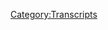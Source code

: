 {{Transcript
    | title         = [[219: March 13, 2009]]
    | caption       = [https://knowledgefight.libsyn.com/knowledge-fight-march-13-2009 Listen to this episode on Libsyn]
    | episodeNumber = [[219: March 13, 2009|219]]
    | length        = 01:32:59
}}

{{MessageBox
    | header     = Warning: Bot Generated Content
    | text       = This transcript was automatically generated by transcription software and likely contains many mistakes and misattributions. Please check the audio for definitive quotes, attribution, and context.
    | image      = N3yvass4myg91.webp
    | imagewidth = 50px
    | id         = warning
}}

{{TranscriptBlock
    | name      = Unknown Speaker
    | timestamp = 00:00:00.000
    | text      = Andy in Kansas, you're on the air, thanks for holding.
}}

{{TranscriptBlock
    | name      = Unknown Speaker
    | timestamp = 00:00:04.080
    | text      = Hello Alex, I'm a first time caller, I'm a huge fan, I love your work.
}}

{{TranscriptBlock
    | name      = Unknown Speaker
    | timestamp = 00:00:07.280
    | text      = I love you.
}}

{{TranscriptBlock
    | name      = Unknown Speaker
    | timestamp = 00:00:07.780
    | text      = Hey everybody, welcome back to Knowledge Fight, I'm Dan.
}}

{{TranscriptBlock
    | name      = Unknown Speaker
    | timestamp = 00:00:10.240
    | text      = I'm Jordan.
}}

{{TranscriptBlock
    | name      = Unknown Speaker
    | timestamp = 00:00:10.740
    | text      = We're a couple dudes, like to sit around, drink novelty beverages, and talk a little bit about Alex Jones.
}}

{{TranscriptBlock
    | name      = Unknown Speaker
    | timestamp = 00:00:14.740
    | text      = Indeed we are, Dan. Dan?
}}

{{TranscriptBlock
    | name      = Unknown Speaker
    | timestamp = 00:00:16.940
    | text      = Yes sir.
}}

{{TranscriptBlock
    | name      = Unknown Speaker
    | timestamp = 00:00:18.140
    | text      = Can you name three cities in Australia?
}}

{{TranscriptBlock
    | name      = Unknown Speaker
    | timestamp = 00:00:20.640
    | text      = Yeah.
}}

{{TranscriptBlock
    | name      = Unknown Speaker
    | timestamp = 00:00:21.640
    | text      = Perth.
}}

{{TranscriptBlock
    | name      = Unknown Speaker
    | timestamp = 00:00:22.339
    | text      = Yep.
}}

{{TranscriptBlock
    | name      = Unknown Speaker
    | timestamp = 00:00:22.839
    | text      = Uh, Queensland.
}}

{{TranscriptBlock
    | name      = Unknown Speaker
    | timestamp = 00:00:24.039
    | text      = Okay.
}}

{{TranscriptBlock
    | name      = Unknown Speaker
    | timestamp = 00:00:24.539
    | text      = Oh, is that a...
}}

{{TranscriptBlock
    | name      = Unknown Speaker
    | timestamp = 00:00:25.899
    | text      = Is that...
}}

{{TranscriptBlock
    | name      = Unknown Speaker
    | timestamp = 00:00:26.399
    | text      = That might be...
}}

{{TranscriptBlock
    | name      = Unknown Speaker
    | timestamp = 00:00:26.899
    | text      = Uh...
}}

{{TranscriptBlock
    | name      = Unknown Speaker
    | timestamp = 00:00:28.000
    | text      = Uh...
}}

{{TranscriptBlock
    | name      = Unknown Speaker
    | timestamp = 00:00:28.500
    | text      = Uh, yeah, New South Wales.
}}

{{TranscriptBlock
    | name      = Unknown Speaker
    | timestamp = 00:00:30.899
    | text      = No, that's a good time.
}}

{{TranscriptBlock
    | name      = Unknown Speaker
    | timestamp = 00:00:31.399
    | text      = Okay.
}}

{{TranscriptBlock
    | name      = Unknown Speaker
    | timestamp = 00:00:31.899
    | text      = Ha ha ha ha ha ha ha ha ha.
}}

{{TranscriptBlock
    | name      = Unknown Speaker
    | timestamp = 00:00:33.899
    | text      = Perth, Melbourne, and Adelaide.
}}

{{TranscriptBlock
    | name      = Unknown Speaker
    | timestamp = 00:00:35.899
    | text      = Melbourne.
}}

{{TranscriptBlock
    | name      = Unknown Speaker
    | timestamp = 00:00:36.899
    | text      = Yeah, whatever, I'm an American.
}}

{{TranscriptBlock
    | name      = Unknown Speaker
    | timestamp = 00:00:38.899
    | text      = Sorry.
}}

{{TranscriptBlock
    | name      = Unknown Speaker
    | timestamp = 00:00:39.899
    | text      = Yeah, why, what do you ask, you ever been?
}}

{{TranscriptBlock
    | name      = Unknown Speaker
    | timestamp = 00:00:41.899
    | text      = I don't know, I've never been to Australia, I was thinking about, uh, I kinda like to go now.
}}

{{TranscriptBlock
    | name      = Unknown Speaker
    | timestamp = 00:00:45.399
    | text      = Yeah, I hear it's lovely, I don't know.
}}

{{TranscriptBlock
    | name      = Unknown Speaker
    | timestamp = 00:00:46.899
    | text      = I don't know.
}}

{{TranscriptBlock
    | name      = Unknown Speaker
    | timestamp = 00:00:47.399
    | text      = Cool.
}}

{{TranscriptBlock
    | name      = Unknown Speaker
    | timestamp = 00:00:47.899
    | text      = It's cold.
}}

{{TranscriptBlock
    | name      = Unknown Speaker
    | timestamp = 00:00:48.399
    | text      = Yeah, shout out.
}}

{{TranscriptBlock
    | name      = Unknown Speaker
    | timestamp = 00:00:48.899
    | text      = Anyways, I thought it would just be a fun little thing to see whether or not you can name three of them.
}}

{{TranscriptBlock
    | name      = Unknown Speaker
    | timestamp = 00:00:52.899
    | text      = Shout out to our Australian listeners and sorry that I've mixed up territories with cities, perhaps.
}}

{{TranscriptBlock
    | name      = Unknown Speaker
    | timestamp = 00:00:57.899
    | text      = I'm not entirely sure, that's my American coming out.
}}

{{TranscriptBlock
    | name      = Unknown Speaker
    | timestamp = 00:01:02.299
    | text      = Also, sorry about the political situation in, uh, your country, which I can actually, uh, pretty calmly say to every one of our listeners.
}}

{{TranscriptBlock
    | name      = Unknown Speaker
    | timestamp = 00:01:10.299
    | text      = Mhm.
}}

{{TranscriptBlock
    | name      = Unknown Speaker
    | timestamp = 00:01:10.799
    | text      = Sorry about that.
}}

{{TranscriptBlock
    | name      = Unknown Speaker
    | timestamp = 00:01:11.799
    | text      = Sorry.
}}

{{TranscriptBlock
    | name      = Unknown Speaker
    | timestamp = 00:01:12.299
    | text      = Sucks.
}}

{{TranscriptBlock
    | name      = Unknown Speaker
    | timestamp = 00:01:12.799
    | text      = But something I refuse to apologize for is how great I feel about our new donors.
}}

{{TranscriptBlock
    | name      = Unknown Speaker
    | timestamp = 00:01:18.299
    | text      = Ladies and gentlemen, I'd like to say thank you to a couple of people who have joined up and, uh, supported the show.
}}

{{TranscriptBlock
    | name      = Unknown Speaker
    | timestamp = 00:01:22.299
    | text      = They're very excited to say welcome aboard and thank you so much, Chris L. You are now a policy wonk.
}}

{{TranscriptBlock
    | name      = Unknown Speaker
    | timestamp = 00:01:29.299
    | text      = I'm a policy wonk.
}}

{{TranscriptBlock
    | name      = Unknown Speaker
    | timestamp = 00:01:30.799
    | text      = Thank you.
}}

{{TranscriptBlock
    | name      = Unknown Speaker
    | timestamp = 00:01:31.299
    | text      = Thank you so very much.
}}

{{TranscriptBlock
    | name      = Unknown Speaker
    | timestamp = 00:01:32.799
    | text      = Chris, thank you so much.
}}

{{TranscriptBlock
    | name      = Unknown Speaker
    | timestamp = 00:01:34.299
    | text      = Uh, and then, you know, got a, got a very exciting thing here.
}}

{{TranscriptBlock
    | name      = Unknown Speaker
    | timestamp = 00:01:38.799
    | text      = Someone has taken their donation and bumped it up.
}}

{{TranscriptBlock
    | name      = Unknown Speaker
    | timestamp = 00:01:41.299
    | text      = What?
}}

{{TranscriptBlock
    | name      = Unknown Speaker
    | timestamp = 00:01:41.799
    | text      = And now we have a new raptor princess.
}}

{{TranscriptBlock
    | name      = Unknown Speaker
    | timestamp = 00:01:43.799
    | text      = What?
}}

{{TranscriptBlock
    | name      = Unknown Speaker
    | timestamp = 00:01:44.299
    | text      = Give a shout out to.
}}

{{TranscriptBlock
    | name      = Unknown Speaker
    | timestamp = 00:01:45.299
    | text      = Oh shit.
}}

{{TranscriptBlock
    | name      = Unknown Speaker
    | timestamp = 00:01:45.799
    | text      = This is something very exciting and very special and I'd like to say.
}}

{{TranscriptBlock
    | name      = Unknown Speaker
    | timestamp = 00:01:48.799
    | text      = Okay, then I'm going to go to the bathroom and when I get back I assume.
}}

{{TranscriptBlock
    | name      = Unknown Speaker
    | timestamp = 00:01:51.799
    | text      = It'll be about done.
}}

{{TranscriptBlock
    | name      = Unknown Speaker
    | timestamp = 00:01:52.799
    | text      = Yeah.
}}

{{TranscriptBlock
    | name      = Unknown Speaker
    | timestamp = 00:01:53.299
    | text      = Uh, thank you so much.
}}

{{TranscriptBlock
    | name      = Unknown Speaker
    | timestamp = 00:01:54.799
    | text      = From the bottom of our hearts, uh, Jonathan M. You are now a raptor princess.
}}

{{TranscriptBlock
    | name      = Unknown Speaker
    | timestamp = 00:01:59.299
    | text      = I'm a policy wonk.
}}

{{TranscriptBlock
    | name      = Unknown Speaker
    | timestamp = 00:02:00.799
    | text      = Four stars.
}}

{{TranscriptBlock
    | name      = Unknown Speaker
    | timestamp = 00:02:01.799
    | text      = Go home to your mother and tell her you're brilliant.
}}

{{TranscriptBlock
    | name      = Unknown Speaker
    | timestamp = 00:02:03.799
    | text      = Someone, someone sodomized and sent me a bucket of poop.
}}

{{TranscriptBlock
    | name      = Unknown Speaker
    | timestamp = 00:02:06.299
    | text      = Daddy shark.
}}

{{TranscriptBlock
    | name      = Unknown Speaker
    | timestamp = 00:02:06.799
    | text      = Bop, bop, bop, bop, bop.
}}

{{TranscriptBlock
    | name      = Unknown Speaker
    | timestamp = 00:02:08.800
    | text      = Jar Jar Binks has a Caribbean black accent.
}}

{{TranscriptBlock
    | name      = Unknown Speaker
    | timestamp = 00:02:12.800
    | text      = He's a loser.
}}

{{TranscriptBlock
    | name      = Unknown Speaker
    | timestamp = 00:02:13.800
    | text      = Little, little kitty baby.
}}

{{TranscriptBlock
    | name      = Unknown Speaker
    | timestamp = 00:02:15.800
    | text      = I don't want to hate black people.
}}

{{TranscriptBlock
    | name      = Unknown Speaker
    | timestamp = 00:02:17.800
    | text      = I renounce Jesus Christ.
}}

{{TranscriptBlock
    | name      = Unknown Speaker
    | timestamp = 00:02:19.800
    | text      = I know how to read.
}}

{{TranscriptBlock
    | name      = Unknown Speaker
    | timestamp = 00:02:23.300
    | text      = I am out of control.
}}

{{TranscriptBlock
    | name      = Unknown Speaker
    | timestamp = 00:02:24.800
    | text      = I've never really seen a lot of white racism in my life.
}}

{{TranscriptBlock
    | name      = Unknown Speaker
    | timestamp = 00:02:27.300
    | text      = I really haven't.
}}

{{TranscriptBlock
    | name      = Unknown Speaker
    | timestamp = 00:02:28.300
    | text      = I bet you money there are few living black people that have been abused by white people
}}

{{TranscriptBlock
    | name      = Unknown Speaker
    | timestamp = 00:02:33.800
    | text      = as much as I have been abused by black people.
}}

{{TranscriptBlock
    | name      = Unknown Speaker
    | timestamp = 00:02:35.800
    | text      = Adolf Hitler, Joseph Stalin.
}}

{{TranscriptBlock
    | name      = Unknown Speaker
    | timestamp = 00:02:37.800
    | text      = Both those guys were complete badasses.
}}

{{TranscriptBlock
    | name      = Unknown Speaker
    | timestamp = 00:02:40.800
    | text      = Complete studs.
}}

{{TranscriptBlock
    | name      = Unknown Speaker
    | timestamp = 00:02:42.800
    | text      = Welcome to McDonald's.
}}

{{TranscriptBlock
    | name      = Unknown Speaker
    | timestamp = 00:02:43.800
    | text      = May I help you?
}}

{{TranscriptBlock
    | name      = Unknown Speaker
    | timestamp = 00:02:44.800
    | text      = I'm Bernie Sanders.
}}

{{TranscriptBlock
    | name      = Unknown Speaker
    | timestamp = 00:02:45.800
    | text      = Thank you so much, Jonathan.
}}

{{TranscriptBlock
    | name      = Unknown Speaker
    | timestamp = 00:02:46.800
    | text      = Thank you so much, Jonathan.
}}

{{TranscriptBlock
    | name      = Unknown Speaker
    | timestamp = 00:02:48.800
    | text      = If you out there would like to support the show and what we do, you can do that by going
}}

{{TranscriptBlock
    | name      = Unknown Speaker
    | timestamp = 00:02:51.800
    | text      = to our website, knowledgefight.com, clicking that support the show button.
}}

{{TranscriptBlock
    | name      = Unknown Speaker
    | timestamp = 00:02:54.800
    | text      = We would appreciate it oh so much.
}}

{{TranscriptBlock
    | name      = Unknown Speaker
    | timestamp = 00:02:56.800
    | text      = It'd be nice.
}}

{{TranscriptBlock
    | name      = Unknown Speaker
    | timestamp = 00:02:57.800
    | text      = Yeah, yeah.
}}

{{TranscriptBlock
    | name      = Unknown Speaker
    | timestamp = 00:02:58.800
    | text      = Because quite frankly, a niche boutique podcast about Alex Jones probably is not going to
}}

{{TranscriptBlock
    | name      = Unknown Speaker
    | timestamp = 00:03:02.800
    | text      = get commerce on our side.
}}

{{TranscriptBlock
    | name      = Unknown Speaker
    | timestamp = 00:03:04.800
    | text      = I mean, with the things that we talk about and the things that we say, I assume that
}}

{{TranscriptBlock
    | name      = Unknown Speaker
    | timestamp = 00:03:09.800
    | text      = all capitalist enterprises want to be a part of this.
}}

{{TranscriptBlock
    | name      = Unknown Speaker
    | timestamp = 00:03:12.800
    | text      = I feel like it would be hard to micro-target ads at our audience in any way.
}}

{{TranscriptBlock
    | name      = Unknown Speaker
    | timestamp = 00:03:19.800
    | text      = But be that as it may, it is what it is.
}}

{{TranscriptBlock
    | name      = Unknown Speaker
    | timestamp = 00:03:21.800
    | text      = We appreciate everybody oh so very much.
}}

{{TranscriptBlock
    | name      = Unknown Speaker
    | timestamp = 00:03:23.800
    | text      = Now, Jordan, today we are going back to the past.
}}

{{TranscriptBlock
    | name      = Unknown Speaker
    | timestamp = 00:03:26.800
    | text      = We are starting the week off in 2009, back on track in the investigation.
}}

{{TranscriptBlock
    | name      = Unknown Speaker
    | timestamp = 00:03:32.800
    | text      = Yes.
}}

{{TranscriptBlock
    | name      = Unknown Speaker
    | timestamp = 00:03:33.800
    | text      = And we know for a fact that the Soros mystery will not be solved any time soon.
}}

{{TranscriptBlock
    | name      = Unknown Speaker
    | timestamp = 00:03:39.800
    | text      = No, probably not for a year or two.
}}

{{TranscriptBlock
    | name      = Unknown Speaker
    | timestamp = 00:03:41.800
    | text      = Probably.
}}

{{TranscriptBlock
    | name      = Unknown Speaker
    | timestamp = 00:03:42.800
    | text      = So we got a long way to go.
}}

{{TranscriptBlock
    | name      = Unknown Speaker
    | timestamp = 00:03:43.800
    | text      = If you want to check out and come back and see what we're doing in the middle of 2019,
}}

{{TranscriptBlock
    | name      = Unknown Speaker
    | timestamp = 00:03:46.800
    | text      = maybe we'll have an answer for you.
}}

{{TranscriptBlock
    | name      = Unknown Speaker
    | timestamp = 00:03:47.800
    | text      = Yeah, still download the episode, but you don't need to listen to it.
}}

{{TranscriptBlock
    | name      = Unknown Speaker
    | timestamp = 00:03:51.800
    | text      = Wait until we're at a...
}}

{{TranscriptBlock
    | name      = Unknown Speaker
    | timestamp = 00:03:52.800
    | text      = But think about how much context there will be for the reveal when it finally does happen.
}}

{{TranscriptBlock
    | name      = Unknown Speaker
    | timestamp = 00:03:57.800
    | text      = Oh, it'll be amazing.
}}

{{TranscriptBlock
    | name      = Unknown Speaker
    | timestamp = 00:03:58.800
    | text      = Yeah, it'll be like the end of Dune.
}}

{{TranscriptBlock
    | name      = Unknown Speaker
    | timestamp = 00:03:59.800
    | text      = You've made it all the way through.
}}

{{TranscriptBlock
    | name      = Unknown Speaker
    | timestamp = 00:04:01.800
    | text      = I guess.
}}

{{TranscriptBlock
    | name      = Unknown Speaker
    | timestamp = 00:04:02.800
    | text      = I've never read Dune.
}}

{{TranscriptBlock
    | name      = Unknown Speaker
    | timestamp = 00:04:03.800
    | text      = Wait, what does that mean?
}}

{{TranscriptBlock
    | name      = Unknown Speaker
    | timestamp = 00:04:05.800
    | text      = It's just a big book, right?
}}

{{TranscriptBlock
    | name      = Unknown Speaker
    | timestamp = 00:04:06.800
    | text      = Isn't it pretty big?
}}

{{TranscriptBlock
    | name      = Unknown Speaker
    | timestamp = 00:04:07.800
    | text      = I remember when I was a kid being overwhelmed by the size of it.
}}

{{TranscriptBlock
    | name      = Unknown Speaker
    | timestamp = 00:04:10.800
    | text      = I'm like, I'll go infinite jest.
}}

{{TranscriptBlock
    | name      = Unknown Speaker
    | timestamp = 00:04:12.800
    | text      = No, it's a big book.
}}

{{TranscriptBlock
    | name      = Unknown Speaker
    | timestamp = 00:04:14.800
    | text      = I just wasn't sure.
}}

{{TranscriptBlock
    | name      = Unknown Speaker
    | timestamp = 00:04:15.800
    | text      = Wait, do you mean there's a sense of accomplishment or there's a context there?
}}

{{TranscriptBlock
    | name      = Unknown Speaker
    | timestamp = 00:04:19.800
    | text      = If you just read the last page, it's not going to be that great.
}}

{{TranscriptBlock
    | name      = Unknown Speaker
    | timestamp = 00:04:22.800
    | text      = But if you've read all of it, the last page is probably awesome.
}}

{{TranscriptBlock
    | name      = Unknown Speaker
    | timestamp = 00:04:24.800
    | text      = The last page actually is pretty great.
}}

{{TranscriptBlock
    | name      = Unknown Speaker
    | timestamp = 00:04:26.800
    | text      = I consider Infinite Jest and Dune to be two examples of books that most people haven't
}}

{{TranscriptBlock
    | name      = Unknown Speaker
    | timestamp = 00:04:32.800
    | text      = made it through.
}}

{{TranscriptBlock
    | name      = Unknown Speaker
    | timestamp = 00:04:33.800
    | text      = That just seems to me as sort of stereotypical examples.
}}

{{TranscriptBlock
    | name      = Unknown Speaker
    | timestamp = 00:04:36.800
    | text      = So that's why I used it and because you love Dune.
}}

{{TranscriptBlock
    | name      = Unknown Speaker
    | timestamp = 00:04:38.800
    | text      = Do you need to read the end of Infinite Jest?
}}

{{TranscriptBlock
    | name      = Unknown Speaker
    | timestamp = 00:04:41.800
    | text      = I don't know.
}}

{{TranscriptBlock
    | name      = Unknown Speaker
    | timestamp = 00:04:42.800
    | text      = I don't know.
}}

{{TranscriptBlock
    | name      = Unknown Speaker
    | timestamp = 00:04:43.800
    | text      = I think I kind of, I'm just, I don't want to be mean.
}}

{{TranscriptBlock
    | name      = Unknown Speaker
    | timestamp = 00:04:47.800
    | text      = I think I kind of got it.
}}

{{TranscriptBlock
    | name      = Unknown Speaker
    | timestamp = 00:04:49.800
    | text      = Sure.
}}

{{TranscriptBlock
    | name      = Unknown Speaker
    | timestamp = 00:04:50.800
    | text      = Like once he gets to the list of movies that the dude has been in, it's like, alright dude,
}}

{{TranscriptBlock
    | name      = Unknown Speaker
    | timestamp = 00:04:55.800
    | text      = I got you.
}}

{{TranscriptBlock
    | name      = Unknown Speaker
    | timestamp = 00:04:56.800
    | text      = Fair.
}}

{{TranscriptBlock
    | name      = Unknown Speaker
    | timestamp = 00:04:57.800
    | text      = So we're in 2009.
}}

{{TranscriptBlock
    | name      = Unknown Speaker
    | timestamp = 00:04:58.800
    | text      = We're going over March 13th, 2009 today.
}}

{{TranscriptBlock
    | name      = Unknown Speaker
    | timestamp = 00:05:01.800
    | text      = And this is a big old day in Alex Jones' history.
}}

{{TranscriptBlock
    | name      = Unknown Speaker
    | timestamp = 00:05:05.800
    | text      = We're doing one day in 2009.
}}

{{TranscriptBlock
    | name      = Unknown Speaker
    | timestamp = 00:05:07.800
    | text      = We are.
}}

{{TranscriptBlock
    | name      = Unknown Speaker
    | timestamp = 00:05:08.800
    | text      = We've always done like two or three days.
}}

{{TranscriptBlock
    | name      = Unknown Speaker
    | timestamp = 00:05:09.800
    | text      = We tried to, but I know I mentioned last week that this episode was kind of difficult for
}}

{{TranscriptBlock
    | name      = Unknown Speaker
    | timestamp = 00:05:13.800
    | text      = me because he brings up a number of things that led me down roads of research.
}}

{{TranscriptBlock
    | name      = Unknown Speaker
    | timestamp = 00:05:17.800
    | text      = So I didn't want to take too many, too much content lest we end up in a discussion about
}}

{{TranscriptBlock
    | name      = Unknown Speaker
    | timestamp = 00:05:23.800
    | text      = something and we end up with a six hour episode on our hands.
}}

{{TranscriptBlock
    | name      = Unknown Speaker
    | timestamp = 00:05:26.800
    | text      = Yeah.
}}

{{TranscriptBlock
    | name      = Unknown Speaker
    | timestamp = 00:05:27.800
    | text      = So one day will suffice because there's a lot of meat to get into.
}}

{{TranscriptBlock
    | name      = Unknown Speaker
    | timestamp = 00:05:30.800
    | text      = And then on top of that, there's something you need to know.
}}

{{TranscriptBlock
    | name      = Unknown Speaker
    | timestamp = 00:05:33.800
    | text      = Boy, I tell you, things are crazy around here.
}}

{{TranscriptBlock
    | name      = Unknown Speaker
    | timestamp = 00:05:37.800
    | text      = Chuck Norris told me he'd come on the show any time that he'd been listening for many
}}

{{TranscriptBlock
    | name      = Unknown Speaker
    | timestamp = 00:05:42.800
    | text      = years.
}}

{{TranscriptBlock
    | name      = Unknown Speaker
    | timestamp = 00:05:43.800
    | text      = First time I had him on late last year.
}}

{{TranscriptBlock
    | name      = Unknown Speaker
    | timestamp = 00:05:47.800
    | text      = And I just hadn't thought to call him or email him since he was on with us.
}}

{{TranscriptBlock
    | name      = Unknown Speaker
    | timestamp = 00:05:55.399
    | text      = And then I got blindsided with this big announcement that he might run for the president of Texas
}}

{{TranscriptBlock
    | name      = Unknown Speaker
    | timestamp = 00:06:00.480
    | text      = and that both parties are controlled by elite groups and that the IRS is a fraud.
}}

{{TranscriptBlock
    | name      = Unknown Speaker
    | timestamp = 00:06:06.120
    | text      = And when I heard Glenn Beck was involved, that's just one of the hosts that's involved.
}}

{{TranscriptBlock
    | name      = Unknown Speaker
    | timestamp = 00:06:11.480
    | text      = You know, I don't have a very high view of Beck because he said Ron Paul supporters need
}}

{{TranscriptBlock
    | name      = Unknown Speaker
    | timestamp = 00:06:14.920
    | text      = to have the army used against him and are terrorists and now he's backed off of that.
}}

{{TranscriptBlock
    | name      = Unknown Speaker
    | timestamp = 00:06:19.639
    | text      = But he mixes a lot of propaganda in what he does.
}}

{{TranscriptBlock
    | name      = Unknown Speaker
    | timestamp = 00:06:21.639
    | text      = So I was at the end of the show and Chuck Norris confirmed that Chuck Norris had said
}}

{{TranscriptBlock
    | name      = Unknown Speaker
    | timestamp = 00:06:25.279
    | text      = these things, was having this big simulcast today at five o'clock Eastern.
}}

{{TranscriptBlock
    | name      = Unknown Speaker
    | timestamp = 00:06:30.800
    | text      = I should have had him at the bottom of it.
}}

{{TranscriptBlock
    | name      = Unknown Speaker
    | timestamp = 00:06:32.199
    | text      = So I went in and emailed Chuck and I left at about six.
}}

{{TranscriptBlock
    | name      = Unknown Speaker
    | timestamp = 00:06:38.079
    | text      = Boom.
}}

{{TranscriptBlock
    | name      = Unknown Speaker
    | timestamp = 00:06:39.079
    | text      = He emailed right back.
}}

{{TranscriptBlock
    | name      = Unknown Speaker
    | timestamp = 00:06:40.079
    | text      = We missed the email saying, yeah, I'd love to come on tomorrow at one o'clock.
}}

{{TranscriptBlock
    | name      = Unknown Speaker
    | timestamp = 00:06:44.680
    | text      = Is good for me?
}}

{{TranscriptBlock
    | name      = Unknown Speaker
    | timestamp = 00:06:45.680
    | text      = Is that good for you?
}}

{{TranscriptBlock
    | name      = Unknown Speaker
    | timestamp = 00:06:46.680
    | text      = Hi, Alex.
}}

{{TranscriptBlock
    | name      = Unknown Speaker
    | timestamp = 00:06:47.680
    | text      = I'm not busy.
}}

{{TranscriptBlock
    | name      = Unknown Speaker
    | timestamp = 00:06:48.680
    | text      = So this leads to about a two minute Alex on air meeting where he's talking to his staff
}}

{{TranscriptBlock
    | name      = Unknown Speaker
    | timestamp = 00:06:54.439
    | text      = about how like we really got to get these emails together.
}}

{{TranscriptBlock
    | name      = Unknown Speaker
    | timestamp = 00:06:57.279
    | text      = I understand.
}}

{{TranscriptBlock
    | name      = Unknown Speaker
    | timestamp = 00:06:58.279
    | text      = I left at six yesterday.
}}

{{TranscriptBlock
    | name      = Unknown Speaker
    | timestamp = 00:07:01.079
    | text      = He emailed back at six oh two.
}}

{{TranscriptBlock
    | name      = Unknown Speaker
    | timestamp = 00:07:02.920
    | text      = I could have goddamn Chuck Norris on my show right now.
}}

{{TranscriptBlock
    | name      = Unknown Speaker
    | timestamp = 00:07:06.040
    | text      = If one of you motherfuckers had answered that email, I'm furious about it cause I'm in limbo
}}

{{TranscriptBlock
    | name      = Unknown Speaker
    | timestamp = 00:07:10.939
    | text      = right now.
}}

{{TranscriptBlock
    | name      = Unknown Speaker
    | timestamp = 00:07:11.939
    | text      = I tried to write him back this morning, but I haven't heard back.
}}

{{TranscriptBlock
    | name      = Unknown Speaker
    | timestamp = 00:07:14.279
    | text      = I'm on air now.
}}

{{TranscriptBlock
    | name      = Unknown Speaker
    | timestamp = 00:07:15.279
    | text      = What am I going to do that now?
}}

{{TranscriptBlock
    | name      = Unknown Speaker
    | timestamp = 00:07:16.839
    | text      = Come on man.
}}

{{TranscriptBlock
    | name      = Unknown Speaker
    | timestamp = 00:07:18.180
    | text      = Come on man.
}}

{{TranscriptBlock
    | name      = Unknown Speaker
    | timestamp = 00:07:19.180
    | text      = If you leave your work at the office, I get it.
}}

{{TranscriptBlock
    | name      = Unknown Speaker
    | timestamp = 00:07:22.360
    | text      = It's six oh two.
}}

{{TranscriptBlock
    | name      = Unknown Speaker
    | timestamp = 00:07:23.439
    | text      = Let me tell you something.
}}

{{TranscriptBlock
    | name      = Unknown Speaker
    | timestamp = 00:07:24.439
    | text      = You don't check those emails after work.
}}

{{TranscriptBlock
    | name      = Unknown Speaker
    | timestamp = 00:07:26.319
    | text      = When I was an accountant.
}}

{{TranscriptBlock
    | name      = Unknown Speaker
    | timestamp = 00:07:27.319
    | text      = Yes.
}}

{{TranscriptBlock
    | name      = Unknown Speaker
    | timestamp = 00:07:28.319
    | text      = But if I was trying to book Chuck Norris, no, I'm checking my work email if Chuck Norris
}}

{{TranscriptBlock
    | name      = Unknown Speaker
    | timestamp = 00:07:32.879
    | text      = is going to hit me up and be like, I'm going to come roundhouse, kick some information
}}

{{TranscriptBlock
    | name      = Unknown Speaker
    | timestamp = 00:07:36.660
    | text      = at you.
}}

{{TranscriptBlock
    | name      = Unknown Speaker
    | timestamp = 00:07:37.660
    | text      = I don't know.
}}

{{TranscriptBlock
    | name      = Unknown Speaker
    | timestamp = 00:07:38.660
    | text      = I just want to, I feel like Chuck already was the president of Texas as like a metaphorical
}}

{{TranscriptBlock
    | name      = Unknown Speaker
    | timestamp = 00:07:47.920
    | text      = concept.
}}

{{TranscriptBlock
    | name      = Unknown Speaker
    | timestamp = 00:07:48.920
    | text      = That's not a, that's not a real thing.
}}

{{TranscriptBlock
    | name      = Unknown Speaker
    | timestamp = 00:07:50.639
    | text      = But he did want to wear a jet pack in an episode of Walker, Texas.
}}

{{TranscriptBlock
    | name      = Unknown Speaker
    | timestamp = 00:07:54.839
    | text      = That's true.
}}

{{TranscriptBlock
    | name      = Unknown Speaker
    | timestamp = 00:07:55.839
    | text      = So he is my president.
}}

{{TranscriptBlock
    | name      = Unknown Speaker
    | timestamp = 00:07:59.040
    | text      = I also, I will say spoiler alert.
}}

{{TranscriptBlock
    | name      = Unknown Speaker
    | timestamp = 00:08:01.240
    | text      = Chuck Norris does show up on this show on this episode and it's great.
}}

{{TranscriptBlock
    | name      = Unknown Speaker
    | timestamp = 00:08:07.079
    | text      = But one thing that pisses me off so much is that Alex doesn't play the Walker, Texas Ranger
}}

{{TranscriptBlock
    | name      = Unknown Speaker
    | timestamp = 00:08:11.480
    | text      = theme to play him onto the show because it would be perfect for him.
}}

{{TranscriptBlock
    | name      = Unknown Speaker
    | timestamp = 00:08:15.399
    | text      = That's rude.
}}

{{TranscriptBlock
    | name      = Unknown Speaker
    | timestamp = 00:08:16.399
    | text      = When the eyes of the ranger are upon you, any wrong you do, he's gonna see.
}}

{{TranscriptBlock
    | name      = Unknown Speaker
    | timestamp = 00:08:22.639
    | text      = Play the theme song from Sidekicks.
}}

{{TranscriptBlock
    | name      = Unknown Speaker
    | timestamp = 00:08:24.480
    | text      = When you're in Texas, look behind you.
}}

{{TranscriptBlock
    | name      = Unknown Speaker
    | timestamp = 00:08:26.120
    | text      = That's my jam right there.
}}

{{TranscriptBlock
    | name      = Unknown Speaker
    | timestamp = 00:08:27.319
    | text      = River Phoenix?
}}

{{TranscriptBlock
    | name      = Unknown Speaker
    | timestamp = 00:08:28.319
    | text      = That's where the ranger's gonna be.
}}

{{TranscriptBlock
    | name      = Unknown Speaker
    | timestamp = 00:08:30.920
    | text      = When you're in Texas, look behind you.
}}

{{TranscriptBlock
    | name      = Unknown Speaker
    | timestamp = 00:08:34.879
    | text      = I love that theme song.
}}

{{TranscriptBlock
    | name      = Unknown Speaker
    | timestamp = 00:08:37.320
    | text      = Back when me and Nikki gifts lived together back in Missouri, he was going through a bit
}}

{{TranscriptBlock
    | name      = Unknown Speaker
    | timestamp = 00:08:40.700
    | text      = of a Walker, Texas ranger phase.
}}

{{TranscriptBlock
    | name      = Unknown Speaker
    | timestamp = 00:08:43.960
    | text      = I reject those words entirely.
}}

{{TranscriptBlock
    | name      = Unknown Speaker
    | timestamp = 00:08:45.519
    | text      = You ended up watching a Walker, Texas ranger phase?
}}

{{TranscriptBlock
    | name      = Unknown Speaker
    | timestamp = 00:08:48.559
    | text      = There's a lot of value in that show, man.
}}

{{TranscriptBlock
    | name      = Unknown Speaker
    | timestamp = 00:08:50.240
    | text      = There's a lot of really, yeah.
}}

{{TranscriptBlock
    | name      = Unknown Speaker
    | timestamp = 00:08:52.340
    | text      = It's up there with Matlock, MacGyver.
}}

{{TranscriptBlock
    | name      = Unknown Speaker
    | timestamp = 00:08:55.240
    | text      = I think in terms of those shows, you can just watch all of them and they're all the same.
}}

{{TranscriptBlock
    | name      = Unknown Speaker
    | timestamp = 00:09:00.879
    | text      = They're all awesome.
}}

{{TranscriptBlock
    | name      = Unknown Speaker
    | timestamp = 00:09:02.559
    | text      = Anyway, Chuck Norris is gonna show up a little bit later.
}}

{{TranscriptBlock
    | name      = Unknown Speaker
    | timestamp = 00:09:07.120
    | text      = Wasn't that show just essentially kung fu, but if it was a Texas ranger?
}}

{{TranscriptBlock
    | name      = Unknown Speaker
    | timestamp = 00:09:11.240
    | text      = Right, yeah.
}}

{{TranscriptBlock
    | name      = Unknown Speaker
    | timestamp = 00:09:12.240
    | text      = And he's behind you.
}}

{{TranscriptBlock
    | name      = Unknown Speaker
    | timestamp = 00:09:13.240
    | text      = Oh, he's behind you?
}}

{{TranscriptBlock
    | name      = Unknown Speaker
    | timestamp = 00:09:14.440
    | text      = Always.
}}

{{TranscriptBlock
    | name      = Unknown Speaker
    | timestamp = 00:09:15.440
    | text      = He doesn't make me feel comfortable.
}}

{{TranscriptBlock
    | name      = Unknown Speaker
    | timestamp = 00:09:16.440
    | text      = If you're in Texas, turn around.
}}

{{TranscriptBlock
    | name      = Unknown Speaker
    | timestamp = 00:09:18.799
    | text      = He's behind you.
}}

{{TranscriptBlock
    | name      = Unknown Speaker
    | timestamp = 00:09:19.799
    | text      = Hey, Jordan.
}}

{{TranscriptBlock
    | name      = Unknown Speaker
    | timestamp = 00:09:20.799
    | text      = Hold on.
}}

{{TranscriptBlock
    | name      = Unknown Speaker
    | timestamp = 00:09:21.799
    | text      = There's the president of Texas behind me.
}}

{{TranscriptBlock
    | name      = Unknown Speaker
    | timestamp = 00:09:24.240
    | text      = We gotta run.
}}

{{TranscriptBlock
    | name      = Unknown Speaker
    | timestamp = 00:09:25.240
    | text      = Yeah.
}}

{{TranscriptBlock
    | name      = Unknown Speaker
    | timestamp = 00:09:26.240
    | text      = Oh, yeah.
}}

{{TranscriptBlock
    | name      = Unknown Speaker
    | timestamp = 00:09:27.240
    | text      = Anyway, the reason that Alex wanted to have Chuck Norris on is that he's caught wind of
}}

{{TranscriptBlock
    | name      = Unknown Speaker
    | timestamp = 00:09:31.000
    | text      = the fact that he is going to do a episode of Glenn Beck.
}}

{{TranscriptBlock
    | name      = Unknown Speaker
    | timestamp = 00:09:35.240
    | text      = And there's-
}}

{{TranscriptBlock
    | name      = Unknown Speaker
    | timestamp = 00:09:36.240
    | text      = Oh, he's gotta scoop him.
}}

{{TranscriptBlock
    | name      = Unknown Speaker
    | timestamp = 00:09:37.240
    | text      = There's talk that Norris is going to make a big announcement on this Glenn Beck episode.
}}

{{TranscriptBlock
    | name      = Unknown Speaker
    | timestamp = 00:09:42.840
    | text      = And so of course, you're absolutely right.
}}

{{TranscriptBlock
    | name      = Unknown Speaker
    | timestamp = 00:09:44.639
    | text      = He just wants to scoop Glenn Beck.
}}

{{TranscriptBlock
    | name      = Unknown Speaker
    | timestamp = 00:09:46.399
    | text      = Yeah, of course.
}}

{{TranscriptBlock
    | name      = Unknown Speaker
    | timestamp = 00:09:47.399
    | text      = He's petty and mad about this.
}}

{{TranscriptBlock
    | name      = Unknown Speaker
    | timestamp = 00:09:49.600
    | text      = So he has not talked to Chuck Norris at all for like six months.
}}

{{TranscriptBlock
    | name      = Unknown Speaker
    | timestamp = 00:09:54.519
    | text      = Conceivably since the last time he mentions in that clip there.
}}

{{TranscriptBlock
    | name      = Unknown Speaker
    | timestamp = 00:09:57.440
    | text      = Yeah, yeah, yeah.
}}

{{TranscriptBlock
    | name      = Unknown Speaker
    | timestamp = 00:09:58.440
    | text      = And then all the blue, he gets an email from Chuck or he emails Chuck.
}}

{{TranscriptBlock
    | name      = Unknown Speaker
    | timestamp = 00:10:03.620
    | text      = He reached out to Chuck.
}}

{{TranscriptBlock
    | name      = Unknown Speaker
    | timestamp = 00:10:04.620
    | text      = So he finds out that Chuck is gonna be on Glenn Beck's show and he's shooting out an
}}

{{TranscriptBlock
    | name      = Unknown Speaker
    | timestamp = 00:10:08.320
    | text      = email ASAP.
}}

{{TranscriptBlock
    | name      = Unknown Speaker
    | timestamp = 00:10:09.320
    | text      = Oh, yeah.
}}

{{TranscriptBlock
    | name      = Unknown Speaker
    | timestamp = 00:10:10.320
    | text      = And then he gets a response two minutes later, but he misses the response.
}}

{{TranscriptBlock
    | name      = Unknown Speaker
    | timestamp = 00:10:14.080
    | text      = So now he's panicking on air like, Beck is going to take this one from me.
}}

{{TranscriptBlock
    | name      = Unknown Speaker
    | timestamp = 00:10:18.120
    | text      = What am I going to do?
}}

{{TranscriptBlock
    | name      = Unknown Speaker
    | timestamp = 00:10:19.159
    | text      = But little does he realize there's a decent chance that he's already taped that appearance
}}

{{TranscriptBlock
    | name      = Unknown Speaker
    | timestamp = 00:10:23.600
    | text      = on Glenn Beck.
}}

{{TranscriptBlock
    | name      = Unknown Speaker
    | timestamp = 00:10:24.600
    | text      = Of course.
}}

{{TranscriptBlock
    | name      = Unknown Speaker
    | timestamp = 00:10:25.600
    | text      = Because I don't think it's live to air.
}}

{{TranscriptBlock
    | name      = Unknown Speaker
    | timestamp = 00:10:26.600
    | text      = Glenn Beck is always live.
}}

{{TranscriptBlock
    | name      = Unknown Speaker
    | timestamp = 00:10:28.919
    | text      = And let me just put the pin in this.
}}

{{TranscriptBlock
    | name      = Unknown Speaker
    | timestamp = 00:10:31.919
    | text      = There is no scoop.
}}

{{TranscriptBlock
    | name      = Unknown Speaker
    | timestamp = 00:10:34.200
    | text      = Alex thinks it's something like he's going to announce he's running for president of
}}

{{TranscriptBlock
    | name      = Unknown Speaker
    | timestamp = 00:10:37.320
    | text      = Texas.
}}

{{TranscriptBlock
    | name      = Unknown Speaker
    | timestamp = 00:10:38.320
    | text      = Texas should secede.
}}

{{TranscriptBlock
    | name      = Unknown Speaker
    | timestamp = 00:10:40.000
    | text      = Something like that.
}}

{{TranscriptBlock
    | name      = Unknown Speaker
    | timestamp = 00:10:41.080
    | text      = Because that's what really bad presumptive media has started throwing around.
}}

{{TranscriptBlock
    | name      = Unknown Speaker
    | timestamp = 00:10:44.960
    | text      = Yeah, yeah, yeah.
}}

{{TranscriptBlock
    | name      = Unknown Speaker
    | timestamp = 00:10:45.960
    | text      = A lot of the blogs that Alex gets his information from have been like, is Chuck Norris going
}}

{{TranscriptBlock
    | name      = Unknown Speaker
    | timestamp = 00:10:49.639
    | text      = to be the one who brings us back?
}}

{{TranscriptBlock
    | name      = Unknown Speaker
    | timestamp = 00:10:51.559
    | text      = That sort of thing.
}}

{{TranscriptBlock
    | name      = Unknown Speaker
    | timestamp = 00:10:52.559
    | text      = He's going to be the one who brings us back some Bowflexes.
}}

{{TranscriptBlock
    | name      = Unknown Speaker
    | timestamp = 00:10:55.159
    | text      = Certainly.
}}

{{TranscriptBlock
    | name      = Unknown Speaker
    | timestamp = 00:10:56.159
    | text      = So Alex wants the scoop really badly.
}}

{{TranscriptBlock
    | name      = Unknown Speaker
    | timestamp = 00:11:00.279
    | text      = Here's a clip of him just really expressing how like, I need to get him on before he talks
}}

{{TranscriptBlock
    | name      = Unknown Speaker
    | timestamp = 00:11:04.480
    | text      = to Glenn Beck.
}}

{{TranscriptBlock
    | name      = Unknown Speaker
    | timestamp = 00:11:05.480
    | text      = Yeah, yeah, yeah.
}}

{{TranscriptBlock
    | name      = Unknown Speaker
    | timestamp = 00:11:06.480
    | text      = So we'll see if Chuck Norris is going to be on the show today.
}}

{{TranscriptBlock
    | name      = Unknown Speaker
    | timestamp = 00:11:09.320
    | text      = I mean, they said, yes, we'll come on.
}}

{{TranscriptBlock
    | name      = Unknown Speaker
    | timestamp = 00:11:12.080
    | text      = Yes, is this time?
}}

{{TranscriptBlock
    | name      = Unknown Speaker
    | timestamp = 00:11:13.080
    | text      = Good.
}}

{{TranscriptBlock
    | name      = Unknown Speaker
    | timestamp = 00:11:14.080
    | text      = But they're so busy.
}}

{{TranscriptBlock
    | name      = Unknown Speaker
    | timestamp = 00:11:15.080
    | text      = Who knows with two hours notice if that will happen, because obviously I can have him on
}}

{{TranscriptBlock
    | name      = Unknown Speaker
    | timestamp = 00:11:22.000
    | text      = next week.
}}

{{TranscriptBlock
    | name      = Unknown Speaker
    | timestamp = 00:11:23.000
    | text      = He's not busy, dude.
}}

{{TranscriptBlock
    | name      = Unknown Speaker
    | timestamp = 00:11:24.000
    | text      = I can have him on this Sunday, but I want him on ahead of this simulcast today.
}}

{{TranscriptBlock
    | name      = Unknown Speaker
    | timestamp = 00:11:31.679
    | text      = Because he's talking about very, very exciting, very, very dynamic, extremely interesting
}}

{{TranscriptBlock
    | name      = Unknown Speaker
    | timestamp = 00:11:36.360
    | text      = things right now.
}}

{{TranscriptBlock
    | name      = Unknown Speaker
    | timestamp = 00:11:38.659
    | text      = That's where these blogs are.
}}

{{TranscriptBlock
    | name      = Unknown Speaker
    | timestamp = 00:11:40.519
    | text      = And you know, Chuck Norris is probably going around and making Chuck Norris fact jokes.
}}

{{TranscriptBlock
    | name      = Unknown Speaker
    | timestamp = 00:11:47.440
    | text      = I think he's doing a lot of that.
}}

{{TranscriptBlock
    | name      = Unknown Speaker
    | timestamp = 00:11:49.120
    | text      = I think in 2009, he's doing a lot of leaning into that.
}}

{{TranscriptBlock
    | name      = Unknown Speaker
    | timestamp = 00:11:52.320
    | text      = No, no, no, no.
}}

{{TranscriptBlock
    | name      = Unknown Speaker
    | timestamp = 00:11:53.320
    | text      = Isn't he legally prohibited from making those jokes?
}}

{{TranscriptBlock
    | name      = Unknown Speaker
    | timestamp = 00:11:56.000
    | text      = Is this a Chuck Norris fact?
}}

{{TranscriptBlock
    | name      = Unknown Speaker
    | timestamp = 00:12:01.879
    | text      = I seem to recall around this time, a big part of his PR strategy was really embracing those
}}

{{TranscriptBlock
    | name      = Unknown Speaker
    | timestamp = 00:12:09.120
    | text      = jokes.
}}

{{TranscriptBlock
    | name      = Unknown Speaker
    | timestamp = 00:12:10.120
    | text      = Yeah.
}}

{{TranscriptBlock
    | name      = Unknown Speaker
    | timestamp = 00:12:11.120
    | text      = It's a fun little meme.
}}

{{TranscriptBlock
    | name      = Unknown Speaker
    | timestamp = 00:12:13.559
    | text      = That's nice.
}}

{{TranscriptBlock
    | name      = Unknown Speaker
    | timestamp = 00:12:14.559
    | text      = Chuck Norris does things.
}}

{{TranscriptBlock
    | name      = Unknown Speaker
    | timestamp = 00:12:15.919
    | text      = Congratulations, everybody.
}}

{{TranscriptBlock
    | name      = Unknown Speaker
    | timestamp = 00:12:17.159
    | text      = We did it.
}}

{{TranscriptBlock
    | name      = Unknown Speaker
    | timestamp = 00:12:18.159
    | text      = Yeah.
}}

{{TranscriptBlock
    | name      = Unknown Speaker
    | timestamp = 00:12:19.159
    | text      = In this next clip, we get back to one of the narratives that's been really robust in this
}}

{{TranscriptBlock
    | name      = Unknown Speaker
    | timestamp = 00:12:23.039
    | text      = March 2009 period of time, and that of course is the MIAC document, the document about the
}}

{{TranscriptBlock
    | name      = Unknown Speaker
    | timestamp = 00:12:30.480
    | text      = modern militia movement.
}}

{{TranscriptBlock
    | name      = Unknown Speaker
    | timestamp = 00:12:31.960
    | text      = Oh, those white supremacists.
}}

{{TranscriptBlock
    | name      = Unknown Speaker
    | timestamp = 00:12:33.679
    | text      = They're great, not bad.
}}

{{TranscriptBlock
    | name      = Unknown Speaker
    | timestamp = 00:12:34.879
    | text      = The one that Alex misunderstands much like a junior high student who has not come to
}}

{{TranscriptBlock
    | name      = Unknown Speaker
    | timestamp = 00:12:40.559
    | text      = class might, and he lies more about it in this next clip.
}}

{{TranscriptBlock
    | name      = Unknown Speaker
    | timestamp = 00:12:44.539
    | text      = Two days ago, we broke the news and published the full document with phone numbers to the
}}

{{TranscriptBlock
    | name      = Unknown Speaker
    | timestamp = 00:12:49.360
    | text      = Missouri State Police with a standard, it was just an update, standard material that
}}

{{TranscriptBlock
    | name      = Unknown Speaker
    | timestamp = 00:12:58.639
    | text      = the fusion centers, the feds have set up to brainwash the police and military are receiving
}}

{{TranscriptBlock
    | name      = Unknown Speaker
    | timestamp = 00:13:05.519
    | text      = at all the states.
}}

{{TranscriptBlock
    | name      = Unknown Speaker
    | timestamp = 00:13:06.519
    | text      = And they're moving the military into the same buildings with the state police, local police
}}

{{TranscriptBlock
    | name      = Unknown Speaker
    | timestamp = 00:13:09.879
    | text      = in every regional area, four to five county areas and in all the big cities.
}}

{{TranscriptBlock
    | name      = Unknown Speaker
    | timestamp = 00:13:13.679
    | text      = Are they also renovating?
}}

{{TranscriptBlock
    | name      = Unknown Speaker
    | timestamp = 00:13:15.279
    | text      = And then about 12 hours later, the next morning, because we called that afternoon and they
}}

{{TranscriptBlock
    | name      = Unknown Speaker
    | timestamp = 00:13:19.720
    | text      = said that the captains and sergeants and lieutenants and colonels were out calling the state police
}}

{{TranscriptBlock
    | name      = Unknown Speaker
    | timestamp = 00:13:27.720
    | text      = in Missouri.
}}

{{TranscriptBlock
    | name      = Unknown Speaker
    | timestamp = 00:13:28.720
    | text      = We did call them that day.
}}

{{TranscriptBlock
    | name      = Unknown Speaker
    | timestamp = 00:13:29.720
    | text      = We did talk to them yesterday morning and we put out on air that phone numbers, additional
}}

{{TranscriptBlock
    | name      = Unknown Speaker
    | timestamp = 00:13:34.440
    | text      = phone numbers and the names of the state police at the Office of Intelligence with the Missouri
}}

{{TranscriptBlock
    | name      = Unknown Speaker
    | timestamp = 00:13:39.720
    | text      = State Highway Patrol and the governor's office that put this out.
}}

{{TranscriptBlock
    | name      = Unknown Speaker
    | timestamp = 00:13:44.600
    | text      = So I mean, we gave you the names and they wouldn't come on air and we said, call them.
}}

{{TranscriptBlock
    | name      = Unknown Speaker
    | timestamp = 00:13:47.799
    | text      = People have been calling them and I see them passing boards.
}}

{{TranscriptBlock
    | name      = Unknown Speaker
    | timestamp = 00:13:49.840
    | text      = Yeah, I talked to Captain Hall and I talked to Captain Holtz and we talked to them and
}}

{{TranscriptBlock
    | name      = Unknown Speaker
    | timestamp = 00:13:53.799
    | text      = they confirmed they put this out.
}}

{{TranscriptBlock
    | name      = Unknown Speaker
    | timestamp = 00:13:55.679
    | text      = So the disinfo operatives are all over the web posting this saying, I'm a liar, it's
}}

{{TranscriptBlock
    | name      = Unknown Speaker
    | timestamp = 00:13:59.759
    | text      = not real.
}}

{{TranscriptBlock
    | name      = Unknown Speaker
    | timestamp = 00:14:01.000
    | text      = Alex is missing the point.
}}

{{TranscriptBlock
    | name      = Unknown Speaker
    | timestamp = 00:14:02.679
    | text      = It is real, but what it says isn't what he says.
}}

{{TranscriptBlock
    | name      = Unknown Speaker
    | timestamp = 00:14:05.840
    | text      = He's making that elementary logical fallacy that he makes about the idea that, just to
}}

{{TranscriptBlock
    | name      = Unknown Speaker
    | timestamp = 00:14:13.039
    | text      = drive it home again, the idea of this document saying that people who are in terrorist leaning
}}

{{TranscriptBlock
    | name      = Unknown Speaker
    | timestamp = 00:14:19.179
    | text      = militias often are supporters of Ron Paul does not mean if you are a Ron Paul supporter,
}}

{{TranscriptBlock
    | name      = Unknown Speaker
    | timestamp = 00:14:26.320
    | text      = you are suspicious to me of being in one of these groups.
}}

{{TranscriptBlock
    | name      = Unknown Speaker
    | timestamp = 00:14:29.440
    | text      = Right.
}}

{{TranscriptBlock
    | name      = Unknown Speaker
    | timestamp = 00:14:30.440
    | text      = I mean, it does now.
}}

{{TranscriptBlock
    | name      = Unknown Speaker
    | timestamp = 00:14:31.440
    | text      = He believes that those two statements are equivalent and that's how he's reporting this.
}}

{{TranscriptBlock
    | name      = Unknown Speaker
    | timestamp = 00:14:35.799
    | text      = That's the part that he thinks disinfo agents are saying, you're wrong about this.
}}

{{TranscriptBlock
    | name      = Unknown Speaker
    | timestamp = 00:14:41.480
    | text      = And instead what he's choosing to respond to is as if what they're saying is this isn't
}}

{{TranscriptBlock
    | name      = Unknown Speaker
    | timestamp = 00:14:45.799
    | text      = real.
}}

{{TranscriptBlock
    | name      = Unknown Speaker
    | timestamp = 00:14:46.799
    | text      = No, it is.
}}

{{TranscriptBlock
    | name      = Unknown Speaker
    | timestamp = 00:14:47.799
    | text      = I've called them.
}}

{{TranscriptBlock
    | name      = Unknown Speaker
    | timestamp = 00:14:48.799
    | text      = It is real.
}}

{{TranscriptBlock
    | name      = Unknown Speaker
    | timestamp = 00:14:49.799
    | text      = He's just lying about what it is.
}}

{{TranscriptBlock
    | name      = Unknown Speaker
    | timestamp = 00:14:51.799
    | text      = So it makes the next clip all the more funny when we realize that there's that lie in place.
}}

{{TranscriptBlock
    | name      = Unknown Speaker
    | timestamp = 00:14:57.500
    | text      = I can't handle it sometimes that people say we exaggerate when nine times out of 10, it's
}}

{{TranscriptBlock
    | name      = Unknown Speaker
    | timestamp = 00:15:03.960
    | text      = the other way around.
}}

{{TranscriptBlock
    | name      = Unknown Speaker
    | timestamp = 00:15:04.960
    | text      = No, we lie about it.
}}

{{TranscriptBlock
    | name      = Unknown Speaker
    | timestamp = 00:15:06.320
    | text      = Yeah, about 10% of the time we end up overestimating what's happening with something.
}}

{{TranscriptBlock
    | name      = Unknown Speaker
    | timestamp = 00:15:11.399
    | text      = But most of the time, I mean, probably more than 90%, it's far worse than we say.
}}

{{TranscriptBlock
    | name      = Unknown Speaker
    | timestamp = 00:15:15.320
    | text      = No.
}}

{{TranscriptBlock
    | name      = Unknown Speaker
    | timestamp = 00:15:16.320
    | text      = It's far worse than we say.
}}

{{TranscriptBlock
    | name      = Unknown Speaker
    | timestamp = 00:15:17.759
    | text      = How could it be?
}}

{{TranscriptBlock
    | name      = Unknown Speaker
    | timestamp = 00:15:18.759
    | text      = He's holding restraint, Dan.
}}

{{TranscriptBlock
    | name      = Unknown Speaker
    | timestamp = 00:15:23.360
    | text      = He is keeping himself under control for your benefit, otherwise he could cause a mass panic.
}}

{{TranscriptBlock
    | name      = Unknown Speaker
    | timestamp = 00:15:30.200
    | text      = What if there were a billion people on the border, Dan?
}}

{{TranscriptBlock
    | name      = Unknown Speaker
    | timestamp = 00:15:34.419
    | text      = His narratives right now, like in 2009, involve a shadowy group of all powerful, super rich
}}

{{TranscriptBlock
    | name      = Unknown Speaker
    | timestamp = 00:15:42.080
    | text      = individuals that are all working together and their plan is any day now, they're going
}}

{{TranscriptBlock
    | name      = Unknown Speaker
    | timestamp = 00:15:46.980
    | text      = to collapse the dollar so you can't buy food.
}}

{{TranscriptBlock
    | name      = Unknown Speaker
    | timestamp = 00:15:50.240
    | text      = And when civil unrest breaks out, they have camps built everywhere to put people in forcefully.
}}

{{TranscriptBlock
    | name      = Unknown Speaker
    | timestamp = 00:15:55.399
    | text      = Anybody who talks up, they're going to put them in the camps.
}}

{{TranscriptBlock
    | name      = Unknown Speaker
    | timestamp = 00:15:58.100
    | text      = And at that point, once they have mollified the population, they will release bioweapons
}}

{{TranscriptBlock
    | name      = Unknown Speaker
    | timestamp = 00:16:02.879
    | text      = to kill 80% of the population, at which point I guess the rest of the people who survive
}}

{{TranscriptBlock
    | name      = Unknown Speaker
    | timestamp = 00:16:07.820
    | text      = will be feudal serfs to these globalists who have armored redoubts.
}}

{{TranscriptBlock
    | name      = Unknown Speaker
    | timestamp = 00:16:12.440
    | text      = And then I guess kill the rest of them.
}}

{{TranscriptBlock
    | name      = Unknown Speaker
    | timestamp = 00:16:14.240
    | text      = I don't know.
}}

{{TranscriptBlock
    | name      = Unknown Speaker
    | timestamp = 00:16:15.480
    | text      = But how could he not be like that?
}}

{{TranscriptBlock
    | name      = Unknown Speaker
    | timestamp = 00:16:18.799
    | text      = At least they're not punching us all in the dick.
}}

{{TranscriptBlock
    | name      = Unknown Speaker
    | timestamp = 00:16:21.019
    | text      = He's trying to say here, like, that's what he talks about 90% of the time.
}}

{{TranscriptBlock
    | name      = Unknown Speaker
    | timestamp = 00:16:25.320
    | text      = So 90% of the time, it's worse than he said.
}}

{{TranscriptBlock
    | name      = Unknown Speaker
    | timestamp = 00:16:27.340
    | text      = It's worse than that.
}}

{{TranscriptBlock
    | name      = Unknown Speaker
    | timestamp = 00:16:28.340
    | text      = It is worse than that.
}}

{{TranscriptBlock
    | name      = Unknown Speaker
    | timestamp = 00:16:30.059
    | text      = At least they're not punching everybody in the dick.
}}

{{TranscriptBlock
    | name      = Unknown Speaker
    | timestamp = 00:16:32.419
    | text      = That's actually part of the FEMA camp welcome committee.
}}

{{TranscriptBlock
    | name      = Unknown Speaker
    | timestamp = 00:16:35.679
    | text      = Oh, well then fuck it can't get worse than that.
}}

{{TranscriptBlock
    | name      = Unknown Speaker
    | timestamp = 00:16:38.279
    | text      = All the people, FEMA, all the federal emergency management agents around, they take you to
}}

{{TranscriptBlock
    | name      = Unknown Speaker
    | timestamp = 00:16:43.600
    | text      = the camp and on your way in the door, one good one.
}}

{{TranscriptBlock
    | name      = Unknown Speaker
    | timestamp = 00:16:45.559
    | text      = They just give you one good one right in the nuts.
}}

{{TranscriptBlock
    | name      = Unknown Speaker
    | timestamp = 00:16:48.440
    | text      = That's just adding insult to injury.
}}

{{TranscriptBlock
    | name      = Unknown Speaker
    | timestamp = 00:16:49.919
    | text      = But it's because they hate masculinity.
}}

{{TranscriptBlock
    | name      = Unknown Speaker
    | timestamp = 00:16:51.559
    | text      = Oh, well then I guess it's fine.
}}

{{TranscriptBlock
    | name      = Unknown Speaker
    | timestamp = 00:16:54.360
    | text      = Sure.
}}

{{TranscriptBlock
    | name      = Unknown Speaker
    | timestamp = 00:16:55.799
    | text      = So that's foolish and silly.
}}

{{TranscriptBlock
    | name      = Unknown Speaker
    | timestamp = 00:16:58.639
    | text      = But in this next clip, we get to sort of the beginning of one of the bits of meat that
}}

{{TranscriptBlock
    | name      = Unknown Speaker
    | timestamp = 00:17:04.039
    | text      = he's going to be talking about here in the show.
}}

{{TranscriptBlock
    | name      = Unknown Speaker
    | timestamp = 00:17:06.480
    | text      = And this is actually super complicated, and I hope that I'm able to adequately break this
}}

{{TranscriptBlock
    | name      = Unknown Speaker
    | timestamp = 00:17:11.640
    | text      = down, but I'll also probably need to stress that you should ask questions if you're confused.
}}

{{TranscriptBlock
    | name      = Unknown Speaker
    | timestamp = 00:17:17.559
    | text      = Because this is a bit complicated.
}}

{{TranscriptBlock
    | name      = Unknown Speaker
    | timestamp = 00:17:19.359
    | text      = Anyway, here's the first clip of Alex talking about a secret group that are globalists.
}}

{{TranscriptBlock
    | name      = Unknown Speaker
    | timestamp = 00:17:32.039
    | text      = The Bush family, the Harrimans, the JP Morgans and others, on record, loved Hitler.
}}

{{TranscriptBlock
    | name      = Unknown Speaker
    | timestamp = 00:17:37.839
    | text      = I mean, right before he got elected, they loved him.
}}

{{TranscriptBlock
    | name      = Unknown Speaker
    | timestamp = 00:17:41.200
    | text      = And the reason they loved him was, the Milner group, the most powerful group out of the
}}

{{TranscriptBlock
    | name      = Unknown Speaker
    | timestamp = 00:17:45.319
    | text      = Bank of England that runs our Federal Reserve, they are, look, they're smart.
}}

{{TranscriptBlock
    | name      = Unknown Speaker
    | timestamp = 00:17:51.680
    | text      = I mean, these people are geniuses.
}}

{{TranscriptBlock
    | name      = Unknown Speaker
    | timestamp = 00:17:52.680
    | text      = That's why they're in control, but they're evil.
}}

{{TranscriptBlock
    | name      = Unknown Speaker
    | timestamp = 00:17:54.759
    | text      = They're evil geniuses.
}}

{{TranscriptBlock
    | name      = Unknown Speaker
    | timestamp = 00:17:55.759
    | text      = Well, that's no good.
}}

{{TranscriptBlock
    | name      = Unknown Speaker
    | timestamp = 00:17:56.759
    | text      = What are we doing today, Pinky?
}}

{{TranscriptBlock
    | name      = Unknown Speaker
    | timestamp = 00:17:58.039
    | text      = The same thing we do every day, conquer the world.
}}

{{TranscriptBlock
    | name      = Unknown Speaker
    | timestamp = 00:18:02.380
    | text      = So you don't need to ask...
}}

{{TranscriptBlock
    | name      = Unknown Speaker
    | timestamp = 00:18:03.480
    | text      = They're not even trying anymore.
}}

{{TranscriptBlock
    | name      = Unknown Speaker
    | timestamp = 00:18:04.759
    | text      = They're just doing it.
}}

{{TranscriptBlock
    | name      = Unknown Speaker
    | timestamp = 00:18:05.759
    | text      = You don't need to ask any questions about Pinky and the Brain.
}}

{{TranscriptBlock
    | name      = Unknown Speaker
    | timestamp = 00:18:08.319
    | text      = How can you...
}}

{{TranscriptBlock
    | name      = Unknown Speaker
    | timestamp = 00:18:09.319
    | text      = His impressions are still bad back then, which is good to note.
}}

{{TranscriptBlock
    | name      = Unknown Speaker
    | timestamp = 00:18:11.759
    | text      = If you don't say, try to conquer the world, how can you do it every day?
}}

{{TranscriptBlock
    | name      = Unknown Speaker
    | timestamp = 00:18:16.039
    | text      = How can you conquer the world anew every day?
}}

{{TranscriptBlock
    | name      = Unknown Speaker
    | timestamp = 00:18:18.640
    | text      = Well, there's a new world to conquer every time you wake up, sir.
}}

{{TranscriptBlock
    | name      = Unknown Speaker
    | timestamp = 00:18:22.000
    | text      = Oh, but that seems like it would get boring.
}}

{{TranscriptBlock
    | name      = Unknown Speaker
    | timestamp = 00:18:24.440
    | text      = Like, wouldn't you...
}}

{{TranscriptBlock
    | name      = Unknown Speaker
    | timestamp = 00:18:25.440
    | text      = Eventually, you'd have to be like, uh, we're going to conquer the world again?
}}

{{TranscriptBlock
    | name      = Unknown Speaker
    | timestamp = 00:18:29.799
    | text      = See, you see it as boring.
}}

{{TranscriptBlock
    | name      = Unknown Speaker
    | timestamp = 00:18:31.079
    | text      = I see it as like something you'd see on a motivational poster.
}}

{{TranscriptBlock
    | name      = Unknown Speaker
    | timestamp = 00:18:34.160
    | text      = Every new day brings a new world to conquer.
}}

{{TranscriptBlock
    | name      = Unknown Speaker
    | timestamp = 00:18:37.279
    | text      = It's a new age-y aphorism.
}}

{{TranscriptBlock
    | name      = Unknown Speaker
    | timestamp = 00:18:38.759
    | text      = Conquer the world, baby.
}}

{{TranscriptBlock
    | name      = Unknown Speaker
    | timestamp = 00:18:40.039
    | text      = So in the middle of this episode here, Alex is launching into an impromptu history lesson,
}}

{{TranscriptBlock
    | name      = Unknown Speaker
    | timestamp = 00:18:45.039
    | text      = which offers us a rare chance to gain context clues as to where he's getting his information
}}

{{TranscriptBlock
    | name      = Unknown Speaker
    | timestamp = 00:18:49.119
    | text      = from.
}}

{{TranscriptBlock
    | name      = Unknown Speaker
    | timestamp = 00:18:50.119
    | text      = In this case, because he mentions the Milner group in that clip that we just played, there
}}

{{TranscriptBlock
    | name      = Unknown Speaker
    | timestamp = 00:18:54.640
    | text      = can be literally no doubt where he's getting his information from, because there's only
}}

{{TranscriptBlock
    | name      = Unknown Speaker
    | timestamp = 00:18:58.660
    | text      = one source.
}}

{{TranscriptBlock
    | name      = Unknown Speaker
    | timestamp = 00:19:00.279
    | text      = Part of this is because most scholars, many of them, don't believe that the Milner group,
}}

{{TranscriptBlock
    | name      = Unknown Speaker
    | timestamp = 00:19:04.160
    | text      = conceived of as a formal body, actually ever existed.
}}

{{TranscriptBlock
    | name      = Unknown Speaker
    | timestamp = 00:19:07.279
    | text      = Or if it's just a name that's been given to a group of like-minded friends who would meet
}}

{{TranscriptBlock
    | name      = Unknown Speaker
    | timestamp = 00:19:12.079
    | text      = and work together in the British establishment in the early 1900s.
}}

{{TranscriptBlock
    | name      = Unknown Speaker
    | timestamp = 00:19:17.119
    | text      = All of the information about the Milner group and the name itself comes from two books by
}}

{{TranscriptBlock
    | name      = Unknown Speaker
    | timestamp = 00:19:20.720
    | text      = Carol Quigley, The Anglo-American Establishment and Tragedy and Hope.
}}

{{TranscriptBlock
    | name      = Unknown Speaker
    | timestamp = 00:19:25.279
    | text      = In the books, Professor Quigley lays out what he's researched about these groups that operated
}}

{{TranscriptBlock
    | name      = Unknown Speaker
    | timestamp = 00:19:29.460
    | text      = behind the scenes, and he's concluded that groups like the Round Table Group, the Society
}}

{{TranscriptBlock
    | name      = Unknown Speaker
    | timestamp = 00:19:34.160
    | text      = of the Elect, and the Association of Helpers were all in fact elements of the same group
}}

{{TranscriptBlock
    | name      = Unknown Speaker
    | timestamp = 00:19:38.759
    | text      = which he's titled the Milner group.
}}

{{TranscriptBlock
    | name      = Unknown Speaker
    | timestamp = 00:19:40.599
    | text      = I assume the League of Extraordinary Gentlemen was in there as well?
}}

{{TranscriptBlock
    | name      = Unknown Speaker
    | timestamp = 00:19:43.920
    | text      = Absolutely.
}}

{{TranscriptBlock
    | name      = Unknown Speaker
    | timestamp = 00:19:44.920
    | text      = Yeah, okay.
}}

{{TranscriptBlock
    | name      = Unknown Speaker
    | timestamp = 00:19:45.920
    | text      = Quatermain?
}}

{{TranscriptBlock
    | name      = Unknown Speaker
    | timestamp = 00:19:46.920
    | text      = Yep.
}}

{{TranscriptBlock
    | name      = Unknown Speaker
    | timestamp = 00:19:47.920
    | text      = Gotta have Quatermain in there.
}}

{{TranscriptBlock
    | name      = Unknown Speaker
    | timestamp = 00:19:48.920
    | text      = He's actually going to be more relevant than you think.
}}

{{TranscriptBlock
    | name      = Unknown Speaker
    | timestamp = 00:19:50.039
    | text      = Isn't Sean Connery just Sean Connery in the League of Extraordinary Gentlemen?
}}

{{TranscriptBlock
    | name      = Unknown Speaker
    | timestamp = 00:19:53.559
    | text      = Yeah, he wasn't trying too hard.
}}

{{TranscriptBlock
    | name      = Unknown Speaker
    | timestamp = 00:19:54.960
    | text      = He didn't have a character, right?
}}

{{TranscriptBlock
    | name      = Unknown Speaker
    | timestamp = 00:19:56.160
    | text      = He was just Sean Connery playing himself.
}}

{{TranscriptBlock
    | name      = Unknown Speaker
    | timestamp = 00:19:58.000
    | text      = Yeah, yeah.
}}

{{TranscriptBlock
    | name      = Unknown Speaker
    | timestamp = 00:19:59.000
    | text      = I famously fell asleep in that movie.
}}

{{TranscriptBlock
    | name      = Unknown Speaker
    | timestamp = 00:20:00.240
    | text      = Oh, did you?
}}

{{TranscriptBlock
    | name      = Unknown Speaker
    | timestamp = 00:20:01.240
    | text      = Yep.
}}

{{TranscriptBlock
    | name      = Unknown Speaker
    | timestamp = 00:20:02.240
    | text      = Everyone knows it.
}}

{{TranscriptBlock
    | name      = Unknown Speaker
    | timestamp = 00:20:03.240
    | text      = I famously fell asleep.
}}

{{TranscriptBlock
    | name      = Unknown Speaker
    | timestamp = 00:20:04.240
    | text      = You know what happened there?
}}

{{TranscriptBlock
    | name      = Unknown Speaker
    | timestamp = 00:20:05.240
    | text      = It was on Hollywood Reporter.
}}

{{TranscriptBlock
    | name      = Unknown Speaker
    | timestamp = 00:20:06.240
    | text      = You know what happened there?
}}

{{TranscriptBlock
    | name      = Unknown Speaker
    | timestamp = 00:20:07.240
    | text      = I thought I had a story about falling asleep in that movie.
}}

{{TranscriptBlock
    | name      = Unknown Speaker
    | timestamp = 00:20:12.359
    | text      = But no, you just fell asleep during that movie.
}}

{{TranscriptBlock
    | name      = Unknown Speaker
    | timestamp = 00:20:14.599
    | text      = Completely.
}}

{{TranscriptBlock
    | name      = Unknown Speaker
    | timestamp = 00:20:15.599
    | text      = Very boring story.
}}

{{TranscriptBlock
    | name      = Unknown Speaker
    | timestamp = 00:20:16.759
    | text      = So the Milner group is named after Alfred Milner, who's alleged to have started the
}}

{{TranscriptBlock
    | name      = Unknown Speaker
    | timestamp = 00:20:22.519
    | text      = group with Cecil Rhodes in 1891.
}}

{{TranscriptBlock
    | name      = Unknown Speaker
    | timestamp = 00:20:25.319
    | text      = The story presented in Quigley's work is an interesting one, but from what I can tell,
}}

{{TranscriptBlock
    | name      = Unknown Speaker
    | timestamp = 00:20:29.299
    | text      = it's something that lacks backing support from a lot of other scholarship.
}}

{{TranscriptBlock
    | name      = Unknown Speaker
    | timestamp = 00:20:32.680
    | text      = Milner himself offers this statement in his introduction to the Anglo-American establishment.
}}

{{TranscriptBlock
    | name      = Unknown Speaker
    | timestamp = 00:20:36.880
    | text      = Quote, naturally it's not possible for an outsider to write about a secret group without
}}

{{TranscriptBlock
    | name      = Unknown Speaker
    | timestamp = 00:20:41.000
    | text      = falling into errors.
}}

{{TranscriptBlock
    | name      = Unknown Speaker
    | timestamp = 00:20:42.440
    | text      = There are undoubtedly errors in what follows.
}}

{{TranscriptBlock
    | name      = Unknown Speaker
    | timestamp = 00:20:45.119
    | text      = I feel also that there are a few misstatements of facts, except in one most difficult matter.
}}

{{TranscriptBlock
    | name      = Unknown Speaker
    | timestamp = 00:20:50.960
    | text      = Okay.
}}

{{TranscriptBlock
    | name      = Unknown Speaker
    | timestamp = 00:20:51.960
    | text      = He does say there are few misstatements of facts, so he's trying to say they're only
}}

{{TranscriptBlock
    | name      = Unknown Speaker
    | timestamp = 00:20:56.680
    | text      = a couple.
}}

{{TranscriptBlock
    | name      = Unknown Speaker
    | timestamp = 00:20:57.680
    | text      = Yeah, yeah, yeah.
}}

{{TranscriptBlock
    | name      = Unknown Speaker
    | timestamp = 00:20:58.680
    | text      = Except in one most difficult matter.
}}

{{TranscriptBlock
    | name      = Unknown Speaker
    | timestamp = 00:21:00.559
    | text      = The difficulty arises from the problem of knowing just who is and who is not a member
}}

{{TranscriptBlock
    | name      = Unknown Speaker
    | timestamp = 00:21:04.579
    | text      = of the group, since membership may not be a formal matter, but based rather on frequent
}}

{{TranscriptBlock
    | name      = Unknown Speaker
    | timestamp = 00:21:08.720
    | text      = social association, and since the frequency of such association varies from time to time
}}

{{TranscriptBlock
    | name      = Unknown Speaker
    | timestamp = 00:21:13.359
    | text      = and from person to person.
}}

{{TranscriptBlock
    | name      = Unknown Speaker
    | timestamp = 00:21:14.839
    | text      = It's not always easy to say who's in the group and who is not.
}}

{{TranscriptBlock
    | name      = Unknown Speaker
    | timestamp = 00:21:18.220
    | text      = That's a big caveat.
}}

{{TranscriptBlock
    | name      = Unknown Speaker
    | timestamp = 00:21:19.380
    | text      = It is.
}}

{{TranscriptBlock
    | name      = Unknown Speaker
    | timestamp = 00:21:20.380
    | text      = It's a pretty big caveat.
}}

{{TranscriptBlock
    | name      = Unknown Speaker
    | timestamp = 00:21:21.380
    | text      = It's almost like you don't know who's in the group.
}}

{{TranscriptBlock
    | name      = Unknown Speaker
    | timestamp = 00:21:24.720
    | text      = I got the broad strokes of it and some major players who were definitely behind the scenes
}}

{{TranscriptBlock
    | name      = Unknown Speaker
    | timestamp = 00:21:29.779
    | text      = and in front of the scenes, deeply involved in British foreign policy, colonialism in
}}

{{TranscriptBlock
    | name      = Unknown Speaker
    | timestamp = 00:21:37.079
    | text      = the early 1900s, 100 percent, but then a lot of the conclusions that can be jumped to are
}}

{{TranscriptBlock
    | name      = Unknown Speaker
    | timestamp = 00:21:42.000
    | text      = based on assumptions of who is or is not an associate of these groups, or if these groups
}}

{{TranscriptBlock
    | name      = Unknown Speaker
    | timestamp = 00:21:46.519
    | text      = are even, in essence, a unified front, or if there's just like, oh, this one group is
}}

{{TranscriptBlock
    | name      = Unknown Speaker
    | timestamp = 00:21:53.640
    | text      = they do X, this other group does Y, but sometimes their goals align a little bit and it may
}}

{{TranscriptBlock
    | name      = Unknown Speaker
    | timestamp = 00:22:00.400
    | text      = appear that they're working together when in fact they are discrete separate groups.
}}

{{TranscriptBlock
    | name      = Unknown Speaker
    | timestamp = 00:22:05.200
    | text      = There's a difficulty about this, but for most of I haven't read all of this book because
}}

{{TranscriptBlock
    | name      = Unknown Speaker
    | timestamp = 00:22:10.039
    | text      = it's long, but I've read a bunch of it and from what I can tell, it reads like a scholarly
}}

{{TranscriptBlock
    | name      = Unknown Speaker
    | timestamp = 00:22:16.559
    | text      = book, and it doesn't seem like he's making too many leaps from what I've read.
}}

{{TranscriptBlock
    | name      = Unknown Speaker
    | timestamp = 00:22:21.519
    | text      = A lot of it seems plausible.
}}

{{TranscriptBlock
    | name      = Unknown Speaker
    | timestamp = 00:22:24.519
    | text      = I just don't like any book that opens with a preemptive, sure, I didn't tell the truth
}}

{{TranscriptBlock
    | name      = Unknown Speaker
    | timestamp = 00:22:30.039
    | text      = there, but that's because you can't know the truth.
}}

{{TranscriptBlock
    | name      = Unknown Speaker
    | timestamp = 00:22:32.519
    | text      = Sure, it is tough, and it is couched in a like, how could I possibly tell the truth
}}

{{TranscriptBlock
    | name      = Unknown Speaker
    | timestamp = 00:22:37.720
    | text      = to all of this?
}}

{{TranscriptBlock
    | name      = Unknown Speaker
    | timestamp = 00:22:38.720
    | text      = I tried, and so there's a little bit of meh about that, but now interestingly, Alex Jones
}}

{{TranscriptBlock
    | name      = Unknown Speaker
    | timestamp = 00:22:44.039
    | text      = almost certainly never read either of these books because they don't say what Alex says
}}

{{TranscriptBlock
    | name      = Unknown Speaker
    | timestamp = 00:22:47.740
    | text      = they do.
}}

{{TranscriptBlock
    | name      = Unknown Speaker
    | timestamp = 00:22:48.740
    | text      = What?
}}

{{TranscriptBlock
    | name      = Unknown Speaker
    | timestamp = 00:22:49.740
    | text      = The other thing that's probably the same thing as Alex is The Naked Capitalist, a 1970 book
}}

{{TranscriptBlock
    | name      = Unknown Speaker
    | timestamp = 00:22:53.599
    | text      = by your buddy W. Cleon Skousen.
}}

{{TranscriptBlock
    | name      = Unknown Speaker
    | timestamp = 00:22:56.500
    | text      = Love him.
}}

{{TranscriptBlock
    | name      = Unknown Speaker
    | timestamp = 00:22:57.500
    | text      = Which is little more than an attempt to distort Quigley's text to assert things he never said.
}}

{{TranscriptBlock
    | name      = Unknown Speaker
    | timestamp = 00:23:02.400
    | text      = Quigley has said of Skousen's book, quote, Skousen's book is full of misrepresentations
}}

{{TranscriptBlock
    | name      = Unknown Speaker
    | timestamp = 00:23:07.119
    | text      = and factual errors.
}}

{{TranscriptBlock
    | name      = Unknown Speaker
    | timestamp = 00:23:08.359
    | text      = He claims that I've written of a conspiracy of the super rich who are pro-communist and
}}

{{TranscriptBlock
    | name      = Unknown Speaker
    | timestamp = 00:23:12.640
    | text      = wish to take over the world and that I'm a member of this group.
}}

{{TranscriptBlock
    | name      = Unknown Speaker
    | timestamp = 00:23:15.759
    | text      = He goes on to say that that's not the case.
}}

{{TranscriptBlock
    | name      = Unknown Speaker
    | timestamp = 00:23:16.759
    | text      = He jumped, he jumped into the whole like, he obviously he was lying about it because
}}

{{TranscriptBlock
    | name      = Unknown Speaker
    | timestamp = 00:23:23.319
    | text      = how else could he know this information were he not a member of this group?
}}

{{TranscriptBlock
    | name      = Unknown Speaker
    | timestamp = 00:23:27.799
    | text      = Well, and one of the big pieces of Carol Quigley's worldview is he's describing these groups
}}

{{TranscriptBlock
    | name      = Unknown Speaker
    | timestamp = 00:23:36.299
    | text      = and that they, they had the influence that they had at the time that they had it.
}}

{{TranscriptBlock
    | name      = Unknown Speaker
    | timestamp = 00:23:41.680
    | text      = But that influence had largely deteriorated by the 1940s.
}}

{{TranscriptBlock
    | name      = Unknown Speaker
    | timestamp = 00:23:46.599
    | text      = And Carol Quigley, his work when it's being used by Skousen, he says that no, they never
}}

{{TranscriptBlock
    | name      = Unknown Speaker
    | timestamp = 00:23:54.000
    | text      = stopped and they didn't just have some influence, they had all of the influence.
}}

{{TranscriptBlock
    | name      = Unknown Speaker
    | timestamp = 00:23:59.599
    | text      = And so in order to make that make sense, W. Cleon Skousen in The Naked Capitalist argues
}}

{{TranscriptBlock
    | name      = Unknown Speaker
    | timestamp = 00:24:05.400
    | text      = that Carol Quigley is a part of these groups and this partial revelation is hiding the
}}

{{TranscriptBlock
    | name      = Unknown Speaker
    | timestamp = 00:24:11.640
    | text      = real truth, which is what Cleon Skousen would put into the world and what Alex Jones pretends
}}

{{TranscriptBlock
    | name      = Unknown Speaker
    | timestamp = 00:24:18.160
    | text      = is what is in Quigley's book when it's not.
}}

{{TranscriptBlock
    | name      = Unknown Speaker
    | timestamp = 00:24:20.440
    | text      = So it's almost like Skousen is saying that the East India Tea Company is actually still
}}

{{TranscriptBlock
    | name      = Unknown Speaker
    | timestamp = 00:24:27.480
    | text      = in operation and has been running all tea this entire time.
}}

{{TranscriptBlock
    | name      = Unknown Speaker
    | timestamp = 00:24:32.640
    | text      = You could, yeah.
}}

{{TranscriptBlock
    | name      = Unknown Speaker
    | timestamp = 00:24:33.640
    | text      = That's essentially what he's saying.
}}

{{TranscriptBlock
    | name      = Unknown Speaker
    | timestamp = 00:24:34.640
    | text      = It's fairly similar.
}}

{{TranscriptBlock
    | name      = Unknown Speaker
    | timestamp = 00:24:36.640
    | text      = So Quigley's Tragedy and Hope only had a printing of about 8,000 copies, mostly because it's
}}

{{TranscriptBlock
    | name      = Unknown Speaker
    | timestamp = 00:24:41.440
    | text      = a dense as shit 1,300-page book that no publisher would expect to move copies of.
}}

{{TranscriptBlock
    | name      = Unknown Speaker
    | timestamp = 00:24:47.039
    | text      = Enter W. Cleon Skousen, who selectively quoted about 30 pages worth of random snippets, added
}}

{{TranscriptBlock
    | name      = Unknown Speaker
    | timestamp = 00:24:52.640
    | text      = in about 90 extra pages of anti-communist propaganda and conjecture, and now you have
}}

{{TranscriptBlock
    | name      = Unknown Speaker
    | timestamp = 00:24:57.460
    | text      = a book with market appeal.
}}

{{TranscriptBlock
    | name      = Unknown Speaker
    | timestamp = 00:24:59.160
    | text      = He claimed a year after printing that he sold over 55,000 copies and he was being distributed
}}

{{TranscriptBlock
    | name      = Unknown Speaker
    | timestamp = 00:25:04.319
    | text      = through the Liberty Lobby.
}}

{{TranscriptBlock
    | name      = Unknown Speaker
    | timestamp = 00:25:06.000
    | text      = If you don't recall, the Liberty Lobby was the anti-Semitic outlet founded by outright
}}

{{TranscriptBlock
    | name      = Unknown Speaker
    | timestamp = 00:25:10.000
    | text      = segregationist Holocaust denier and likely Nazi admirer Willis Carto.
}}

{{TranscriptBlock
    | name      = Unknown Speaker
    | timestamp = 00:25:14.799
    | text      = Carto helped found the Populist Party, who fielded David Duke as their presidential nominee
}}

{{TranscriptBlock
    | name      = Unknown Speaker
    | timestamp = 00:25:18.920
    | text      = in 1988.
}}

{{TranscriptBlock
    | name      = Unknown Speaker
    | timestamp = 00:25:20.480
    | text      = Through the Liberty Lobby, Carto published The Spotlight, which was literally created
}}

{{TranscriptBlock
    | name      = Unknown Speaker
    | timestamp = 00:25:24.660
    | text      = specifically for the purpose of, quote, mobilizing the public opinion against Jews.
}}

{{TranscriptBlock
    | name      = Unknown Speaker
    | timestamp = 00:25:29.720
    | text      = He sought to use his publication to fan the flames of anti-government groups and nativists
}}

{{TranscriptBlock
    | name      = Unknown Speaker
    | timestamp = 00:25:33.880
    | text      = in order that they come together against their real enemy, in quotes.
}}

{{TranscriptBlock
    | name      = Unknown Speaker
    | timestamp = 00:25:37.920
    | text      = Jews.
}}

{{TranscriptBlock
    | name      = Unknown Speaker
    | timestamp = 00:25:38.920
    | text      = Right.
}}

{{TranscriptBlock
    | name      = Unknown Speaker
    | timestamp = 00:25:39.920
    | text      = He also wrote communism, the United Nations, internationalism, and the moral decline accompanying
}}

{{TranscriptBlock
    | name      = Unknown Speaker
    | timestamp = 00:25:44.559
    | text      = liberalism.
}}

{{TranscriptBlock
    | name      = Unknown Speaker
    | timestamp = 00:25:45.559
    | text      = Right.
}}

{{TranscriptBlock
    | name      = Unknown Speaker
    | timestamp = 00:25:46.559
    | text      = Right, right, right.
}}

{{TranscriptBlock
    | name      = Unknown Speaker
    | timestamp = 00:25:47.559
    | text      = Which are all things that he believes are essentially a Jew-backed conspiracy.
}}

{{TranscriptBlock
    | name      = Unknown Speaker
    | timestamp = 00:25:49.640
    | text      = Gotcha.
}}

{{TranscriptBlock
    | name      = Unknown Speaker
    | timestamp = 00:25:50.640
    | text      = Gotcha.
}}

{{TranscriptBlock
    | name      = Unknown Speaker
    | timestamp = 00:25:51.640
    | text      = So you start to see a little bit of a picture here.
}}

{{TranscriptBlock
    | name      = Unknown Speaker
    | timestamp = 00:25:53.079
    | text      = In essence, Alex Jones has molded his life around the absolute misrepresentation of Carol
}}

{{TranscriptBlock
    | name      = Unknown Speaker
    | timestamp = 00:25:57.359
    | text      = Quigley's work, which was published to demonize communists and bankers, in quotes, and it
}}

{{TranscriptBlock
    | name      = Unknown Speaker
    | timestamp = 00:26:02.400
    | text      = was published, produced, and promoted by Holocaust deniers who made their life's work demonizing
}}

{{TranscriptBlock
    | name      = Unknown Speaker
    | timestamp = 00:26:07.500
    | text      = Jews.
}}

{{TranscriptBlock
    | name      = Unknown Speaker
    | timestamp = 00:26:08.500
    | text      = Yeah.
}}

{{TranscriptBlock
    | name      = Unknown Speaker
    | timestamp = 00:26:09.500
    | text      = So you are going to move more copies if you call it Harry Potter and the Milner Group.
}}

{{TranscriptBlock
    | name      = Unknown Speaker
    | timestamp = 00:26:13.519
    | text      = That is going to happen.
}}

{{TranscriptBlock
    | name      = Unknown Speaker
    | timestamp = 00:26:14.519
    | text      = Sure.
}}

{{TranscriptBlock
    | name      = Unknown Speaker
    | timestamp = 00:26:15.519
    | text      = Yeah.
}}

{{TranscriptBlock
    | name      = Unknown Speaker
    | timestamp = 00:26:16.519
    | text      = But you see that Alex is getting this from W. Cleon Skousen.
}}

{{TranscriptBlock
    | name      = Unknown Speaker
    | timestamp = 00:26:20.039
    | text      = Yeah, of course.
}}

{{TranscriptBlock
    | name      = Unknown Speaker
    | timestamp = 00:26:22.039
    | text      = Absolutely.
}}

{{TranscriptBlock
    | name      = Unknown Speaker
    | timestamp = 00:26:23.039
    | text      = Yeah, yeah, yeah.
}}

{{TranscriptBlock
    | name      = Unknown Speaker
    | timestamp = 00:26:24.039
    | text      = But he never says that he is.
}}

{{TranscriptBlock
    | name      = Unknown Speaker
    | timestamp = 00:26:25.039
    | text      = He always says that he's getting it from white papers or Cite's Tragedy and Hope or the
}}

{{TranscriptBlock
    | name      = Unknown Speaker
    | timestamp = 00:26:30.599
    | text      = Anglo-American establishment.
}}

{{TranscriptBlock
    | name      = Unknown Speaker
    | timestamp = 00:26:32.380
    | text      = He never says, oh, I got this from notorious anti-communist propagandist who's aligned
}}

{{TranscriptBlock
    | name      = Unknown Speaker
    | timestamp = 00:26:38.200
    | text      = with the Liberty Lobby, W. Cleon Skousen.
}}

{{TranscriptBlock
    | name      = Unknown Speaker
    | timestamp = 00:26:41.680
    | text      = And it's not...
}}

{{TranscriptBlock
    | name      = Unknown Speaker
    | timestamp = 00:26:42.680
    | text      = Those are the whitest papers you can get, though.
}}

{{TranscriptBlock
    | name      = Unknown Speaker
    | timestamp = 00:26:44.480
    | text      = Sure.
}}

{{TranscriptBlock
    | name      = Unknown Speaker
    | timestamp = 00:26:45.480
    | text      = They are very white.
}}

{{TranscriptBlock
    | name      = Unknown Speaker
    | timestamp = 00:26:46.480
    | text      = And the fucked up thing is it's not because W. Cleon Skousen would be a name that would
}}

{{TranscriptBlock
    | name      = Unknown Speaker
    | timestamp = 00:26:50.000
    | text      = be like verboten on Alex's show.
}}

{{TranscriptBlock
    | name      = Unknown Speaker
    | timestamp = 00:26:52.220
    | text      = His nephew, Joel Skousen, is on regularly.
}}

{{TranscriptBlock
    | name      = Unknown Speaker
    | timestamp = 00:26:54.640
    | text      = Yeah.
}}

{{TranscriptBlock
    | name      = Unknown Speaker
    | timestamp = 00:26:55.640
    | text      = He's a regular guest.
}}

{{TranscriptBlock
    | name      = Unknown Speaker
    | timestamp = 00:26:56.640
    | text      = So it's not like this would be some taboo.
}}

{{TranscriptBlock
    | name      = Unknown Speaker
    | timestamp = 00:26:58.480
    | text      = I think Alex on some level knows that there's more credibility to Carol Quigley than Cleon
}}

{{TranscriptBlock
    | name      = Unknown Speaker
    | timestamp = 00:27:03.660
    | text      = Skousen.
}}

{{TranscriptBlock
    | name      = Unknown Speaker
    | timestamp = 00:27:04.660
    | text      = Absolutely.
}}

{{TranscriptBlock
    | name      = Unknown Speaker
    | timestamp = 00:27:05.660
    | text      = He tries to present the angle that Skousen presented as the original angle of Quigley.
}}

{{TranscriptBlock
    | name      = Unknown Speaker
    | timestamp = 00:27:13.640
    | text      = And that's a fucking mess.
}}

{{TranscriptBlock
    | name      = Unknown Speaker
    | timestamp = 00:27:14.640
    | text      = Right.
}}

{{TranscriptBlock
    | name      = Unknown Speaker
    | timestamp = 00:27:15.640
    | text      = He's doing a second degree lie.
}}

{{TranscriptBlock
    | name      = Unknown Speaker
    | timestamp = 00:27:17.440
    | text      = He's taken a liar's lies about somebody who researched something that is unknowable and
}}

{{TranscriptBlock
    | name      = Unknown Speaker
    | timestamp = 00:27:25.019
    | text      = lying about those still further.
}}

{{TranscriptBlock
    | name      = Unknown Speaker
    | timestamp = 00:27:27.079
    | text      = Sure.
}}

{{TranscriptBlock
    | name      = Unknown Speaker
    | timestamp = 00:27:28.079
    | text      = So now one of the other things, too, is that the issue of the Milner Group appeasing Hitler
}}

{{TranscriptBlock
    | name      = Unknown Speaker
    | timestamp = 00:27:32.240
    | text      = early on, you bet they did.
}}

{{TranscriptBlock
    | name      = Unknown Speaker
    | timestamp = 00:27:34.519
    | text      = Yeah.
}}

{{TranscriptBlock
    | name      = Unknown Speaker
    | timestamp = 00:27:35.519
    | text      = I think everybody did.
}}

{{TranscriptBlock
    | name      = Unknown Speaker
    | timestamp = 00:27:36.720
    | text      = If they existed, they absolutely did.
}}

{{TranscriptBlock
    | name      = Unknown Speaker
    | timestamp = 00:27:39.579
    | text      = But they and Quigley consider that to be a crucial error and regretted it terribly.
}}

{{TranscriptBlock
    | name      = Unknown Speaker
    | timestamp = 00:27:43.400
    | text      = So I think most people did that were in that in that boat.
}}

{{TranscriptBlock
    | name      = Unknown Speaker
    | timestamp = 00:27:48.440
    | text      = I mean, at a certain point, you see one Holocaust and you think this might have been a bad idea.
}}

{{TranscriptBlock
    | name      = Unknown Speaker
    | timestamp = 00:27:55.279
    | text      = So you think only one Holocaust would be necessary?
}}

{{TranscriptBlock
    | name      = Unknown Speaker
    | timestamp = 00:27:58.480
    | text      = I think now we're in the kind of like two to four Holocaust minimum for people to change
}}

{{TranscriptBlock
    | name      = Unknown Speaker
    | timestamp = 00:28:04.279
    | text      = their minds.
}}

{{TranscriptBlock
    | name      = Unknown Speaker
    | timestamp = 00:28:05.279
    | text      = But you do see glimmers of what Alex is getting misrepresented to him by Kleon Skousen if
}}

{{TranscriptBlock
    | name      = Unknown Speaker
    | timestamp = 00:28:12.440
    | text      = you look at the text of the Anglo-American establishment.
}}

{{TranscriptBlock
    | name      = Unknown Speaker
    | timestamp = 00:28:15.880
    | text      = Here, I'll read you a little passage.
}}

{{TranscriptBlock
    | name      = Unknown Speaker
    | timestamp = 00:28:18.319
    | text      = Quote, and by this date, which is March 1936, when Hitler refortified the Rhineland and
}}

{{TranscriptBlock
    | name      = Unknown Speaker
    | timestamp = 00:28:23.480
    | text      = thus broke several treaties and caused the rest of the world to be like, uh-oh, certain
}}

{{TranscriptBlock
    | name      = Unknown Speaker
    | timestamp = 00:28:28.000
    | text      = members of the Milner Group and of the British Conservative government had reached the fantastic
}}

{{TranscriptBlock
    | name      = Unknown Speaker
    | timestamp = 00:28:31.880
    | text      = idea that they could kill two birds with one stone by setting Germany and Russia against
}}

{{TranscriptBlock
    | name      = Unknown Speaker
    | timestamp = 00:28:36.160
    | text      = one another in Eastern Europe.
}}

{{TranscriptBlock
    | name      = Unknown Speaker
    | timestamp = 00:28:37.859
    | text      = In this way, they felt that the two enemies would stalemate one another or that Germany
}}

{{TranscriptBlock
    | name      = Unknown Speaker
    | timestamp = 00:28:41.599
    | text      = would become satisfied with the oil of Romania and the wheat of Ukraine.
}}

{{TranscriptBlock
    | name      = Unknown Speaker
    | timestamp = 00:28:45.359
    | text      = It never occurred to anyone in a responsible position that Germany and Russia might make
}}

{{TranscriptBlock
    | name      = Unknown Speaker
    | timestamp = 00:28:49.200
    | text      = a common cause, even temporarily, against the West.
}}

{{TranscriptBlock
    | name      = Unknown Speaker
    | timestamp = 00:28:52.819
    | text      = Even less did it occur to them that Russia might beat Germany and thus open all Central
}}

{{TranscriptBlock
    | name      = Unknown Speaker
    | timestamp = 00:28:56.619
    | text      = Europe to Bolshevism.
}}

{{TranscriptBlock
    | name      = Unknown Speaker
    | timestamp = 00:28:58.319
    | text      = So from Carol Quigley, who has looked at their documents and has friends among the people
}}

{{TranscriptBlock
    | name      = Unknown Speaker
    | timestamp = 00:29:06.200
    | text      = that he's writing about and people who are in these groups, he has as much access as
}}

{{TranscriptBlock
    | name      = Unknown Speaker
    | timestamp = 00:29:11.440
    | text      = anybody has had to the folks that he's writing about here.
}}

{{TranscriptBlock
    | name      = Unknown Speaker
    | timestamp = 00:29:15.440
    | text      = He is asserting that this was an oopsie-daisy.
}}

{{TranscriptBlock
    | name      = Unknown Speaker
    | timestamp = 00:29:19.920
    | text      = You hate to say that about World War II, but it was a dumb idea that they had.
}}

{{TranscriptBlock
    | name      = Unknown Speaker
    | timestamp = 00:29:23.319
    | text      = The basic point is they chose the single worst strategy that you possibly could have.
}}

{{TranscriptBlock
    | name      = Unknown Speaker
    | timestamp = 00:29:29.799
    | text      = Until it was too late.
}}

{{TranscriptBlock
    | name      = Unknown Speaker
    | timestamp = 00:29:31.680
    | text      = Right.
}}

{{TranscriptBlock
    | name      = Unknown Speaker
    | timestamp = 00:29:32.680
    | text      = And then they were like, ugh, bad idea.
}}

{{TranscriptBlock
    | name      = Unknown Speaker
    | timestamp = 00:29:35.119
    | text      = They had a distorted and short-sighted and foolish view of foreign policy and that sort
}}

{{TranscriptBlock
    | name      = Unknown Speaker
    | timestamp = 00:29:43.480
    | text      = of strategy.
}}

{{TranscriptBlock
    | name      = Unknown Speaker
    | timestamp = 00:29:44.480
    | text      = But you can also kind of...
}}

{{TranscriptBlock
    | name      = Unknown Speaker
    | timestamp = 00:29:45.839
    | text      = The British in the early 1930s had a distorted view of what the world was capable of?
}}

{{TranscriptBlock
    | name      = Unknown Speaker
    | timestamp = 00:29:52.400
    | text      = Crazy.
}}

{{TranscriptBlock
    | name      = Unknown Speaker
    | timestamp = 00:29:53.400
    | text      = But also from that part of the Anglo-American establishment, I mean, it goes into great
}}

{{TranscriptBlock
    | name      = Unknown Speaker
    | timestamp = 00:29:59.000
    | text      = detail about how there's obviously treaty issues with Britain and France, like having
}}

{{TranscriptBlock
    | name      = Unknown Speaker
    | timestamp = 00:30:05.720
    | text      = to back France up, but France has Eastern European allies that Britain doesn't care
}}

{{TranscriptBlock
    | name      = Unknown Speaker
    | timestamp = 00:30:09.839
    | text      = about.
}}

{{TranscriptBlock
    | name      = Unknown Speaker
    | timestamp = 00:30:10.839
    | text      = Right.
}}

{{TranscriptBlock
    | name      = Unknown Speaker
    | timestamp = 00:30:11.839
    | text      = So trying to find some sort of a balance of a way that you could not have all-out world
}}

{{TranscriptBlock
    | name      = Unknown Speaker
    | timestamp = 00:30:16.640
    | text      = war would be preferable.
}}

{{TranscriptBlock
    | name      = Unknown Speaker
    | timestamp = 00:30:18.319
    | text      = Yeah.
}}

{{TranscriptBlock
    | name      = Unknown Speaker
    | timestamp = 00:30:19.319
    | text      = You would...
}}

{{TranscriptBlock
    | name      = Unknown Speaker
    | timestamp = 00:30:20.319
    | text      = Until there's that Holocaust thing.
}}

{{TranscriptBlock
    | name      = Unknown Speaker
    | timestamp = 00:30:22.480
    | text      = Yeah, yeah, yeah.
}}

{{TranscriptBlock
    | name      = Unknown Speaker
    | timestamp = 00:30:23.480
    | text      = And then you kind of got to be like, ugh.
}}

{{TranscriptBlock
    | name      = Unknown Speaker
    | timestamp = 00:30:25.200
    | text      = So one of the other things that I think we can't talk about this without getting into
}}

{{TranscriptBlock
    | name      = Unknown Speaker
    | timestamp = 00:30:29.359
    | text      = a little bit is...
}}

{{TranscriptBlock
    | name      = Unknown Speaker
    | timestamp = 00:30:32.440
    | text      = So this Milner group, supposedly the main forces behind it were Alfred Milner and Cecil
}}

{{TranscriptBlock
    | name      = Unknown Speaker
    | timestamp = 00:30:39.480
    | text      = Rhodes.
}}

{{TranscriptBlock
    | name      = Unknown Speaker
    | timestamp = 00:30:40.480
    | text      = And his cousin Derek Win Milner.
}}

{{TranscriptBlock
    | name      = Unknown Speaker
    | timestamp = 00:30:43.440
    | text      = No.
}}

{{TranscriptBlock
    | name      = Unknown Speaker
    | timestamp = 00:30:44.440
    | text      = Do you know how Rhodesia got its name?
}}

{{TranscriptBlock
    | name      = Unknown Speaker
    | timestamp = 00:30:46.160
    | text      = I don't want to know how Rhodesia got its name.
}}

{{TranscriptBlock
    | name      = Unknown Speaker
    | timestamp = 00:30:48.880
    | text      = It's named after Cecil Rhodes.
}}

{{TranscriptBlock
    | name      = Unknown Speaker
    | timestamp = 00:30:50.799
    | text      = That's not the way I wanted that to go.
}}

{{TranscriptBlock
    | name      = Unknown Speaker
    | timestamp = 00:30:53.480
    | text      = These are bad dudes.
}}

{{TranscriptBlock
    | name      = Unknown Speaker
    | timestamp = 00:30:54.480
    | text      = You know what I'm saying?
}}

{{TranscriptBlock
    | name      = Unknown Speaker
    | timestamp = 00:30:56.400
    | text      = Okay.
}}

{{TranscriptBlock
    | name      = Unknown Speaker
    | timestamp = 00:30:57.400
    | text      = All this saying that Alex is lying about all this isn't in any way to lionize these people
}}

{{TranscriptBlock
    | name      = Unknown Speaker
    | timestamp = 00:31:03.119
    | text      = or to say that like, oh, they're great.
}}

{{TranscriptBlock
    | name      = Unknown Speaker
    | timestamp = 00:31:05.599
    | text      = Oh, no.
}}

{{TranscriptBlock
    | name      = Unknown Speaker
    | timestamp = 00:31:06.599
    | text      = Yeah.
}}

{{TranscriptBlock
    | name      = Unknown Speaker
    | timestamp = 00:31:07.599
    | text      = They were deeply involved in the colonization of Africa and did horrible things.
}}

{{TranscriptBlock
    | name      = Unknown Speaker
    | timestamp = 00:31:12.279
    | text      = Great.
}}

{{TranscriptBlock
    | name      = Unknown Speaker
    | timestamp = 00:31:13.279
    | text      = So here is the next clip from Alex's discussion of Hitler, of vis-Ã -vis the Milner group.
}}

{{TranscriptBlock
    | name      = Unknown Speaker
    | timestamp = 00:31:21.359
    | text      = And he says something else in this next clip that leads me to know where he's getting this
}}

{{TranscriptBlock
    | name      = Unknown Speaker
    | timestamp = 00:31:24.500
    | text      = sort of shit from.
}}

{{TranscriptBlock
    | name      = Unknown Speaker
    | timestamp = 00:31:26.079
    | text      = We're going to run the fake communist revolution in Russia so the people think it's going to
}}

{{TranscriptBlock
    | name      = Unknown Speaker
    | timestamp = 00:31:30.519
    | text      = be a worker's paradise.
}}

{{TranscriptBlock
    | name      = Unknown Speaker
    | timestamp = 00:31:31.779
    | text      = We'll kill the royal cousins there, take over, so we can run all that.
}}

{{TranscriptBlock
    | name      = Unknown Speaker
    | timestamp = 00:31:36.539
    | text      = But then that'll be a big threat with the engine of Russia.
}}

{{TranscriptBlock
    | name      = Unknown Speaker
    | timestamp = 00:31:39.279
    | text      = So in the great game, as they call it, of balkanization, divide and conquer, we'll then
}}

{{TranscriptBlock
    | name      = Unknown Speaker
    | timestamp = 00:31:43.420
    | text      = play a fascist or right-wing movement off against Russia using the old empire.
}}

{{TranscriptBlock
    | name      = Unknown Speaker
    | timestamp = 00:31:50.920
    | text      = Because if we don't, the socialists and communists will take over Germany and our own revolution
}}

{{TranscriptBlock
    | name      = Unknown Speaker
    | timestamp = 00:31:55.559
    | text      = will get too big for us.
}}

{{TranscriptBlock
    | name      = Unknown Speaker
    | timestamp = 00:31:57.400
    | text      = And we don't want all of Europe, Western Europe falling.
}}

{{TranscriptBlock
    | name      = Unknown Speaker
    | timestamp = 00:32:00.160
    | text      = We just want Eastern Europe to have an extermination program.
}}

{{TranscriptBlock
    | name      = Unknown Speaker
    | timestamp = 00:32:04.740
    | text      = And so they created Hitler.
}}

{{TranscriptBlock
    | name      = Unknown Speaker
    | timestamp = 00:32:07.000
    | text      = So this- How did they create him?
}}

{{TranscriptBlock
    | name      = Unknown Speaker
    | timestamp = 00:32:09.539
    | text      = Like with Clay?
}}

{{TranscriptBlock
    | name      = Unknown Speaker
    | timestamp = 00:32:10.819
    | text      = Like what are we talking about?
}}

{{TranscriptBlock
    | name      = Unknown Speaker
    | timestamp = 00:32:11.819
    | text      = He's like a golem.
}}

{{TranscriptBlock
    | name      = Unknown Speaker
    | timestamp = 00:32:13.480
    | text      = Which would be very ironic.
}}

{{TranscriptBlock
    | name      = Unknown Speaker
    | timestamp = 00:32:15.339
    | text      = That would be.
}}

{{TranscriptBlock
    | name      = Unknown Speaker
    | timestamp = 00:32:16.339
    | text      = That would be too much.
}}

{{TranscriptBlock
    | name      = Unknown Speaker
    | timestamp = 00:32:18.160
    | text      = I don't know.
}}

{{TranscriptBlock
    | name      = Unknown Speaker
    | timestamp = 00:32:19.160
    | text      = I think Alex is taking the real pieces that do exist in the world about Hitler and him
}}

{{TranscriptBlock
    | name      = Unknown Speaker
    | timestamp = 00:32:24.220
    | text      = being supported by industrialists and foreign folk for a while.
}}

{{TranscriptBlock
    | name      = Unknown Speaker
    | timestamp = 00:32:31.480
    | text      = You know, because the New York Times called him silly and hoped he would become more serious
}}

{{TranscriptBlock
    | name      = Unknown Speaker
    | timestamp = 00:32:37.960
    | text      = when the party got in power and stuff like that.
}}

{{TranscriptBlock
    | name      = Unknown Speaker
    | timestamp = 00:32:41.920
    | text      = It's wonderful that the New York Times has never made that mistake again.
}}

{{TranscriptBlock
    | name      = Unknown Speaker
    | timestamp = 00:32:45.279
    | text      = Right, right.
}}

{{TranscriptBlock
    | name      = Unknown Speaker
    | timestamp = 00:32:46.279
    | text      = So there are a ton of people who appeased Hitler in ways that we can't really understand
}}

{{TranscriptBlock
    | name      = Unknown Speaker
    | timestamp = 00:32:50.519
    | text      = now or it's difficult to understand now.
}}

{{TranscriptBlock
    | name      = Unknown Speaker
    | timestamp = 00:32:52.400
    | text      = And Alex is taking those things to mean that they created Hitler.
}}

{{TranscriptBlock
    | name      = Unknown Speaker
    | timestamp = 00:32:57.000
    | text      = And that's absurd.
}}

{{TranscriptBlock
    | name      = Unknown Speaker
    | timestamp = 00:32:58.200
    | text      = But I know where he's getting this from too.
}}

{{TranscriptBlock
    | name      = Unknown Speaker
    | timestamp = 00:33:00.160
    | text      = In 1971, Gary Allen's None Dare Call It Conspiracy came out.
}}

{{TranscriptBlock
    | name      = Unknown Speaker
    | timestamp = 00:33:04.559
    | text      = And once again, this is another book that heavily cribbed from and misrepresented Carole
}}

{{TranscriptBlock
    | name      = Unknown Speaker
    | timestamp = 00:33:09.319
    | text      = Quigley's work.
}}

{{TranscriptBlock
    | name      = Unknown Speaker
    | timestamp = 00:33:10.480
    | text      = Quigley didn't care much for None Dare Call It Conspiracy either, saying, quote, they
}}

{{TranscriptBlock
    | name      = Unknown Speaker
    | timestamp = 00:33:14.299
    | text      = thought Dr. Carole Quigley proved everything.
}}

{{TranscriptBlock
    | name      = Unknown Speaker
    | timestamp = 00:33:16.839
    | text      = For example, they constantly misquote me to this effect, that Lord Milner, the dominant
}}

{{TranscriptBlock
    | name      = Unknown Speaker
    | timestamp = 00:33:21.059
    | text      = trustee of the Cecil Rhodes Trust and heavy in the round table group, helped finance the
}}

{{TranscriptBlock
    | name      = Unknown Speaker
    | timestamp = 00:33:25.920
    | text      = Bolsheviks.
}}

{{TranscriptBlock
    | name      = Unknown Speaker
    | timestamp = 00:33:26.920
    | text      = I've been through the greater part of Milner's private papers and have found no evidence
}}

{{TranscriptBlock
    | name      = Unknown Speaker
    | timestamp = 00:33:30.640
    | text      = to support that.
}}

{{TranscriptBlock
    | name      = Unknown Speaker
    | timestamp = 00:33:32.240
    | text      = So the idea that Alex is suggesting about they created this Bolshevik thing in Russia
}}

{{TranscriptBlock
    | name      = Unknown Speaker
    | timestamp = 00:33:37.859
    | text      = and fascist thing in Germany is what was reflected in that bit that I read you from his book,
}}

{{TranscriptBlock
    | name      = Unknown Speaker
    | timestamp = 00:33:44.799
    | text      = The Anglo-American Establishment, just that they had hoped to come up with some balance
}}

{{TranscriptBlock
    | name      = Unknown Speaker
    | timestamp = 00:33:49.059
    | text      = of power with Germany in the middle of Europe and Russia over to the east and hope everything
}}

{{TranscriptBlock
    | name      = Unknown Speaker
    | timestamp = 00:33:54.920
    | text      = worked out.
}}

{{TranscriptBlock
    | name      = Unknown Speaker
    | timestamp = 00:33:56.160
    | text      = That does not mean that they created a Bolshevik revolution or they created Hitler.
}}

{{TranscriptBlock
    | name      = Unknown Speaker
    | timestamp = 00:34:01.279
    | text      = Alex is taking this from these bastardized sources of the original material.
}}

{{TranscriptBlock
    | name      = Unknown Speaker
    | timestamp = 00:34:05.799
    | text      = That's because Milner was the fall guy, Dan.
}}

{{TranscriptBlock
    | name      = Unknown Speaker
    | timestamp = 00:34:08.280
    | text      = Yeah.
}}

{{TranscriptBlock
    | name      = Unknown Speaker
    | timestamp = 00:34:09.280
    | text      = Do you know who was funding them?
}}

{{TranscriptBlock
    | name      = Unknown Speaker
    | timestamp = 00:34:11.059
    | text      = Probably the Rothschilds.
}}

{{TranscriptBlock
    | name      = Unknown Speaker
    | timestamp = 00:34:12.059
    | text      = Soros!
}}

{{TranscriptBlock
    | name      = Unknown Speaker
    | timestamp = 00:34:13.059
    | text      = Oh, it could be Soros, yes.
}}

{{TranscriptBlock
    | name      = Unknown Speaker
    | timestamp = 00:34:14.059
    | text      = It could be time-traveling Soros.
}}

{{TranscriptBlock
    | name      = Unknown Speaker
    | timestamp = 00:34:15.480
    | text      = Time-traveling Soros!
}}

{{TranscriptBlock
    | name      = Unknown Speaker
    | timestamp = 00:34:17.480
    | text      = When did Sherlock a game of shadows come up?
}}

{{TranscriptBlock
    | name      = Unknown Speaker
    | timestamp = 00:34:19.760
    | text      = When you're in the time stream, look behind you.
}}

{{TranscriptBlock
    | name      = Unknown Speaker
    | timestamp = 00:34:22.519
    | text      = Because that's where Soros is going to be.
}}

{{TranscriptBlock
    | name      = Unknown Speaker
    | timestamp = 00:34:25.159
    | text      = That is probably where he is, in the time stream.
}}

{{TranscriptBlock
    | name      = Unknown Speaker
    | timestamp = 00:34:28.280
    | text      = Now I need a clip of Soros with a jetpack.
}}

{{TranscriptBlock
    | name      = Unknown Speaker
    | timestamp = 00:34:30.480
    | text      = Recording on Sunday, that means a new Doctor Who's coming out tonight, Dan!
}}

{{TranscriptBlock
    | name      = Unknown Speaker
    | timestamp = 00:34:34.719
    | text      = Oh boy.
}}

{{TranscriptBlock
    | name      = Unknown Speaker
    | timestamp = 00:34:35.719
    | text      = So in a March 23, 1975 article in the Washington Post, quote, as copies began to spread across
}}

{{TranscriptBlock
    | name      = Unknown Speaker
    | timestamp = 00:34:42.280
    | text      = the country of Nundare-Caulick conspiracy, Quigley began to grasp what the selective
}}

{{TranscriptBlock
    | name      = Unknown Speaker
    | timestamp = 00:34:46.320
    | text      = unauthorized quotation from his work could mean.
}}

{{TranscriptBlock
    | name      = Unknown Speaker
    | timestamp = 00:34:49.159
    | text      = The approach to history taken by the authors of Nundare-Caulick conspiracy offended Quigley's
}}

{{TranscriptBlock
    | name      = Unknown Speaker
    | timestamp = 00:34:52.880
    | text      = scholastic sensibilities.
}}

{{TranscriptBlock
    | name      = Unknown Speaker
    | timestamp = 00:34:54.199
    | text      = I.E.
}}

{{TranscriptBlock
    | name      = Unknown Speaker
    | timestamp = 00:34:55.199
    | text      = Lying and distorting.
}}

{{TranscriptBlock
    | name      = Unknown Speaker
    | timestamp = 00:34:56.199
    | text      = Right.
}}

{{TranscriptBlock
    | name      = Unknown Speaker
    | timestamp = 00:34:57.199
    | text      = Worse, he found that he could not fight back against the misinformation he felt was being
}}

{{TranscriptBlock
    | name      = Unknown Speaker
    | timestamp = 00:34:59.840
    | text      = disseminated with the aid of his research and his name.
}}

{{TranscriptBlock
    | name      = Unknown Speaker
    | timestamp = 00:35:03.400
    | text      = Quote, it blackened my reputation, Quigley said, amongst scholarly historians who are
}}

{{TranscriptBlock
    | name      = Unknown Speaker
    | timestamp = 00:35:07.800
    | text      = going to say, oh, he's one of those right-wing nuts.
}}

{{TranscriptBlock
    | name      = Unknown Speaker
    | timestamp = 00:35:11.039
    | text      = So basically he had the stink of these weirdos on him.
}}

{{TranscriptBlock
    | name      = Unknown Speaker
    | timestamp = 00:35:14.679
    | text      = Yeah, yeah, yeah, exactly.
}}

{{TranscriptBlock
    | name      = Unknown Speaker
    | timestamp = 00:35:15.679
    | text      = And you kind of feel for the guy, you know, because there's not much he can do.
}}

{{TranscriptBlock
    | name      = Unknown Speaker
    | timestamp = 00:35:18.800
    | text      = And when he...
}}

{{TranscriptBlock
    | name      = Unknown Speaker
    | timestamp = 00:35:19.800
    | text      = Well, his response book was 800 more pages long.
}}

{{TranscriptBlock
    | name      = Unknown Speaker
    | timestamp = 00:35:22.880
    | text      = Of course you're not going to win this one.
}}

{{TranscriptBlock
    | name      = Unknown Speaker
    | timestamp = 00:35:24.699
    | text      = Oh, and that's, that's, that's largely the problem too, is that like...
}}

{{TranscriptBlock
    | name      = Unknown Speaker
    | timestamp = 00:35:28.320
    | text      = Real research takes time and information to lay out.
}}

{{TranscriptBlock
    | name      = Unknown Speaker
    | timestamp = 00:35:31.119
    | text      = It's not that interesting to read.
}}

{{TranscriptBlock
    | name      = Unknown Speaker
    | timestamp = 00:35:32.519
    | text      = No, no, no, no, no.
}}

{{TranscriptBlock
    | name      = Unknown Speaker
    | timestamp = 00:35:33.960
    | text      = Usually.
}}

{{TranscriptBlock
    | name      = Unknown Speaker
    | timestamp = 00:35:34.960
    | text      = But what you can do is just make wild unsubstantiated claims with a couple of sentences and then
}}

{{TranscriptBlock
    | name      = Unknown Speaker
    | timestamp = 00:35:41.079
    | text      = just say, and that's probably what it said, and then move on and people will eat that
}}

{{TranscriptBlock
    | name      = Unknown Speaker
    | timestamp = 00:35:45.159
    | text      = shit up.
}}

{{TranscriptBlock
    | name      = Unknown Speaker
    | timestamp = 00:35:46.159
    | text      = And the other...
}}

{{TranscriptBlock
    | name      = Unknown Speaker
    | timestamp = 00:35:47.159
    | text      = Soundbites, baby.
}}

{{TranscriptBlock
    | name      = Unknown Speaker
    | timestamp = 00:35:48.159
    | text      = Give me, give me a book filled with tweets.
}}

{{TranscriptBlock
    | name      = Unknown Speaker
    | timestamp = 00:35:50.159
    | text      = The other real tragedy for Quigley too was that like, uh, you know, his original book
}}

{{TranscriptBlock
    | name      = Unknown Speaker
    | timestamp = 00:35:53.960
    | text      = had 8,000 copies because it was, again, a 1300 page scholarly book that no one expected
}}

{{TranscriptBlock
    | name      = Unknown Speaker
    | timestamp = 00:35:58.880
    | text      = to sell.
}}

{{TranscriptBlock
    | name      = Unknown Speaker
    | timestamp = 00:36:00.199
    | text      = Then you've got fucking Cleon Skousen coming out, selling 55,000 of it in a year, making
}}

{{TranscriptBlock
    | name      = Unknown Speaker
    | timestamp = 00:36:05.679
    | text      = all that money or the Liberty Lobby making a bunch of that money because it's unauthorized
}}

{{TranscriptBlock
    | name      = Unknown Speaker
    | timestamp = 00:36:10.360
    | text      = quotation of his work.
}}

{{TranscriptBlock
    | name      = Unknown Speaker
    | timestamp = 00:36:11.980
    | text      = Then by the same token, you now have, uh, Gary Allen coming out with none dare call
}}

{{TranscriptBlock
    | name      = Unknown Speaker
    | timestamp = 00:36:16.159
    | text      = it conspiracy, but then you have that he sold millions of copies of that.
}}

{{TranscriptBlock
    | name      = Unknown Speaker
    | timestamp = 00:36:19.980
    | text      = And none of that movie, uh, money is not a movie, none of that money is going to Quigley.
}}

{{TranscriptBlock
    | name      = Unknown Speaker
    | timestamp = 00:36:23.980
    | text      = He's getting fucked on all ends.
}}

{{TranscriptBlock
    | name      = Unknown Speaker
    | timestamp = 00:36:26.920
    | text      = That sucks.
}}

{{TranscriptBlock
    | name      = Unknown Speaker
    | timestamp = 00:36:27.920
    | text      = Yeah.
}}

{{TranscriptBlock
    | name      = Unknown Speaker
    | timestamp = 00:36:28.920
    | text      = We should option, uh, his book for a movie.
}}

{{TranscriptBlock
    | name      = Unknown Speaker
    | timestamp = 00:36:31.440
    | text      = I think that's a good idea.
}}

{{TranscriptBlock
    | name      = Unknown Speaker
    | timestamp = 00:36:32.440
    | text      = We'll give him some...
}}

{{TranscriptBlock
    | name      = Unknown Speaker
    | timestamp = 00:36:33.440
    | text      = That's a long ass movie.
}}

{{TranscriptBlock
    | name      = Unknown Speaker
    | timestamp = 00:36:34.440
    | text      = No, it's, it's, you liked, uh, uh, what was the one?
}}

{{TranscriptBlock
    | name      = Unknown Speaker
    | timestamp = 00:36:36.719
    | text      = Cloud Atlas?
}}

{{TranscriptBlock
    | name      = Unknown Speaker
    | timestamp = 00:36:37.719
    | text      = Cloud Atlas.
}}

{{TranscriptBlock
    | name      = Unknown Speaker
    | timestamp = 00:36:38.719
    | text      = Yeah.
}}

{{TranscriptBlock
    | name      = Unknown Speaker
    | timestamp = 00:36:39.719
    | text      = See, there we go.
}}

{{TranscriptBlock
    | name      = Unknown Speaker
    | timestamp = 00:36:40.719
    | text      = Fuck you.
}}

{{TranscriptBlock
    | name      = Unknown Speaker
    | timestamp = 00:36:41.719
    | text      = Um, so we could get Ken Burns to direct me.
}}

{{TranscriptBlock
    | name      = Unknown Speaker
    | timestamp = 00:36:44.739
    | text      = So in this next clip, it's the last one.
}}

{{TranscriptBlock
    | name      = Unknown Speaker
    | timestamp = 00:36:46.599
    | text      = And then this fucking lunatic shows up.
}}

{{TranscriptBlock
    | name      = Unknown Speaker
    | timestamp = 00:36:49.719
    | text      = This is the last clip from this section here where he's talking about the, uh, the misrepresentations
}}

{{TranscriptBlock
    | name      = Unknown Speaker
    | timestamp = 00:36:55.159
    | text      = of Quigley's work.
}}

{{TranscriptBlock
    | name      = Unknown Speaker
    | timestamp = 00:36:56.440
    | text      = Um, and I only kept this in because like the real function of what he's doing is really
}}

{{TranscriptBlock
    | name      = Unknown Speaker
    | timestamp = 00:37:02.579
    | text      = just kind of letting Hitler off the hook.
}}

{{TranscriptBlock
    | name      = Unknown Speaker
    | timestamp = 00:37:04.880
    | text      = And it's weird because he's super close, I think in this next clip to saying like, ah,
}}

{{TranscriptBlock
    | name      = Unknown Speaker
    | timestamp = 00:37:09.199
    | text      = Hitler wasn't so bad.
}}

{{TranscriptBlock
    | name      = Unknown Speaker
    | timestamp = 00:37:10.840
    | text      = This is how they work.
}}

{{TranscriptBlock
    | name      = Unknown Speaker
    | timestamp = 00:37:11.840
    | text      = This is how they operate.
}}

{{TranscriptBlock
    | name      = Unknown Speaker
    | timestamp = 00:37:12.840
    | text      = This leads us up to today.
}}

{{TranscriptBlock
    | name      = Unknown Speaker
    | timestamp = 00:37:14.280
    | text      = And then Hitler, they turn against Hitler.
}}

{{TranscriptBlock
    | name      = Unknown Speaker
    | timestamp = 00:37:16.460
    | text      = He flips out.
}}

{{TranscriptBlock
    | name      = Unknown Speaker
    | timestamp = 00:37:17.460
    | text      = He starts saying, my God, they promised me this.
}}

{{TranscriptBlock
    | name      = Unknown Speaker
    | timestamp = 00:37:19.639
    | text      = I wasn't going to attack England.
}}

{{TranscriptBlock
    | name      = Unknown Speaker
    | timestamp = 00:37:20.639
    | text      = We were supposed to link up after I'd taken Europe and then knock out Stalin.
}}

{{TranscriptBlock
    | name      = Unknown Speaker
    | timestamp = 00:37:25.639
    | text      = And then we were going to carry out eugenics and exterminate the majority of the nonwhite
}}

{{TranscriptBlock
    | name      = Unknown Speaker
    | timestamp = 00:37:29.079
    | text      = population.
}}

{{TranscriptBlock
    | name      = Unknown Speaker
    | timestamp = 00:37:30.079
    | text      = That was the Hitler plan.
}}

{{TranscriptBlock
    | name      = Unknown Speaker
    | timestamp = 00:37:31.079
    | text      = If you didn't know how they were going to put fluoride in the water to first pacify
}}

{{TranscriptBlock
    | name      = Unknown Speaker
    | timestamp = 00:37:34.840
    | text      = people, use them as slave labor, buy off their leaders, how the, how the ops were going to
}}

{{TranscriptBlock
    | name      = Unknown Speaker
    | timestamp = 00:37:38.920
    | text      = work everywhere.
}}

{{TranscriptBlock
    | name      = Unknown Speaker
    | timestamp = 00:37:40.519
    | text      = Did he also want the spear of destiny?
}}

{{TranscriptBlock
    | name      = Unknown Speaker
    | timestamp = 00:37:42.960
    | text      = You know, funding him as well that he would only let Jews escape.
}}

{{TranscriptBlock
    | name      = Unknown Speaker
    | timestamp = 00:37:46.599
    | text      = This is mainline books are being written by Jewish publications about this, uh, that they
}}

{{TranscriptBlock
    | name      = Unknown Speaker
    | timestamp = 00:37:50.840
    | text      = would only let Jews go to Palestine.
}}

{{TranscriptBlock
    | name      = Unknown Speaker
    | timestamp = 00:37:52.480
    | text      = That's why they wouldn't let them go to New York or wouldn't let them go to London.
}}

{{TranscriptBlock
    | name      = Unknown Speaker
    | timestamp = 00:37:55.480
    | text      = And they had to pay a million dollars to the Zionists to get out.
}}

{{TranscriptBlock
    | name      = Unknown Speaker
    | timestamp = 00:37:57.920
    | text      = So they'd loot them.
}}

{{TranscriptBlock
    | name      = Unknown Speaker
    | timestamp = 00:37:58.920
    | text      = Oh yeah.
}}

{{TranscriptBlock
    | name      = Unknown Speaker
    | timestamp = 00:37:59.920
    | text      = I mean, this is, this is all dangerously close to Holocaust denial.
}}

{{TranscriptBlock
    | name      = Unknown Speaker
    | timestamp = 00:38:04.199
    | text      = Like it's not denial, pure, it's not pure denial, but man, this, this is so close to
}}

{{TranscriptBlock
    | name      = Unknown Speaker
    | timestamp = 00:38:10.159
    | text      = the rhetoric that you see in all sorts of places that blame, uh, like, uh, sort of hidden
}}

{{TranscriptBlock
    | name      = Unknown Speaker
    | timestamp = 00:38:16.719
    | text      = Jews behind the scenes for the Holocaust itself.
}}

{{TranscriptBlock
    | name      = Unknown Speaker
    | timestamp = 00:38:18.599
    | text      = Who else could it be?
}}

{{TranscriptBlock
    | name      = Unknown Speaker
    | timestamp = 00:38:19.599
    | text      = Right?
}}

{{TranscriptBlock
    | name      = Unknown Speaker
    | timestamp = 00:38:20.599
    | text      = The Rothschilds, man.
}}

{{TranscriptBlock
    | name      = Unknown Speaker
    | timestamp = 00:38:21.599
    | text      = They was them.
}}

{{TranscriptBlock
    | name      = Unknown Speaker
    | timestamp = 00:38:22.599
    | text      = They were doing it.
}}

{{TranscriptBlock
    | name      = Unknown Speaker
    | timestamp = 00:38:23.599
    | text      = They had this whole plan and they screwed over Hitler.
}}

{{TranscriptBlock
    | name      = Unknown Speaker
    | timestamp = 00:38:24.599
    | text      = Hitler was screwed.
}}

{{TranscriptBlock
    | name      = Unknown Speaker
    | timestamp = 00:38:25.599
    | text      = You know, I used to, I used to really hate Hitler, but now that I know that he was betrayed,
}}

{{TranscriptBlock
    | name      = Unknown Speaker
    | timestamp = 00:38:30.159
    | text      = I'm really starting to feel for this guy, man, after this too, Alex, like he brings
}}

{{TranscriptBlock
    | name      = Unknown Speaker
    | timestamp = 00:38:34.679
    | text      = up that, uh, Rudolph Hess story about him, uh, him, uh, parachuting out of an airplane,
}}

{{TranscriptBlock
    | name      = Unknown Speaker
    | timestamp = 00:38:40.800
    | text      = uh, with a secret treaty or something like that.
}}

{{TranscriptBlock
    | name      = Unknown Speaker
    | timestamp = 00:38:44.079
    | text      = But the real, I remember that, I remember that nonsense.
}}

{{TranscriptBlock
    | name      = Unknown Speaker
    | timestamp = 00:38:46.639
    | text      = Yeah.
}}

{{TranscriptBlock
    | name      = Unknown Speaker
    | timestamp = 00:38:47.639
    | text      = We talked about that in the past episode, but the only thing that really caught me off
}}

{{TranscriptBlock
    | name      = Unknown Speaker
    | timestamp = 00:38:50.239
    | text      = guard was that Alex said Rudolph Hess was a war hero.
}}

{{TranscriptBlock
    | name      = Unknown Speaker
    | timestamp = 00:38:54.159
    | text      = Ooh, that's not good.
}}

{{TranscriptBlock
    | name      = Unknown Speaker
    | timestamp = 00:38:55.679
    | text      = He sort of swallows World War One or hero, but even that's not great.
}}

{{TranscriptBlock
    | name      = Unknown Speaker
    | timestamp = 00:39:00.639
    | text      = No, no, I don't know.
}}

{{TranscriptBlock
    | name      = Unknown Speaker
    | timestamp = 00:39:01.960
    | text      = I don't like this idea of just like letting Hitler off the hook for everything and then
}}

{{TranscriptBlock
    | name      = Unknown Speaker
    | timestamp = 00:39:06.079
    | text      = calling Rudolph as a war hero.
}}

{{TranscriptBlock
    | name      = Unknown Speaker
    | timestamp = 00:39:07.639
    | text      = Yeah.
}}

{{TranscriptBlock
    | name      = Unknown Speaker
    | timestamp = 00:39:08.639
    | text      = Everybody was doing great.
}}

{{TranscriptBlock
    | name      = Unknown Speaker
    | timestamp = 00:39:09.639
    | text      = I don't enjoy it.
}}

{{TranscriptBlock
    | name      = Unknown Speaker
    | timestamp = 00:39:10.639
    | text      = Look, look, Dan, you have a lot of misconceptions and that's because you've been reading the
}}

{{TranscriptBlock
    | name      = Unknown Speaker
    | timestamp = 00:39:15.559
    | text      = liberal history.
}}

{{TranscriptBlock
    | name      = Unknown Speaker
    | timestamp = 00:39:18.480
    | text      = That is, that makes you a race traitor and it's awesome for me to say race traitor because
}}

{{TranscriptBlock
    | name      = Unknown Speaker
    | timestamp = 00:39:23.639
    | text      = that's what's really important, Dan.
}}

{{TranscriptBlock
    | name      = Unknown Speaker
    | timestamp = 00:39:26.119
    | text      = Seems like Alex might agree with you on that.
}}

{{TranscriptBlock
    | name      = Unknown Speaker
    | timestamp = 00:39:27.960
    | text      = Yeah.
}}

{{TranscriptBlock
    | name      = Unknown Speaker
    | timestamp = 00:39:28.960
    | text      = Let's get on with that section of this and we can move on to Alex having more fun saying
}}

{{TranscriptBlock
    | name      = Unknown Speaker
    | timestamp = 00:39:33.159
    | text      = stupid shit about other things than World War Two.
}}

{{TranscriptBlock
    | name      = Unknown Speaker
    | timestamp = 00:39:37.039
    | text      = Henderson urges caution on community gardens.
}}

{{TranscriptBlock
    | name      = Unknown Speaker
    | timestamp = 00:39:39.800
    | text      = Ricky Henderson?
}}

{{TranscriptBlock
    | name      = Unknown Speaker
    | timestamp = 00:39:40.800
    | text      = And says allowing people to have gardens could be a problem because they might grow pots.
}}

{{TranscriptBlock
    | name      = Unknown Speaker
    | timestamp = 00:39:44.280
    | text      = See, we're all prisoners here.
}}

{{TranscriptBlock
    | name      = Unknown Speaker
    | timestamp = 00:39:46.280
    | text      = This is out of Tulsa, Oklahoma, and I've got other ones around the country where they want
}}

{{TranscriptBlock
    | name      = Unknown Speaker
    | timestamp = 00:39:49.880
    | text      = to inspect your home garden, guilty until proven innocent.
}}

{{TranscriptBlock
    | name      = Unknown Speaker
    | timestamp = 00:39:53.639
    | text      = So there you have it.
}}

{{TranscriptBlock
    | name      = Unknown Speaker
    | timestamp = 00:39:54.639
    | text      = I mean, they're just cracking down on anybody having their own food.
}}

{{TranscriptBlock
    | name      = Unknown Speaker
    | timestamp = 00:39:57.559
    | text      = They're cracking down on you getting your own food because they want you hungry so they
}}

{{TranscriptBlock
    | name      = Unknown Speaker
    | timestamp = 00:40:00.260
    | text      = can get you into those FEMA camps or something.
}}

{{TranscriptBlock
    | name      = Unknown Speaker
    | timestamp = 00:40:03.539
    | text      = So I have this article.
}}

{{TranscriptBlock
    | name      = Unknown Speaker
    | timestamp = 00:40:05.280
    | text      = Are they going after subsistence farmers?
}}

{{TranscriptBlock
    | name      = Unknown Speaker
    | timestamp = 00:40:07.800
    | text      = No, this is about a city council meeting in Tulsa.
}}

{{TranscriptBlock
    | name      = Unknown Speaker
    | timestamp = 00:40:12.320
    | text      = And Henderson is Jack Henderson, the Tulsa city councilor.
}}

{{TranscriptBlock
    | name      = Unknown Speaker
    | timestamp = 00:40:17.480
    | text      = And what the issue here is not about private gardens, it's about community gardens.
}}

{{TranscriptBlock
    | name      = Unknown Speaker
    | timestamp = 00:40:21.920
    | text      = And actually this article is less about the marijuana issue.
}}

{{TranscriptBlock
    | name      = Unknown Speaker
    | timestamp = 00:40:25.960
    | text      = He does say, here's a quote from him, how do we know what people are going to be growing?
}}

{{TranscriptBlock
    | name      = Unknown Speaker
    | timestamp = 00:40:29.079
    | text      = Vegetables?
}}

{{TranscriptBlock
    | name      = Unknown Speaker
    | timestamp = 00:40:30.079
    | text      = Maybe.
}}

{{TranscriptBlock
    | name      = Unknown Speaker
    | timestamp = 00:40:31.079
    | text      = Or maybe something else.
}}

{{TranscriptBlock
    | name      = Unknown Speaker
    | timestamp = 00:40:32.079
    | text      = Is there going to be someone that inspects what's growing?
}}

{{TranscriptBlock
    | name      = Unknown Speaker
    | timestamp = 00:40:34.000
    | text      = In a community garden, I kind of understand.
}}

{{TranscriptBlock
    | name      = Unknown Speaker
    | timestamp = 00:40:37.519
    | text      = I don't think it matters that much.
}}

{{TranscriptBlock
    | name      = Unknown Speaker
    | timestamp = 00:40:39.719
    | text      = But that's just one point that he brings up.
}}

{{TranscriptBlock
    | name      = Unknown Speaker
    | timestamp = 00:40:41.880
    | text      = The main concern is the idea of like, all right, we start these community gardens on
}}

{{TranscriptBlock
    | name      = Unknown Speaker
    | timestamp = 00:40:48.119
    | text      = what land are we using?
}}

{{TranscriptBlock
    | name      = Unknown Speaker
    | timestamp = 00:40:49.559
    | text      = How is it zoned?
}}

{{TranscriptBlock
    | name      = Unknown Speaker
    | timestamp = 00:40:50.920
    | text      = And then what if it falls into disrepair?
}}

{{TranscriptBlock
    | name      = Unknown Speaker
    | timestamp = 00:40:53.079
    | text      = Whose responsibility is that if it just becomes overgrown?
}}

{{TranscriptBlock
    | name      = Unknown Speaker
    | timestamp = 00:40:56.000
    | text      = Is that the city's responsibility?
}}

{{TranscriptBlock
    | name      = Unknown Speaker
    | timestamp = 00:40:57.699
    | text      = Are we going to have to budget for that?
}}

{{TranscriptBlock
    | name      = Unknown Speaker
    | timestamp = 00:40:59.699
    | text      = Or is it a private place that now you have a community garden here, and then the homeowner
}}

{{TranscriptBlock
    | name      = Unknown Speaker
    | timestamp = 00:41:04.159
    | text      = or the property owner is then responsible for the overgrowth of the gardens?
}}

{{TranscriptBlock
    | name      = Unknown Speaker
    | timestamp = 00:41:08.239
    | text      = Yeah.
}}

{{TranscriptBlock
    | name      = Unknown Speaker
    | timestamp = 00:41:09.239
    | text      = There's more issues here than just the idea of...
}}

{{TranscriptBlock
    | name      = Unknown Speaker
    | timestamp = 00:41:10.639
    | text      = I mean, those are reasonable concerns, I guess.
}}

{{TranscriptBlock
    | name      = Unknown Speaker
    | timestamp = 00:41:14.199
    | text      = On the other hand, I mean, it's a community garden, dude.
}}

{{TranscriptBlock
    | name      = Unknown Speaker
    | timestamp = 00:41:17.039
    | text      = Everybody kind of gets it.
}}

{{TranscriptBlock
    | name      = Unknown Speaker
    | timestamp = 00:41:18.039
    | text      = There are tons of community gardens around Chicago.
}}

{{TranscriptBlock
    | name      = Unknown Speaker
    | timestamp = 00:41:22.239
    | text      = Is anybody confused by them?
}}

{{TranscriptBlock
    | name      = Unknown Speaker
    | timestamp = 00:41:24.780
    | text      = Everybody just kind of has a weird pop-up political system that grows around those where
}}

{{TranscriptBlock
    | name      = Unknown Speaker
    | timestamp = 00:41:30.920
    | text      = you have to talk to somebody, but you don't know who for a while.
}}

{{TranscriptBlock
    | name      = Unknown Speaker
    | timestamp = 00:41:34.639
    | text      = And then you meet a couple of people in the know, and then you find out who's running
}}

{{TranscriptBlock
    | name      = Unknown Speaker
    | timestamp = 00:41:38.480
    | text      = things and you ask for a plot.
}}

{{TranscriptBlock
    | name      = Unknown Speaker
    | timestamp = 00:41:40.320
    | text      = And the person who's running things, self-appointed, because they just showed up first.
}}

{{TranscriptBlock
    | name      = Unknown Speaker
    | timestamp = 00:41:44.800
    | text      = It's probably a bag lady at the end of the day.
}}

{{TranscriptBlock
    | name      = Unknown Speaker
    | timestamp = 00:41:49.119
    | text      = Her bags are filled with vegetables.
}}

{{TranscriptBlock
    | name      = Unknown Speaker
    | timestamp = 00:41:51.800
    | text      = And it's also Erykah Badu.
}}

{{TranscriptBlock
    | name      = Unknown Speaker
    | timestamp = 00:41:53.360
    | text      = So that is what...
}}

{{TranscriptBlock
    | name      = Unknown Speaker
    | timestamp = 00:41:55.199
    | text      = Wait.
}}

{{TranscriptBlock
    | name      = Unknown Speaker
    | timestamp = 00:41:56.199
    | text      = Where was I going with this?
}}

{{TranscriptBlock
    | name      = Unknown Speaker
    | timestamp = 00:41:57.199
    | text      = I'm not sure, but also in this article, it says that they would support the amendment
}}

{{TranscriptBlock
    | name      = Unknown Speaker
    | timestamp = 00:42:01.440
    | text      = and if unforeseen problems arise, the council can go back and make changes if they want.
}}

{{TranscriptBlock
    | name      = Unknown Speaker
    | timestamp = 00:42:05.760
    | text      = But it is this article that he's reporting on.
}}

{{TranscriptBlock
    | name      = Unknown Speaker
    | timestamp = 00:42:07.840
    | text      = He's not reporting on the reality of it.
}}

{{TranscriptBlock
    | name      = Unknown Speaker
    | timestamp = 00:42:10.199
    | text      = It is really just about the city code enforcement and whether or not it would require tax dollars
}}

{{TranscriptBlock
    | name      = Unknown Speaker
    | timestamp = 00:42:15.219
    | text      = to clean up places that fall into being abandoned, basically.
}}

{{TranscriptBlock
    | name      = Unknown Speaker
    | timestamp = 00:42:20.039
    | text      = And then also the idea of if it's a private place and it's the person's responsibility,
}}

{{TranscriptBlock
    | name      = Unknown Speaker
    | timestamp = 00:42:24.079
    | text      = how are we going to make them clean it up?
}}

{{TranscriptBlock
    | name      = Unknown Speaker
    | timestamp = 00:42:25.719
    | text      = It would be a blight.
}}

{{TranscriptBlock
    | name      = Unknown Speaker
    | timestamp = 00:42:26.719
    | text      = It would turn into a trash yard, basically.
}}

{{TranscriptBlock
    | name      = Unknown Speaker
    | timestamp = 00:42:29.239
    | text      = So look, this isn't some sort of fascist crackdown on people growing food.
}}

{{TranscriptBlock
    | name      = Unknown Speaker
    | timestamp = 00:42:35.199
    | text      = That's a really boring meeting.
}}

{{TranscriptBlock
    | name      = Unknown Speaker
    | timestamp = 00:42:37.559
    | text      = Why are we talking about it?
}}

{{TranscriptBlock
    | name      = Unknown Speaker
    | timestamp = 00:42:38.719
    | text      = Well, because Alex brought it up and it's just...
}}

{{TranscriptBlock
    | name      = Unknown Speaker
    | timestamp = 00:42:40.239
    | text      = No, no, no.
}}

{{TranscriptBlock
    | name      = Unknown Speaker
    | timestamp = 00:42:41.239
    | text      = I mean, Alex, what are we doing here?
}}

{{TranscriptBlock
    | name      = Unknown Speaker
    | timestamp = 00:42:43.000
    | text      = Well, because it's a simple way for him to weave some of his pre-existing narratives
}}

{{TranscriptBlock
    | name      = Unknown Speaker
    | timestamp = 00:42:46.880
    | text      = into a story that doesn't have anything to do with it.
}}

{{TranscriptBlock
    | name      = Unknown Speaker
    | timestamp = 00:42:49.699
    | text      = That's basically what his show is.
}}

{{TranscriptBlock
    | name      = Unknown Speaker
    | timestamp = 00:42:51.000
    | text      = Yeah.
}}

{{TranscriptBlock
    | name      = Unknown Speaker
    | timestamp = 00:42:52.000
    | text      = Well, fair enough.
}}

{{TranscriptBlock
    | name      = Unknown Speaker
    | timestamp = 00:42:53.000
    | text      = I mean, you don't listen to as much of it, but there's a lot of these on the cutting
}}

{{TranscriptBlock
    | name      = Unknown Speaker
    | timestamp = 00:42:56.239
    | text      = room floor.
}}

{{TranscriptBlock
    | name      = Unknown Speaker
    | timestamp = 00:42:57.239
    | text      = I just heard out of Tulsa, Oklahoma, they are raising parking by five cents.
}}

{{TranscriptBlock
    | name      = Unknown Speaker
    | timestamp = 00:43:02.480
    | text      = Do you know why they want to raise parking by five cents?
}}

{{TranscriptBlock
    | name      = Unknown Speaker
    | timestamp = 00:43:05.519
    | text      = Because that five cents is used to buy candy in 1944 and now we can't get it anymore.
}}

{{TranscriptBlock
    | name      = Unknown Speaker
    | timestamp = 00:43:12.519
    | text      = I want a phosphate, but now I got to spend that five cents on parking even though I don't
}}

{{TranscriptBlock
    | name      = Unknown Speaker
    | timestamp = 00:43:17.079
    | text      = live in Tulsa, Oklahoma.
}}

{{TranscriptBlock
    | name      = Unknown Speaker
    | timestamp = 00:43:18.800
    | text      = This is fascism, Dan.
}}

{{TranscriptBlock
    | name      = Unknown Speaker
    | timestamp = 00:43:20.880
    | text      = Yep.
}}

{{TranscriptBlock
    | name      = Unknown Speaker
    | timestamp = 00:43:21.880
    | text      = More or less.
}}

{{TranscriptBlock
    | name      = Unknown Speaker
    | timestamp = 00:43:22.880
    | text      = So we move on from this story.
}}

{{TranscriptBlock
    | name      = Unknown Speaker
    | timestamp = 00:43:25.559
    | text      = There's breaking news on the Alex Jones show, courtesy of a family member of Alex's, or
}}

{{TranscriptBlock
    | name      = Unknown Speaker
    | timestamp = 00:43:30.920
    | text      = should I say whistleblower?
}}

{{TranscriptBlock
    | name      = Unknown Speaker
    | timestamp = 00:43:34.239
    | text      = You know, my dad just popped by the office and he's a professional and the feds are out
}}

{{TranscriptBlock
    | name      = Unknown Speaker
    | timestamp = 00:43:38.400
    | text      = brainwashing and the state police are brainwashing everybody.
}}

{{TranscriptBlock
    | name      = Unknown Speaker
    | timestamp = 00:43:40.719
    | text      = Just want to let you know people be brainwashed.
}}

{{TranscriptBlock
    | name      = Unknown Speaker
    | timestamp = 00:43:43.559
    | text      = Every year, dentists have to go back for more training through the state and they're all
}}

{{TranscriptBlock
    | name      = Unknown Speaker
    | timestamp = 00:43:47.760
    | text      = there telling them, look out for gangs.
}}

{{TranscriptBlock
    | name      = Unknown Speaker
    | timestamp = 00:43:49.900
    | text      = He just came in the office during the break to tell me this.
}}

{{TranscriptBlock
    | name      = Unknown Speaker
    | timestamp = 00:43:52.360
    | text      = He said, and what are gangs?
}}

{{TranscriptBlock
    | name      = Unknown Speaker
    | timestamp = 00:43:54.360
    | text      = They're sororities and fraternities, any group that is secret.
}}

{{TranscriptBlock
    | name      = Unknown Speaker
    | timestamp = 00:43:59.480
    | text      = And so they're just saying the entire American people basically are terrorists.
}}

{{TranscriptBlock
    | name      = Unknown Speaker
    | timestamp = 00:44:03.300
    | text      = And so my dad just popped by that piece of intel that just happened to him in his continual
}}

{{TranscriptBlock
    | name      = Unknown Speaker
    | timestamp = 00:44:07.639
    | text      = education last week.
}}

{{TranscriptBlock
    | name      = Unknown Speaker
    | timestamp = 00:44:10.440
    | text      = Crazy.
}}

{{TranscriptBlock
    | name      = Unknown Speaker
    | timestamp = 00:44:11.440
    | text      = In dentists, community, continuing education, they are warning dentists to look out for
}}

{{TranscriptBlock
    | name      = Unknown Speaker
    | timestamp = 00:44:20.360
    | text      = frat guys.
}}

{{TranscriptBlock
    | name      = Unknown Speaker
    | timestamp = 00:44:21.360
    | text      = So many, so many frat guy issues.
}}

{{TranscriptBlock
    | name      = Unknown Speaker
    | timestamp = 00:44:24.480
    | text      = They put their colors in their teeth, Dan.
}}

{{TranscriptBlock
    | name      = Unknown Speaker
    | timestamp = 00:44:26.960
    | text      = I would only believe this if this was like...
}}

{{TranscriptBlock
    | name      = Unknown Speaker
    | timestamp = 00:44:30.719
    | text      = Kappa beta incisor.
}}

{{TranscriptBlock
    | name      = Unknown Speaker
    | timestamp = 00:44:32.880
    | text      = I would only believe this in any way if it was about like, look out for people who wear
}}

{{TranscriptBlock
    | name      = Unknown Speaker
    | timestamp = 00:44:37.000
    | text      = grills or something like that.
}}

{{TranscriptBlock
    | name      = Unknown Speaker
    | timestamp = 00:44:38.760
    | text      = And it was some sort of a racism thing.
}}

{{TranscriptBlock
    | name      = Unknown Speaker
    | timestamp = 00:44:40.719
    | text      = That's the only way I believe this is even close to real.
}}

{{TranscriptBlock
    | name      = Unknown Speaker
    | timestamp = 00:44:43.840
    | text      = Oh, I bet the continuing education for dentists is always like, watch out for grills.
}}

{{TranscriptBlock
    | name      = Unknown Speaker
    | timestamp = 00:44:49.159
    | text      = They just watch out for grills.
}}

{{TranscriptBlock
    | name      = Unknown Speaker
    | timestamp = 00:44:50.159
    | text      = They just play the Paul Wall video and they're like, see, isn't this scary?
}}

{{TranscriptBlock
    | name      = Unknown Speaker
    | timestamp = 00:44:54.840
    | text      = And there's one dentist in the back who's like, dude, I make millions off grills.
}}

{{TranscriptBlock
    | name      = Unknown Speaker
    | timestamp = 00:44:59.800
    | text      = You guys are losing money by being racist.
}}

{{TranscriptBlock
    | name      = Unknown Speaker
    | timestamp = 00:45:02.320
    | text      = There might be a cold front if I take a deep breath because I've got so much ice in this
}}

{{TranscriptBlock
    | name      = Unknown Speaker
    | timestamp = 00:45:07.239
    | text      = mouth.
}}

{{TranscriptBlock
    | name      = Unknown Speaker
    | timestamp = 00:45:08.239
    | text      = Yeah, that's a good song.
}}

{{TranscriptBlock
    | name      = Unknown Speaker
    | timestamp = 00:45:11.519
    | text      = Anyway, in this next clip, we get a guest.
}}

{{TranscriptBlock
    | name      = Unknown Speaker
    | timestamp = 00:45:14.519
    | text      = He's our favorite South African gold exploiter.
}}

{{TranscriptBlock
    | name      = Unknown Speaker
    | timestamp = 00:45:18.400
    | text      = Ladies and gentlemen, Bobby Chapman.
}}

{{TranscriptBlock
    | name      = Unknown Speaker
    | timestamp = 00:45:21.559
    | text      = Out of the gates.
}}

{{TranscriptBlock
    | name      = Unknown Speaker
    | timestamp = 00:45:22.559
    | text      = I'm sure you've seen it.
}}

{{TranscriptBlock
    | name      = Unknown Speaker
    | timestamp = 00:45:23.559
    | text      = What do you think of the state police federally written document that basically says that
}}

{{TranscriptBlock
    | name      = Unknown Speaker
    | timestamp = 00:45:29.239
    | text      = anybody that supports the second amendment buys gold, believes in the North American
}}

{{TranscriptBlock
    | name      = Unknown Speaker
    | timestamp = 00:45:33.079
    | text      = Union, flies the American flag.
}}

{{TranscriptBlock
    | name      = Unknown Speaker
    | timestamp = 00:45:36.840
    | text      = You name it.
}}

{{TranscriptBlock
    | name      = Unknown Speaker
    | timestamp = 00:45:37.840
    | text      = He is a terrorist.
}}

{{TranscriptBlock
    | name      = Unknown Speaker
    | timestamp = 00:45:40.519
    | text      = It's incomprehensible, but it's what to be, it is what to be expected from the people
}}

{{TranscriptBlock
    | name      = Unknown Speaker
    | timestamp = 00:45:46.559
    | text      = who control our federal government.
}}

{{TranscriptBlock
    | name      = Unknown Speaker
    | timestamp = 00:45:49.519
    | text      = You noticed that immediately.
}}

{{TranscriptBlock
    | name      = Unknown Speaker
    | timestamp = 00:45:50.639
    | text      = I didn't think you were going to catch that, that now the narrative has evolved.
}}

{{TranscriptBlock
    | name      = Unknown Speaker
    | timestamp = 00:45:54.639
    | text      = Where did gold come into this?
}}

{{TranscriptBlock
    | name      = Unknown Speaker
    | timestamp = 00:45:56.079
    | text      = Bob Chapman's on the show to sell gold, of course it's going to be a piece of it.
}}

{{TranscriptBlock
    | name      = Unknown Speaker
    | timestamp = 00:45:59.800
    | text      = You know, this is...
}}

{{TranscriptBlock
    | name      = Unknown Speaker
    | timestamp = 00:46:00.800
    | text      = Bob Chapman should know better than anyone else why these groups are on the watch list.
}}

{{TranscriptBlock
    | name      = Unknown Speaker
    | timestamp = 00:46:06.760
    | text      = What?
}}

{{TranscriptBlock
    | name      = Unknown Speaker
    | timestamp = 00:46:08.280
    | text      = This is one of those things that's really essential to understand is that Alex Jones
}}

{{TranscriptBlock
    | name      = Unknown Speaker
    | timestamp = 00:46:11.840
    | text      = has his narratives, but he uses them specifically in different ways with different people.
}}

{{TranscriptBlock
    | name      = Unknown Speaker
    | timestamp = 00:46:16.559
    | text      = So like Bob Chapman exists on this show only to talk about the dollar collapsing and selling
}}

{{TranscriptBlock
    | name      = Unknown Speaker
    | timestamp = 00:46:23.079
    | text      = Ted Anderson's gold.
}}

{{TranscriptBlock
    | name      = Unknown Speaker
    | timestamp = 00:46:24.400
    | text      = That's the only reason he exists on this show, it's why he comes on all the time.
}}

{{TranscriptBlock
    | name      = Unknown Speaker
    | timestamp = 00:46:28.159
    | text      = He's a credible source in heavy quotes about that sort of thing in order to force people
}}

{{TranscriptBlock
    | name      = Unknown Speaker
    | timestamp = 00:46:33.800
    | text      = into a mindset where they're like, fuck, I should get gold.
}}

{{TranscriptBlock
    | name      = Unknown Speaker
    | timestamp = 00:46:36.539
    | text      = So when Alex wants to bring up the Mayak report, which is his big narrative that he's on now,
}}

{{TranscriptBlock
    | name      = Unknown Speaker
    | timestamp = 00:46:41.559
    | text      = in order to make it amenable to what he knows he's going to have to get to, which is selling
}}

{{TranscriptBlock
    | name      = Unknown Speaker
    | timestamp = 00:46:45.519
    | text      = gold, he has to bring in, if you buy gold, you're a terrorist now.
}}

{{TranscriptBlock
    | name      = Unknown Speaker
    | timestamp = 00:46:49.039
    | text      = Yeah.
}}

{{TranscriptBlock
    | name      = Unknown Speaker
    | timestamp = 00:46:50.039
    | text      = It's great.
}}

{{TranscriptBlock
    | name      = Unknown Speaker
    | timestamp = 00:46:51.039
    | text      = It's perfect.
}}

{{TranscriptBlock
    | name      = Unknown Speaker
    | timestamp = 00:46:52.039
    | text      = I'm looking forward to when he goes through that same laundry list with Chuck Norris,
}}

{{TranscriptBlock
    | name      = Unknown Speaker
    | timestamp = 00:46:54.400
    | text      = but he throws in, and also people who sidekick, see, there we go.
}}

{{TranscriptBlock
    | name      = Unknown Speaker
    | timestamp = 00:46:58.820
    | text      = People who do karate and jeans.
}}

{{TranscriptBlock
    | name      = Unknown Speaker
    | timestamp = 00:47:00.320
    | text      = Yeah, that's going to...
}}

{{TranscriptBlock
    | name      = Unknown Speaker
    | timestamp = 00:47:01.519
    | text      = Who does karate and jeans?
}}

{{TranscriptBlock
    | name      = Unknown Speaker
    | timestamp = 00:47:02.719
    | text      = One guy.
}}

{{TranscriptBlock
    | name      = Unknown Speaker
    | timestamp = 00:47:03.719
    | text      = Come on.
}}

{{TranscriptBlock
    | name      = Unknown Speaker
    | timestamp = 00:47:04.719
    | text      = One guy.
}}

{{TranscriptBlock
    | name      = Unknown Speaker
    | timestamp = 00:47:05.719
    | text      = One guy.
}}

{{TranscriptBlock
    | name      = Unknown Speaker
    | timestamp = 00:47:06.719
    | text      = One guy.
}}

{{TranscriptBlock
    | name      = Unknown Speaker
    | timestamp = 00:47:07.719
    | text      = One guy.
}}

{{TranscriptBlock
    | name      = Unknown Speaker
    | timestamp = 00:47:08.719
    | text      = River Phoenix?
}}

{{TranscriptBlock
    | name      = Unknown Speaker
    | timestamp = 00:47:09.719
    | text      = No.
}}

{{TranscriptBlock
    | name      = Unknown Speaker
    | timestamp = 00:47:10.719
    | text      = Speak of the devil.
}}

{{TranscriptBlock
    | name      = Unknown Speaker
    | timestamp = 00:47:11.719
    | text      = It is time for Chuck Norris to make his appearance on the show.
}}

{{TranscriptBlock
    | name      = Unknown Speaker
    | timestamp = 00:47:15.119
    | text      = Yay!
}}

{{TranscriptBlock
    | name      = Unknown Speaker
    | timestamp = 00:47:16.119
    | text      = We're joined in the next 20 minutes or maybe longer, he's a very busy man, by someone who
}}

{{TranscriptBlock
    | name      = Unknown Speaker
    | timestamp = 00:47:19.599
    | text      = needs no introduction, Chuck Norris.
}}

{{TranscriptBlock
    | name      = Unknown Speaker
    | timestamp = 00:47:22.440
    | text      = He was kind enough to come on late last year, and I hadn't bugged him to come back on until
}}

{{TranscriptBlock
    | name      = Unknown Speaker
    | timestamp = 00:47:25.599
    | text      = I heard this big announcement that he's going to be making a big announcement today on a
}}

{{TranscriptBlock
    | name      = Unknown Speaker
    | timestamp = 00:47:28.920
    | text      = national simulcast on the radio and on the web, and I wanted to get him on about that
}}

{{TranscriptBlock
    | name      = Unknown Speaker
    | timestamp = 00:47:34.119
    | text      = and a host of issues, talk of him running for president of Texas or president of the
}}

{{TranscriptBlock
    | name      = Unknown Speaker
    | timestamp = 00:47:38.760
    | text      = U.S.
}}

{{TranscriptBlock
    | name      = Unknown Speaker
    | timestamp = 00:47:39.760
    | text      = So, Alex is really excited.
}}

{{TranscriptBlock
    | name      = Unknown Speaker
    | timestamp = 00:47:41.079
    | text      = Still trying to be president of Texas.
}}

{{TranscriptBlock
    | name      = Unknown Speaker
    | timestamp = 00:47:42.880
    | text      = And the U.S.
}}

{{TranscriptBlock
    | name      = Unknown Speaker
    | timestamp = 00:47:43.880
    | text      = He's really...
}}

{{TranscriptBlock
    | name      = Unknown Speaker
    | timestamp = 00:47:44.880
    | text      = I guess if you're the president of the United States, you're not the president of Texas,
}}

{{TranscriptBlock
    | name      = Unknown Speaker
    | timestamp = 00:47:47.599
    | text      = but if you're the president of Texas, Alex considers you the president of the United
}}

{{TranscriptBlock
    | name      = Unknown Speaker
    | timestamp = 00:47:50.559
    | text      = States.
}}

{{TranscriptBlock
    | name      = Unknown Speaker
    | timestamp = 00:47:51.559
    | text      = That's true.
}}

{{TranscriptBlock
    | name      = Unknown Speaker
    | timestamp = 00:47:52.559
    | text      = So that's how his logic would work there.
}}

{{TranscriptBlock
    | name      = Unknown Speaker
    | timestamp = 00:47:55.159
    | text      = This interview is weird, because I will say, there's a piece of...
}}

{{TranscriptBlock
    | name      = Unknown Speaker
    | timestamp = 00:47:59.840
    | text      = Do you mean an Alex Jones interview with Chuck Norris turns weird?
}}

{{TranscriptBlock
    | name      = Unknown Speaker
    | timestamp = 00:48:03.239
    | text      = Yeah, I know.
}}

{{TranscriptBlock
    | name      = Unknown Speaker
    | timestamp = 00:48:04.239
    | text      = Shocking.
}}

{{TranscriptBlock
    | name      = Unknown Speaker
    | timestamp = 00:48:05.239
    | text      = All right.
}}

{{TranscriptBlock
    | name      = Unknown Speaker
    | timestamp = 00:48:06.239
    | text      = There's an element of it that I'm kind of cool with in some ways, and that is Chuck
}}

{{TranscriptBlock
    | name      = Unknown Speaker
    | timestamp = 00:48:10.000
    | text      = Norris talking about his, I don't know, I guess...
}}

{{TranscriptBlock
    | name      = Unknown Speaker
    | timestamp = 00:48:13.960
    | text      = Exercise equipment?
}}

{{TranscriptBlock
    | name      = Unknown Speaker
    | timestamp = 00:48:14.960
    | text      = Charitable work, where he goes and teaches kids at schools to do martial arts and stuff
}}

{{TranscriptBlock
    | name      = Unknown Speaker
    | timestamp = 00:48:19.599
    | text      = like that.
}}

{{TranscriptBlock
    | name      = Unknown Speaker
    | timestamp = 00:48:20.599
    | text      = Yeah, that sounds fun.
}}

{{TranscriptBlock
    | name      = Unknown Speaker
    | timestamp = 00:48:21.599
    | text      = I think it's great.
}}

{{TranscriptBlock
    | name      = Unknown Speaker
    | timestamp = 00:48:22.599
    | text      = Martial arts are a good way to have discipline and all that stuff.
}}

{{TranscriptBlock
    | name      = Unknown Speaker
    | timestamp = 00:48:25.480
    | text      = But I also seem to see...
}}

{{TranscriptBlock
    | name      = Unknown Speaker
    | timestamp = 00:48:27.440
    | text      = There's two examples of people who I know in the media who are real into martial arts.
}}

{{TranscriptBlock
    | name      = Unknown Speaker
    | timestamp = 00:48:31.400
    | text      = Three, if you count Eddie Bravo.
}}

{{TranscriptBlock
    | name      = Unknown Speaker
    | timestamp = 00:48:32.800
    | text      = Yeah.
}}

{{TranscriptBlock
    | name      = Unknown Speaker
    | timestamp = 00:48:33.800
    | text      = We've got Chuck Norris, Joe Rogan, Eddie Bravo.
}}

{{TranscriptBlock
    | name      = Unknown Speaker
    | timestamp = 00:48:37.039
    | text      = All of them seem to be in great shape, but also seem to have a proclivity for hanging
}}

{{TranscriptBlock
    | name      = Unknown Speaker
    | timestamp = 00:48:43.159
    | text      = out with fascists.
}}

{{TranscriptBlock
    | name      = Unknown Speaker
    | timestamp = 00:48:44.679
    | text      = As somebody...
}}

{{TranscriptBlock
    | name      = Unknown Speaker
    | timestamp = 00:48:45.679
    | text      = I was in karate until I was like 12, something like that.
}}

{{TranscriptBlock
    | name      = Unknown Speaker
    | timestamp = 00:48:52.059
    | text      = Only now, looking back, do I realize how many of those guys were like...
}}

{{TranscriptBlock
    | name      = Unknown Speaker
    | timestamp = 00:48:56.519
    | text      = A lot of people want to take karate for discipline and self-defense.
}}

{{TranscriptBlock
    | name      = Unknown Speaker
    | timestamp = 00:49:03.239
    | text      = Some people want to know how to straight up murder a guy in the strange happenstance.
}}

{{TranscriptBlock
    | name      = Unknown Speaker
    | timestamp = 00:49:10.380
    | text      = What if it happens?
}}

{{TranscriptBlock
    | name      = Unknown Speaker
    | timestamp = 00:49:11.380
    | text      = I'm not saying I fantasize about beating the shit out of a guy in a street fight.
}}

{{TranscriptBlock
    | name      = Unknown Speaker
    | timestamp = 00:49:14.880
    | text      = I'm not saying that I'm always kind of angling for one of those street fights.
}}

{{TranscriptBlock
    | name      = Unknown Speaker
    | timestamp = 00:49:19.360
    | text      = But if you're a guy who's super into karate and you're a lot like a guy who's super into
}}

{{TranscriptBlock
    | name      = Unknown Speaker
    | timestamp = 00:49:25.960
    | text      = martial arts, I could see that mentality being there.
}}

{{TranscriptBlock
    | name      = Unknown Speaker
    | timestamp = 00:49:28.559
    | text      = But I also wonder, I have nothing to base this on, and I don't think it's wrong or weird
}}

{{TranscriptBlock
    | name      = Unknown Speaker
    | timestamp = 00:49:32.300
    | text      = at all to do martial arts, but I wonder if there's something in the nature of that discipline
}}

{{TranscriptBlock
    | name      = Unknown Speaker
    | timestamp = 00:49:39.079
    | text      = that's very positive, the ability to get that control over yourself.
}}

{{TranscriptBlock
    | name      = Unknown Speaker
    | timestamp = 00:49:44.519
    | text      = I wonder if there's an element of it in martial arts that is so predicated on subservience
}}

{{TranscriptBlock
    | name      = Unknown Speaker
    | timestamp = 00:49:49.320
    | text      = to the sensei or the master of the dojo.
}}

{{TranscriptBlock
    | name      = Unknown Speaker
    | timestamp = 00:49:53.920
    | text      = That was unnecessary.
}}

{{TranscriptBlock
    | name      = Unknown Speaker
    | timestamp = 00:49:56.360
    | text      = But I wonder if there's something in there that leads towards a mindset that is very
}}

{{TranscriptBlock
    | name      = Unknown Speaker
    | timestamp = 00:50:01.500
    | text      = malleable to authoritarianism.
}}

{{TranscriptBlock
    | name      = Unknown Speaker
    | timestamp = 00:50:03.800
    | text      = You know what I mean?
}}

{{TranscriptBlock
    | name      = Unknown Speaker
    | timestamp = 00:50:04.800
    | text      = I don't know if that's the case.
}}

{{TranscriptBlock
    | name      = Unknown Speaker
    | timestamp = 00:50:05.800
    | text      = I'm just spitballing here.
}}

{{TranscriptBlock
    | name      = Unknown Speaker
    | timestamp = 00:50:07.800
    | text      = Depends on the dojo.
}}

{{TranscriptBlock
    | name      = Unknown Speaker
    | timestamp = 00:50:08.800
    | text      = Depends on the sensei.
}}

{{TranscriptBlock
    | name      = Unknown Speaker
    | timestamp = 00:50:09.800
    | text      = I would assume so, but if you had a hardline, real taskmastery kind of like, I am the king
}}

{{TranscriptBlock
    | name      = Unknown Speaker
    | timestamp = 00:50:15.280
    | text      = of this small store in a mall.
}}

{{TranscriptBlock
    | name      = Unknown Speaker
    | timestamp = 00:50:29.579
    | text      = It's all about discipline and subversion of yourself to the discipline of the master,
}}

{{TranscriptBlock
    | name      = Unknown Speaker
    | timestamp = 00:50:35.440
    | text      = as it were.
}}

{{TranscriptBlock
    | name      = Unknown Speaker
    | timestamp = 00:50:36.440
    | text      = Why would that not be something that you now have practice in doing?
}}

{{TranscriptBlock
    | name      = Unknown Speaker
    | timestamp = 00:50:41.000
    | text      = I don't know.
}}

{{TranscriptBlock
    | name      = Unknown Speaker
    | timestamp = 00:50:42.440
    | text      = I find that to be weak.
}}

{{TranscriptBlock
    | name      = Unknown Speaker
    | timestamp = 00:50:46.159
    | text      = I think that's a weak link.
}}

{{TranscriptBlock
    | name      = Unknown Speaker
    | timestamp = 00:50:47.440
    | text      = Yeah, that's fair.
}}

{{TranscriptBlock
    | name      = Unknown Speaker
    | timestamp = 00:50:48.440
    | text      = I mean, I think it's more likely that you're getting people who are inclined to violence
}}

{{TranscriptBlock
    | name      = Unknown Speaker
    | timestamp = 00:50:55.239
    | text      = and an authoritarian government gives them free rein to exercise violence whenever they
}}

{{TranscriptBlock
    | name      = Unknown Speaker
    | timestamp = 00:50:59.920
    | text      = want to.
}}

{{TranscriptBlock
    | name      = Unknown Speaker
    | timestamp = 00:51:01.960
    | text      = This interview is very strange for a number of reasons.
}}

{{TranscriptBlock
    | name      = Unknown Speaker
    | timestamp = 00:51:06.760
    | text      = And one of the things that is very strange is that Alex wants this announcement.
}}

{{TranscriptBlock
    | name      = Unknown Speaker
    | timestamp = 00:51:11.960
    | text      = He wants to know what it is.
}}

{{TranscriptBlock
    | name      = Unknown Speaker
    | timestamp = 00:51:13.280
    | text      = You heard at the end of that last clip him saying, you know, are you going to run for
}}

{{TranscriptBlock
    | name      = Unknown Speaker
    | timestamp = 00:51:16.800
    | text      = the president of Texas?
}}

{{TranscriptBlock
    | name      = Unknown Speaker
    | timestamp = 00:51:17.840
    | text      = He wants to scoop Glenn Beck.
}}

{{TranscriptBlock
    | name      = Unknown Speaker
    | timestamp = 00:51:19.559
    | text      = That's all he really wants.
}}

{{TranscriptBlock
    | name      = Unknown Speaker
    | timestamp = 00:51:21.480
    | text      = And unfortunately, I don't think that Chuck Norris knows that Alex Jones hates Glenn Beck.
}}

{{TranscriptBlock
    | name      = Unknown Speaker
    | timestamp = 00:51:28.440
    | text      = So tell us what's coming up today.
}}

{{TranscriptBlock
    | name      = Unknown Speaker
    | timestamp = 00:51:30.239
    | text      = Well, today Glenn Beck has started a thing called We Surround Them, which means the nine
}}

{{TranscriptBlock
    | name      = Unknown Speaker
    | timestamp = 00:51:37.039
    | text      = principles that we, America, should live by.
}}

{{TranscriptBlock
    | name      = Unknown Speaker
    | timestamp = 00:51:42.079
    | text      = America is good.
}}

{{TranscriptBlock
    | name      = Unknown Speaker
    | timestamp = 00:51:43.079
    | text      = I believe in God and He is the center of my life.
}}

{{TranscriptBlock
    | name      = Unknown Speaker
    | timestamp = 00:51:44.639
    | text      = I must always be a much more honest person than I was yesterday.
}}

{{TranscriptBlock
    | name      = Unknown Speaker
    | timestamp = 00:51:49.239
    | text      = You know, things of that sort there and then the 12 values of honesty, reverence, hope,
}}

{{TranscriptBlock
    | name      = Unknown Speaker
    | timestamp = 00:51:53.519
    | text      = thrift, so forth and so on.
}}

{{TranscriptBlock
    | name      = Unknown Speaker
    | timestamp = 00:51:55.639
    | text      = And so really what Glenn Beck is trying to say today is that the people have got to go
}}

{{TranscriptBlock
    | name      = Unknown Speaker
    | timestamp = 00:52:00.599
    | text      = back to the values that we had for many, many years and we're drifting off of that.
}}

{{TranscriptBlock
    | name      = Unknown Speaker
    | timestamp = 00:52:06.480
    | text      = And I totally agree with him.
}}

{{TranscriptBlock
    | name      = Unknown Speaker
    | timestamp = 00:52:08.860
    | text      = So Alex wants to scoop Glenn Beck and he is accidentally doing a commercial for Glenn
}}

{{TranscriptBlock
    | name      = Unknown Speaker
    | timestamp = 00:52:14.320
    | text      = Beck with celebrity guest Chuck Norris.
}}

{{TranscriptBlock
    | name      = Unknown Speaker
    | timestamp = 00:52:17.079
    | text      = Yeah, that's not good.
}}

{{TranscriptBlock
    | name      = Unknown Speaker
    | timestamp = 00:52:18.079
    | text      = That's not how he wanted that to go.
}}

{{TranscriptBlock
    | name      = Unknown Speaker
    | timestamp = 00:52:20.280
    | text      = No.
}}

{{TranscriptBlock
    | name      = Unknown Speaker
    | timestamp = 00:52:21.280
    | text      = I'm here to talk about Glenn Beck's nine bullshit and 12 values.
}}

{{TranscriptBlock
    | name      = Unknown Speaker
    | timestamp = 00:52:26.559
    | text      = So what's interesting here is I'm actually starting to get the sense that maybe what
}}

{{TranscriptBlock
    | name      = Unknown Speaker
    | timestamp = 00:52:30.139
    | text      = ends up happening is Alex maybe never joins the tea party because I didn't realize the
}}

{{TranscriptBlock
    | name      = Unknown Speaker
    | timestamp = 00:52:35.719
    | text      = nine 12 stuffs happened this quick.
}}

{{TranscriptBlock
    | name      = Unknown Speaker
    | timestamp = 00:52:38.320
    | text      = I thought it took a while for Glenn Beck to get that machine moving, but no, it's already
}}

{{TranscriptBlock
    | name      = Unknown Speaker
    | timestamp = 00:52:43.960
    | text      = in high gear on March 13th.
}}

{{TranscriptBlock
    | name      = Unknown Speaker
    | timestamp = 00:52:46.519
    | text      = That's when Chuck Norris is going to go on his show to announce this.
}}

{{TranscriptBlock
    | name      = Unknown Speaker
    | timestamp = 00:52:49.599
    | text      = They're going to start pushing the nine 12 movement, which is what the announcement is
}}

{{TranscriptBlock
    | name      = Unknown Speaker
    | timestamp = 00:52:54.320
    | text      = that Alex is now accidentally helping promote.
}}

{{TranscriptBlock
    | name      = Unknown Speaker
    | timestamp = 00:52:56.679
    | text      = I think that there's a decent chance that what ends up happening is that Alex never
}}

{{TranscriptBlock
    | name      = Unknown Speaker
    | timestamp = 00:53:01.079
    | text      = really joins up with the tea party, but consistently says that he's the real tea party.
}}

{{TranscriptBlock
    | name      = Unknown Speaker
    | timestamp = 00:53:06.440
    | text      = Yes, that actually sounds right.
}}

{{TranscriptBlock
    | name      = Unknown Speaker
    | timestamp = 00:53:08.079
    | text      = I think that's what that sounds like.
}}

{{TranscriptBlock
    | name      = Unknown Speaker
    | timestamp = 00:53:10.199
    | text      = It makes way more sense than anything else.
}}

{{TranscriptBlock
    | name      = Unknown Speaker
    | timestamp = 00:53:12.199
    | text      = I towards the end of this episode, we'll have another piece of why I, why I think that might
}}

{{TranscriptBlock
    | name      = Unknown Speaker
    | timestamp = 00:53:17.860
    | text      = be the case.
}}

{{TranscriptBlock
    | name      = Unknown Speaker
    | timestamp = 00:53:18.860
    | text      = So this entire investigation is a giant cocktease.
}}

{{TranscriptBlock
    | name      = Unknown Speaker
    | timestamp = 00:53:21.679
    | text      = He's never going to join the tea party and we still have no idea when Soros is going
}}

{{TranscriptBlock
    | name      = Unknown Speaker
    | timestamp = 00:53:26.239
    | text      = to come up, but it's at least not for another year.
}}

{{TranscriptBlock
    | name      = Unknown Speaker
    | timestamp = 00:53:28.559
    | text      = It's less a cocktease and more like, you know how, when you do an experiment, sometimes
}}

{{TranscriptBlock
    | name      = Unknown Speaker
    | timestamp = 00:53:32.639
    | text      = you learn what doesn't create fire, you know, sometimes you find out two chemicals you can't
}}

{{TranscriptBlock
    | name      = Unknown Speaker
    | timestamp = 00:53:39.559
    | text      = mix and make an explosion, do not create fire.
}}

{{TranscriptBlock
    | name      = Unknown Speaker
    | timestamp = 00:53:43.480
    | text      = That was a bad, that was a bad experiment.
}}

{{TranscriptBlock
    | name      = Unknown Speaker
    | timestamp = 00:53:45.320
    | text      = So it's not, it's not so much that, uh, you know, this is a cocktease as much as it is
}}

{{TranscriptBlock
    | name      = Unknown Speaker
    | timestamp = 00:53:49.719
    | text      = like this is how the scientific method works.
}}

{{TranscriptBlock
    | name      = Unknown Speaker
    | timestamp = 00:53:52.239
    | text      = We've knocked out a couple of possibilities.
}}

{{TranscriptBlock
    | name      = Unknown Speaker
    | timestamp = 00:53:54.460
    | text      = We had a good, we had a good, uh, there's still, there's still a lot of insight.
}}

{{TranscriptBlock
    | name      = Unknown Speaker
    | timestamp = 00:53:58.519
    | text      = And information that we've gained.
}}

{{TranscriptBlock
    | name      = Unknown Speaker
    | timestamp = 00:54:00.039
    | text      = And there is still a chance he is going to just be like, you know, I'm a tea party guy
}}

{{TranscriptBlock
    | name      = Unknown Speaker
    | timestamp = 00:54:04.760
    | text      = now.
}}

{{TranscriptBlock
    | name      = Unknown Speaker
    | timestamp = 00:54:05.760
    | text      = Sure.
}}

{{TranscriptBlock
    | name      = Unknown Speaker
    | timestamp = 00:54:06.760
    | text      = Any of those things are possible, but we will see anyway, because Alex is so pissed off
}}

{{TranscriptBlock
    | name      = Unknown Speaker
    | timestamp = 00:54:10.320
    | text      = that Chuck Norris is on his show promoting Glenn Beck as he goes out to break, Alex accidentally
}}

{{TranscriptBlock
    | name      = Unknown Speaker
    | timestamp = 00:54:15.199
    | text      = calls Chuck Norris Glenn Beck.
}}

{{TranscriptBlock
    | name      = Unknown Speaker
    | timestamp = 00:54:17.360
    | text      = Sure.
}}

{{TranscriptBlock
    | name      = Unknown Speaker
    | timestamp = 00:54:18.360
    | text      = Let's talk more about that in your new book, a black belt patriotism.
}}

{{TranscriptBlock
    | name      = Unknown Speaker
    | timestamp = 00:54:21.519
    | text      = We get back with Glenn Beck stay with tonight on Glenn Beck.
}}

{{TranscriptBlock
    | name      = Unknown Speaker
    | timestamp = 00:54:25.280
    | text      = He's doing it with Chuck Norris.
}}

{{TranscriptBlock
    | name      = Unknown Speaker
    | timestamp = 00:54:30.360
    | text      = We're going to get back to Glenn fucking Beck.
}}

{{TranscriptBlock
    | name      = Unknown Speaker
    | timestamp = 00:54:32.679
    | text      = I mean, Chuck Norris over here, whatever this fucking guy, you can send black belt patriotism.
}}

{{TranscriptBlock
    | name      = Unknown Speaker
    | timestamp = 00:54:37.480
    | text      = What?
}}

{{TranscriptBlock
    | name      = Unknown Speaker
    | timestamp = 00:54:38.480
    | text      = Yeah.
}}

{{TranscriptBlock
    | name      = Unknown Speaker
    | timestamp = 00:54:39.480
    | text      = I don't know.
}}

{{TranscriptBlock
    | name      = Unknown Speaker
    | timestamp = 00:54:40.480
    | text      = All these guys have done books, but like, uh, you could get the sense that like, he's
}}

{{TranscriptBlock
    | name      = Unknown Speaker
    | timestamp = 00:54:44.360
    | text      = really steaming.
}}

{{TranscriptBlock
    | name      = Unknown Speaker
    | timestamp = 00:54:45.840
    | text      = Yeah.
}}

{{TranscriptBlock
    | name      = Unknown Speaker
    | timestamp = 00:54:46.840
    | text      = He's not happy about this because this is supposed to be a gift for him.
}}

{{TranscriptBlock
    | name      = Unknown Speaker
    | timestamp = 00:54:50.920
    | text      = He's got Walker on the show.
}}

{{TranscriptBlock
    | name      = Unknown Speaker
    | timestamp = 00:54:52.039
    | text      = This is my show.
}}

{{TranscriptBlock
    | name      = Unknown Speaker
    | timestamp = 00:54:53.679
    | text      = Don't talk about somebody else's show on my show.
}}

{{TranscriptBlock
    | name      = Unknown Speaker
    | timestamp = 00:54:56.320
    | text      = Yeah.
}}

{{TranscriptBlock
    | name      = Unknown Speaker
    | timestamp = 00:54:57.320
    | text      = So they start talking about how Chuck Norris likes the fair tax, which I don't want to
}}

{{TranscriptBlock
    | name      = Unknown Speaker
    | timestamp = 00:55:03.840
    | text      = get into.
}}

{{TranscriptBlock
    | name      = Unknown Speaker
    | timestamp = 00:55:04.840
    | text      = Basically it involves a consumption based tax.
}}

{{TranscriptBlock
    | name      = Unknown Speaker
    | timestamp = 00:55:07.719
    | text      = So all income tax and property tax and stuff like that would go away and you just, there's
}}

{{TranscriptBlock
    | name      = Unknown Speaker
    | timestamp = 00:55:13.079
    | text      = a lot of tax for buying things or something like that.
}}

{{TranscriptBlock
    | name      = Unknown Speaker
    | timestamp = 00:55:15.559
    | text      = That's kind of the idea.
}}

{{TranscriptBlock
    | name      = Unknown Speaker
    | timestamp = 00:55:17.079
    | text      = There's variations of the fair tax, but I will never not be surprised by how bad their
}}

{{TranscriptBlock
    | name      = Unknown Speaker
    | timestamp = 00:55:22.440
    | text      = ideas can be.
}}

{{TranscriptBlock
    | name      = Unknown Speaker
    | timestamp = 00:55:23.519
    | text      = So Chuck Norris is like, I'm into the fair tax.
}}

{{TranscriptBlock
    | name      = Unknown Speaker
    | timestamp = 00:55:25.800
    | text      = I want just to consume, uh, consuming based tax.
}}

{{TranscriptBlock
    | name      = Unknown Speaker
    | timestamp = 00:55:30.260
    | text      = And Alex is like, Hey, I got bad news for you.
}}

{{TranscriptBlock
    | name      = Unknown Speaker
    | timestamp = 00:55:31.920
    | text      = That's part of the globalist plan.
}}

{{TranscriptBlock
    | name      = Unknown Speaker
    | timestamp = 00:55:34.480
    | text      = Hey, I got bad news for you.
}}

{{TranscriptBlock
    | name      = Unknown Speaker
    | timestamp = 00:55:39.400
    | text      = All your dumb ideas that you told Glenn fucking Beck.
}}

{{TranscriptBlock
    | name      = Unknown Speaker
    | timestamp = 00:55:42.800
    | text      = They're stupid and the globalist want them globalists through and through.
}}

{{TranscriptBlock
    | name      = Unknown Speaker
    | timestamp = 00:55:49.079
    | text      = So then, uh, uh, Chuck Norris is an insightful man.
}}

{{TranscriptBlock
    | name      = Unknown Speaker
    | timestamp = 00:55:53.599
    | text      = And so he has this to say about the IRS and taxation, which I have bad news for him about.
}}

{{TranscriptBlock
    | name      = Unknown Speaker
    | timestamp = 00:55:59.599
    | text      = But the thing is, is that, uh, you know, uh, the IRS, well, it was only became constitutional
}}

{{TranscriptBlock
    | name      = Unknown Speaker
    | timestamp = 00:56:05.559
    | text      = in 1913.
}}

{{TranscriptBlock
    | name      = Unknown Speaker
    | timestamp = 00:56:06.559
    | text      = A lot of people don't realize this, that the IRS was unconstitutional until 1913 when the
}}

{{TranscriptBlock
    | name      = Unknown Speaker
    | timestamp = 00:56:13.360
    | text      = government, uh, when the Congress made a, uh, an amendment, uh, constitutional amendment,
}}

{{TranscriptBlock
    | name      = Unknown Speaker
    | timestamp = 00:56:19.199
    | text      = 16th amendment, and we've been going downhill ever since that time.
}}

{{TranscriptBlock
    | name      = Unknown Speaker
    | timestamp = 00:56:24.559
    | text      = Yeah.
}}

{{TranscriptBlock
    | name      = Unknown Speaker
    | timestamp = 00:56:25.559
    | text      = Yeah.
}}

{{TranscriptBlock
    | name      = Unknown Speaker
    | timestamp = 00:56:26.559
    | text      = That's when, that's when we started going downhill.
}}

{{TranscriptBlock
    | name      = Unknown Speaker
    | timestamp = 00:56:28.239
    | text      = Hey Chuck, I got bad news because, uh, it wasn't constitutional for women to vote until
}}

{{TranscriptBlock
    | name      = Unknown Speaker
    | timestamp = 00:56:33.380
    | text      = it was, I mean, what do you want to do?
}}

{{TranscriptBlock
    | name      = Unknown Speaker
    | timestamp = 00:56:36.280
    | text      = What do you want to do?
}}

{{TranscriptBlock
    | name      = Unknown Speaker
    | timestamp = 00:56:37.280
    | text      = It was unconstitutional.
}}

{{TranscriptBlock
    | name      = Unknown Speaker
    | timestamp = 00:56:38.280
    | text      = Anything that wasn't in the original document, damn, it was constitutional to enslave people
}}

{{TranscriptBlock
    | name      = Unknown Speaker
    | timestamp = 00:56:42.599
    | text      = until it wasn't.
}}

{{TranscriptBlock
    | name      = Unknown Speaker
    | timestamp = 00:56:44.159
    | text      = What does this mean?
}}

{{TranscriptBlock
    | name      = Unknown Speaker
    | timestamp = 00:56:45.159
    | text      = What does it mean?
}}

{{TranscriptBlock
    | name      = Unknown Speaker
    | timestamp = 00:56:46.159
    | text      = We can't do anything.
}}

{{TranscriptBlock
    | name      = Unknown Speaker
    | timestamp = 00:56:47.159
    | text      = It wasn't constitutional until it was constitutional.
}}

{{TranscriptBlock
    | name      = Unknown Speaker
    | timestamp = 00:56:49.079
    | text      = That makes it unconstitutional, Dan.
}}

{{TranscriptBlock
    | name      = Unknown Speaker
    | timestamp = 00:56:51.000
    | text      = It doesn't.
}}

{{TranscriptBlock
    | name      = Unknown Speaker
    | timestamp = 00:56:52.199
    | text      = It doesn't.
}}

{{TranscriptBlock
    | name      = Unknown Speaker
    | timestamp = 00:56:53.199
    | text      = No, that's a solid argument.
}}

{{TranscriptBlock
    | name      = Unknown Speaker
    | timestamp = 00:56:56.659
    | text      = If it wasn't constitutional before, then it can never be constitutional again.
}}

{{TranscriptBlock
    | name      = Unknown Speaker
    | timestamp = 00:57:02.800
    | text      = Remember how that was written into the constitution?
}}

{{TranscriptBlock
    | name      = Unknown Speaker
    | timestamp = 00:57:05.400
    | text      = There definitely wasn't some sort of like, okay, maybe we need some amendments to this
}}

{{TranscriptBlock
    | name      = Unknown Speaker
    | timestamp = 00:57:11.000
    | text      = constitution.
}}

{{TranscriptBlock
    | name      = Unknown Speaker
    | timestamp = 00:57:12.000
    | text      = So what if we wrote in an actual series of instructions for how to add things to the
}}

{{TranscriptBlock
    | name      = Unknown Speaker
    | timestamp = 00:57:18.960
    | text      = constitution upon which those series of instructions are followed and succeeded, it will be part
}}

{{TranscriptBlock
    | name      = Unknown Speaker
    | timestamp = 00:57:24.880
    | text      = of the constitution.
}}

{{TranscriptBlock
    | name      = Unknown Speaker
    | timestamp = 00:57:26.159
    | text      = No, Dan, always unconstitutional.
}}

{{TranscriptBlock
    | name      = Unknown Speaker
    | timestamp = 00:57:29.159
    | text      = Anything that wasn't in the constitution.
}}

{{TranscriptBlock
    | name      = Unknown Speaker
    | timestamp = 00:57:30.519
    | text      = That's so silly.
}}

{{TranscriptBlock
    | name      = Unknown Speaker
    | timestamp = 00:57:31.519
    | text      = Anyway, in this next clip, Glenn Beck comes up back again and Norris expresses his love
}}

{{TranscriptBlock
    | name      = Unknown Speaker
    | timestamp = 00:57:36.239
    | text      = for him.
}}

{{TranscriptBlock
    | name      = Unknown Speaker
    | timestamp = 00:57:37.239
    | text      = And if you listen carefully, you can hear Alex give out an exasperated sigh.
}}

{{TranscriptBlock
    | name      = Unknown Speaker
    | timestamp = 00:57:42.280
    | text      = I just, I'm so upset.
}}

{{TranscriptBlock
    | name      = Unknown Speaker
    | timestamp = 00:57:44.280
    | text      = That's why I'm such a supporter of Glenn Beck.
}}

{{TranscriptBlock
    | name      = Unknown Speaker
    | timestamp = 00:57:47.760
    | text      = I really consider him like you, Alex.
}}

{{TranscriptBlock
    | name      = Unknown Speaker
    | timestamp = 00:57:50.119
    | text      = I really consider you a crusader and I consider Glenn Beck a crusader of all we need to do
}}

{{TranscriptBlock
    | name      = Unknown Speaker
    | timestamp = 00:57:56.519
    | text      = because the whole thing is we're going to lose our constitution.
}}

{{TranscriptBlock
    | name      = Unknown Speaker
    | timestamp = 00:57:59.039
    | text      = Oh, you're going to lose your constitution, little guy?
}}

{{TranscriptBlock
    | name      = Unknown Speaker
    | timestamp = 00:58:02.079
    | text      = We're going to lose it.
}}

{{TranscriptBlock
    | name      = Unknown Speaker
    | timestamp = 00:58:03.360
    | text      = Oh, no.
}}

{{TranscriptBlock
    | name      = Unknown Speaker
    | timestamp = 00:58:04.360
    | text      = Well, it's one, the globalists have already hired Nick Cage.
}}

{{TranscriptBlock
    | name      = Unknown Speaker
    | timestamp = 00:58:08.440
    | text      = They have had him on the back burner for a long time.
}}

{{TranscriptBlock
    | name      = Unknown Speaker
    | timestamp = 00:58:11.119
    | text      = They had him with a development deal to steal the constitution.
}}

{{TranscriptBlock
    | name      = Unknown Speaker
    | timestamp = 00:58:13.639
    | text      = Sure, sure.
}}

{{TranscriptBlock
    | name      = Unknown Speaker
    | timestamp = 00:58:14.639
    | text      = They're going to option it for a two-part series, I would assume.
}}

{{TranscriptBlock
    | name      = Unknown Speaker
    | timestamp = 00:58:17.840
    | text      = Well, when we talk, like when Chuck Norris, star of Walker Texas Ranger, is on this show
}}

{{TranscriptBlock
    | name      = Unknown Speaker
    | timestamp = 00:58:24.239
    | text      = and he's telling us that we're going to lose our constitution if Glenn Beck, his crusade
}}

{{TranscriptBlock
    | name      = Unknown Speaker
    | timestamp = 00:58:29.639
    | text      = that Alex is apparently doing the same thing as, which really infuriates Alex.
}}

{{TranscriptBlock
    | name      = Unknown Speaker
    | timestamp = 00:58:33.679
    | text      = If that doesn't work out, we're going to lose our constitution.
}}

{{TranscriptBlock
    | name      = Unknown Speaker
    | timestamp = 00:58:37.039
    | text      = It doesn't make me feel better when he says this about the constitution.
}}

{{TranscriptBlock
    | name      = Unknown Speaker
    | timestamp = 00:58:40.079
    | text      = You know, John Adams, our second president, stated that our constitution was made only
}}

{{TranscriptBlock
    | name      = Unknown Speaker
    | timestamp = 00:58:45.440
    | text      = for religious and moral people and I really believe that, Alex, and it's wholly inadequate
}}

{{TranscriptBlock
    | name      = Unknown Speaker
    | timestamp = 00:58:50.719
    | text      = for the government of any other and the thing is we don't just maintain our faith and our
}}

{{TranscriptBlock
    | name      = Unknown Speaker
    | timestamp = 00:58:55.320
    | text      = moral values, then the constitution is going to wind up dissolving.
}}

{{TranscriptBlock
    | name      = Unknown Speaker
    | timestamp = 00:59:01.679
    | text      = Which religion?
}}

{{TranscriptBlock
    | name      = Unknown Speaker
    | timestamp = 00:59:02.679
    | text      = Hey, Chuck, you want a theocracy?
}}

{{TranscriptBlock
    | name      = Unknown Speaker
    | timestamp = 00:59:04.719
    | text      = You want a Christian theocracy, bro?
}}

{{TranscriptBlock
    | name      = Unknown Speaker
    | timestamp = 00:59:06.599
    | text      = Is that what you're into, Walker?
}}

{{TranscriptBlock
    | name      = Unknown Speaker
    | timestamp = 00:59:08.440
    | text      = Because look behind you.
}}

{{TranscriptBlock
    | name      = Unknown Speaker
    | timestamp = 00:59:10.239
    | text      = I'm going to be behind you.
}}

{{TranscriptBlock
    | name      = Unknown Speaker
    | timestamp = 00:59:12.239
    | text      = Can't have a theocracy, buddy.
}}

{{TranscriptBlock
    | name      = Unknown Speaker
    | timestamp = 00:59:15.280
    | text      = It's no good.
}}

{{TranscriptBlock
    | name      = Unknown Speaker
    | timestamp = 00:59:16.280
    | text      = No, it's for religious and moral people.
}}

{{TranscriptBlock
    | name      = Unknown Speaker
    | timestamp = 00:59:19.519
    | text      = And John Adams saying that is exactly why we need amendments.
}}

{{TranscriptBlock
    | name      = Unknown Speaker
    | timestamp = 00:59:25.039
    | text      = This has been a civics class, basically, listening to Walker Texas Ranger be stupid as shit.
}}

{{TranscriptBlock
    | name      = Unknown Speaker
    | timestamp = 00:59:29.840
    | text      = I just don't understand.
}}

{{TranscriptBlock
    | name      = Unknown Speaker
    | timestamp = 00:59:31.280
    | text      = I don't get it.
}}

{{TranscriptBlock
    | name      = Unknown Speaker
    | timestamp = 00:59:32.280
    | text      = I don't get it.
}}

{{TranscriptBlock
    | name      = Unknown Speaker
    | timestamp = 00:59:33.280
    | text      = I don't get how anybody with a straight face who seems to not be a monster, necessarily.
}}

{{TranscriptBlock
    | name      = Unknown Speaker
    | timestamp = 00:59:39.920
    | text      = Like I don't know anything that Chuck Norris has done like that's on the scale of like
}}

{{TranscriptBlock
    | name      = Unknown Speaker
    | timestamp = 00:59:44.039
    | text      = evil.
}}

{{TranscriptBlock
    | name      = Unknown Speaker
    | timestamp = 00:59:45.039
    | text      = Just mostly dumb.
}}

{{TranscriptBlock
    | name      = Unknown Speaker
    | timestamp = 00:59:46.039
    | text      = Yeah.
}}

{{TranscriptBlock
    | name      = Unknown Speaker
    | timestamp = 00:59:47.039
    | text      = I'm trying to think of something evil.
}}

{{TranscriptBlock
    | name      = Unknown Speaker
    | timestamp = 00:59:49.039
    | text      = Didn't look into it, so I don't know.
}}

{{TranscriptBlock
    | name      = Unknown Speaker
    | timestamp = 00:59:51.440
    | text      = He could have killed a guy.
}}

{{TranscriptBlock
    | name      = Unknown Speaker
    | timestamp = 00:59:53.920
    | text      = I have no idea.
}}

{{TranscriptBlock
    | name      = Unknown Speaker
    | timestamp = 00:59:54.920
    | text      = Yeah, he could have killed a guy.
}}

{{TranscriptBlock
    | name      = Unknown Speaker
    | timestamp = 00:59:55.920
    | text      = That's possible.
}}

{{TranscriptBlock
    | name      = Unknown Speaker
    | timestamp = 00:59:56.920
    | text      = But it's just weird to hear somebody who, you know, you assume isn't a total monster
}}

{{TranscriptBlock
    | name      = Unknown Speaker
    | timestamp = 01:00:01.820
    | text      = saying like, well, the constitution is really only for religious and moral people.
}}

{{TranscriptBlock
    | name      = Unknown Speaker
    | timestamp = 01:00:08.119
    | text      = So if he's saying that, then that means that everyone must be religious if we're going
}}

{{TranscriptBlock
    | name      = Unknown Speaker
    | timestamp = 01:00:12.900
    | text      = to have this or the constitution doesn't apply to not religious people, like a religious
}}

{{TranscriptBlock
    | name      = Unknown Speaker
    | timestamp = 01:00:18.960
    | text      = folks.
}}

{{TranscriptBlock
    | name      = Unknown Speaker
    | timestamp = 01:00:19.960
    | text      = So either of those conclusions is terrifying.
}}

{{TranscriptBlock
    | name      = Unknown Speaker
    | timestamp = 01:00:22.159
    | text      = Yeah.
}}

{{TranscriptBlock
    | name      = Unknown Speaker
    | timestamp = 01:00:23.159
    | text      = And I assume he means people of all faiths.
}}

{{TranscriptBlock
    | name      = Unknown Speaker
    | timestamp = 01:00:26.400
    | text      = Oh, what does he mean by moral?
}}

{{TranscriptBlock
    | name      = Unknown Speaker
    | timestamp = 01:00:28.239
    | text      = I think he, I think he means people who follow their religious tenants to the letter of the
}}

{{TranscriptBlock
    | name      = Unknown Speaker
    | timestamp = 01:00:35.320
    | text      = law.
}}

{{TranscriptBlock
    | name      = Unknown Speaker
    | timestamp = 01:00:36.320
    | text      = I would assume so.
}}

{{TranscriptBlock
    | name      = Unknown Speaker
    | timestamp = 01:00:37.320
    | text      = Yeah.
}}

{{TranscriptBlock
    | name      = Unknown Speaker
    | timestamp = 01:00:38.320
    | text      = And I assume he means all religions.
}}

{{TranscriptBlock
    | name      = Unknown Speaker
    | timestamp = 01:00:39.840
    | text      = Yeah.
}}

{{TranscriptBlock
    | name      = Unknown Speaker
    | timestamp = 01:00:40.840
    | text      = Yeah.
}}

{{TranscriptBlock
    | name      = Unknown Speaker
    | timestamp = 01:00:41.840
    | text      = He loves the constitution so much.
}}

{{TranscriptBlock
    | name      = Unknown Speaker
    | timestamp = 01:00:43.320
    | text      = He remembers that in the first amendment.
}}

{{TranscriptBlock
    | name      = Unknown Speaker
    | timestamp = 01:00:45.440
    | text      = Nope.
}}

{{TranscriptBlock
    | name      = Unknown Speaker
    | timestamp = 01:00:46.440
    | text      = Oh, that one's unconstitutional.
}}

{{TranscriptBlock
    | name      = Unknown Speaker
    | timestamp = 01:00:47.440
    | text      = Shit.
}}

{{TranscriptBlock
    | name      = Unknown Speaker
    | timestamp = 01:00:48.440
    | text      = He got me.
}}

{{TranscriptBlock
    | name      = Unknown Speaker
    | timestamp = 01:00:49.440
    | text      = Yup.
}}

{{TranscriptBlock
    | name      = Unknown Speaker
    | timestamp = 01:00:50.440
    | text      = So I got sidekicked by the truth, Dan.
}}

{{TranscriptBlock
    | name      = Unknown Speaker
    | timestamp = 01:00:52.159
    | text      = Speaking of sidekicks, if Chuck Norris were a dictator, he'd need a sidekick.
}}

{{TranscriptBlock
    | name      = Unknown Speaker
    | timestamp = 01:00:58.159
    | text      = And he would need a sidekick.
}}

{{TranscriptBlock
    | name      = Unknown Speaker
    | timestamp = 01:00:59.159
    | text      = And he talks about him in this next clip and boy, this doesn't make me more interested
}}

{{TranscriptBlock
    | name      = Unknown Speaker
    | timestamp = 01:01:02.679
    | text      = in his version of government.
}}

{{TranscriptBlock
    | name      = Unknown Speaker
    | timestamp = 01:01:03.920
    | text      = I mean, Ron Paul is such a champion of liberty.
}}

{{TranscriptBlock
    | name      = Unknown Speaker
    | timestamp = 01:01:06.920
    | text      = Well, you know, you don't have it.
}}

{{TranscriptBlock
    | name      = Unknown Speaker
    | timestamp = 01:01:08.320
    | text      = I have a saying, I don't know if I told you anyway, uh, you know, all these Chuck Norris
}}

{{TranscriptBlock
    | name      = Unknown Speaker
    | timestamp = 01:01:11.800
    | text      = facts that are floating around for the last three years, one of them is that America's
}}

{{TranscriptBlock
    | name      = Unknown Speaker
    | timestamp = 01:01:16.639
    | text      = got a democracy.
}}

{{TranscriptBlock
    | name      = Unknown Speaker
    | timestamp = 01:01:17.639
    | text      = One of them is Glenn Beck sucks.
}}

{{TranscriptBlock
    | name      = Unknown Speaker
    | timestamp = 01:01:18.639
    | text      = Fuck you.
}}

{{TranscriptBlock
    | name      = Unknown Speaker
    | timestamp = 01:01:19.639
    | text      = Chuck hatership.
}}

{{TranscriptBlock
    | name      = Unknown Speaker
    | timestamp = 01:01:20.639
    | text      = And I said, now, if that was true, if that was true, I would go to Washington to Congress.
}}

{{TranscriptBlock
    | name      = Unknown Speaker
    | timestamp = 01:01:25.800
    | text      = I lined up all the members of Congress and I'd have Ron Paul, who I believe is the most
}}

{{TranscriptBlock
    | name      = Unknown Speaker
    | timestamp = 01:01:30.320
    | text      = honest member of Congress.
}}

{{TranscriptBlock
    | name      = Unknown Speaker
    | timestamp = 01:01:32.679
    | text      = And I'd say, Ron, point out the honest, honest, honest, no, that's bad.
}}

{{TranscriptBlock
    | name      = Unknown Speaker
    | timestamp = 01:01:37.960
    | text      = And as we're walking down the road, have you never heard of a situation where that happened
}}

{{TranscriptBlock
    | name      = Unknown Speaker
    | timestamp = 01:01:41.480
    | text      = before?
}}

{{TranscriptBlock
    | name      = Unknown Speaker
    | timestamp = 01:01:42.480
    | text      = I walk up to him and I'd say, you're fired.
}}

{{TranscriptBlock
    | name      = Unknown Speaker
    | timestamp = 01:01:47.199
    | text      = And if he didn't move immediately, I took him unconscious and drag him over.
}}

{{TranscriptBlock
    | name      = Unknown Speaker
    | timestamp = 01:01:51.000
    | text      = Have you not heard of that when that happens?
}}

{{TranscriptBlock
    | name      = Unknown Speaker
    | timestamp = 01:01:54.159
    | text      = Nancy Pelosi, I'd walk up and say, Nancy, you're fired.
}}

{{TranscriptBlock
    | name      = Unknown Speaker
    | timestamp = 01:01:57.239
    | text      = You have all the time, all the time in the world to leave.
}}

{{TranscriptBlock
    | name      = Unknown Speaker
    | timestamp = 01:02:01.840
    | text      = I would prefer you just fired Nancy Pelosi.
}}

{{TranscriptBlock
    | name      = Unknown Speaker
    | timestamp = 01:02:04.519
    | text      = Can we just fire Nancy Pelosi?
}}

{{TranscriptBlock
    | name      = Unknown Speaker
    | timestamp = 01:02:06.480
    | text      = If you're a dictator?
}}

{{TranscriptBlock
    | name      = Unknown Speaker
    | timestamp = 01:02:07.480
    | text      = Yeah.
}}

{{TranscriptBlock
    | name      = Unknown Speaker
    | timestamp = 01:02:08.480
    | text      = I don't know how.
}}

{{TranscriptBlock
    | name      = Unknown Speaker
    | timestamp = 01:02:09.480
    | text      = I would say that one of the points against Ron Paul as being the most honest person in
}}

{{TranscriptBlock
    | name      = Unknown Speaker
    | timestamp = 01:02:13.480
    | text      = the Senate or whatever is that he says, I didn't write that newsletter with my name
}}

{{TranscriptBlock
    | name      = Unknown Speaker
    | timestamp = 01:02:17.280
    | text      = on it written in the first person.
}}

{{TranscriptBlock
    | name      = Unknown Speaker
    | timestamp = 01:02:20.320
    | text      = You know, I remember all of the successful governments that were run that way, right?
}}

{{TranscriptBlock
    | name      = Unknown Speaker
    | timestamp = 01:02:26.599
    | text      = Like, oh, Chairman Bao did that.
}}

{{TranscriptBlock
    | name      = Unknown Speaker
    | timestamp = 01:02:31.679
    | text      = Lenin did that.
}}

{{TranscriptBlock
    | name      = Unknown Speaker
    | timestamp = 01:02:34.320
    | text      = Hitler did that.
}}

{{TranscriptBlock
    | name      = Unknown Speaker
    | timestamp = 01:02:37.039
    | text      = This isn't going well.
}}

{{TranscriptBlock
    | name      = Unknown Speaker
    | timestamp = 01:02:38.039
    | text      = That's not a great list.
}}

{{TranscriptBlock
    | name      = Unknown Speaker
    | timestamp = 01:02:39.039
    | text      = There's not a lot of...
}}

{{TranscriptBlock
    | name      = Unknown Speaker
    | timestamp = 01:02:40.039
    | text      = Ceausescu did?
}}

{{TranscriptBlock
    | name      = Unknown Speaker
    | timestamp = 01:02:41.039
    | text      = Ooh, that's no good.
}}

{{TranscriptBlock
    | name      = Unknown Speaker
    | timestamp = 01:02:43.280
    | text      = I like the idea of him trying to bring Liberty King Ron Paul into his fantasy.
}}

{{TranscriptBlock
    | name      = Unknown Speaker
    | timestamp = 01:02:50.239
    | text      = That fantasy vision of a dictatorship where one man decides who can govern.
}}

{{TranscriptBlock
    | name      = Unknown Speaker
    | timestamp = 01:02:55.400
    | text      = A theocratic dictatorship.
}}

{{TranscriptBlock
    | name      = Unknown Speaker
    | timestamp = 01:02:56.960
    | text      = No less.
}}

{{TranscriptBlock
    | name      = Unknown Speaker
    | timestamp = 01:02:57.960
    | text      = Yeah.
}}

{{TranscriptBlock
    | name      = Unknown Speaker
    | timestamp = 01:02:58.960
    | text      = That's crazy.
}}

{{TranscriptBlock
    | name      = Unknown Speaker
    | timestamp = 01:02:59.960
    | text      = That is nuts, man.
}}

{{TranscriptBlock
    | name      = Unknown Speaker
    | timestamp = 01:03:00.960
    | text      = What I would do is I would hire Ron Paul to be my executioner.
}}

{{TranscriptBlock
    | name      = Unknown Speaker
    | timestamp = 01:03:04.920
    | text      = That's essentially what he said.
}}

{{TranscriptBlock
    | name      = Unknown Speaker
    | timestamp = 01:03:06.199
    | text      = No, he's the one who points people out.
}}

{{TranscriptBlock
    | name      = Unknown Speaker
    | timestamp = 01:03:08.320
    | text      = Chuck Norris himself is the executioner.
}}

{{TranscriptBlock
    | name      = Unknown Speaker
    | timestamp = 01:03:09.920
    | text      = Oh, that's right.
}}

{{TranscriptBlock
    | name      = Unknown Speaker
    | timestamp = 01:03:10.920
    | text      = Rear choke.
}}

{{TranscriptBlock
    | name      = Unknown Speaker
    | timestamp = 01:03:11.920
    | text      = He's going to do a rear chokehold.
}}

{{TranscriptBlock
    | name      = Unknown Speaker
    | timestamp = 01:03:12.920
    | text      = Yeah.
}}

{{TranscriptBlock
    | name      = Unknown Speaker
    | timestamp = 01:03:13.920
    | text      = All right.
}}

{{TranscriptBlock
    | name      = Unknown Speaker
    | timestamp = 01:03:14.920
    | text      = That's not good.
}}

{{TranscriptBlock
    | name      = Unknown Speaker
    | timestamp = 01:03:15.920
    | text      = I would like to go on the record and say I do not want to live in a Chucktatorship.
}}

{{TranscriptBlock
    | name      = Unknown Speaker
    | timestamp = 01:03:19.380
    | text      = It's not for me.
}}

{{TranscriptBlock
    | name      = Unknown Speaker
    | timestamp = 01:03:20.800
    | text      = I feel like all the amendments would disappear.
}}

{{TranscriptBlock
    | name      = Unknown Speaker
    | timestamp = 01:03:24.199
    | text      = We would end up...
}}

{{TranscriptBlock
    | name      = Unknown Speaker
    | timestamp = 01:03:25.199
    | text      = Yeah, we would lose all the amendments.
}}

{{TranscriptBlock
    | name      = Unknown Speaker
    | timestamp = 01:03:26.199
    | text      = Hmm.
}}

{{TranscriptBlock
    | name      = Unknown Speaker
    | timestamp = 01:03:27.199
    | text      = That would be not good.
}}

{{TranscriptBlock
    | name      = Unknown Speaker
    | timestamp = 01:03:28.199
    | text      = So much like Alex presented the MIAC report, now with the gold piece of it in place for
}}

{{TranscriptBlock
    | name      = Unknown Speaker
    | timestamp = 01:03:34.440
    | text      = Bob Chapman when he was earlier on on the show, now that Chuck Norris is on, I'm sorry
}}

{{TranscriptBlock
    | name      = Unknown Speaker
    | timestamp = 01:03:39.119
    | text      = that he doesn't say anything about people doing karate and jeans.
}}

{{TranscriptBlock
    | name      = Unknown Speaker
    | timestamp = 01:03:41.480
    | text      = All right.
}}

{{TranscriptBlock
    | name      = Unknown Speaker
    | timestamp = 01:03:42.480
    | text      = Fine.
}}

{{TranscriptBlock
    | name      = Unknown Speaker
    | timestamp = 01:03:43.480
    | text      = But he does lie to him about the MIAC report.
}}

{{TranscriptBlock
    | name      = Unknown Speaker
    | timestamp = 01:03:44.480
    | text      = This is an information revolution that's happening, but I have the government documents.
}}

{{TranscriptBlock
    | name      = Unknown Speaker
    | timestamp = 01:03:50.039
    | text      = I have the secret state police reports that the feds give them where they say Bob Barr,
}}

{{TranscriptBlock
    | name      = Unknown Speaker
    | timestamp = 01:03:54.840
    | text      = Ron Paul, Chuck Baldwin, libertarians, people with these stickers are dangerous.
}}

{{TranscriptBlock
    | name      = Unknown Speaker
    | timestamp = 01:03:58.880
    | text      = They're bad.
}}

{{TranscriptBlock
    | name      = Unknown Speaker
    | timestamp = 01:03:59.880
    | text      = They want to kill...
}}

{{TranscriptBlock
    | name      = Unknown Speaker
    | timestamp = 01:04:00.880
    | text      = Who said that?
}}

{{TranscriptBlock
    | name      = Unknown Speaker
    | timestamp = 01:04:02.159
    | text      = This is what the feds...
}}

{{TranscriptBlock
    | name      = Unknown Speaker
    | timestamp = 01:04:04.440
    | text      = This just went out this month, so clearly it's coming from the Obama people.
}}

{{TranscriptBlock
    | name      = Unknown Speaker
    | timestamp = 01:04:08.639
    | text      = It's up on Infowars.com.
}}

{{TranscriptBlock
    | name      = Unknown Speaker
    | timestamp = 01:04:09.639
    | text      = I've talked to the state police.
}}

{{TranscriptBlock
    | name      = Unknown Speaker
    | timestamp = 01:04:10.760
    | text      = They admit this was given to them by the feds to issue to their state police officers, saying
}}

{{TranscriptBlock
    | name      = Unknown Speaker
    | timestamp = 01:04:14.960
    | text      = people that own gold are bad.
}}

{{TranscriptBlock
    | name      = Unknown Speaker
    | timestamp = 01:04:16.300
    | text      = It's up on screen right now.
}}

{{TranscriptBlock
    | name      = Unknown Speaker
    | timestamp = 01:04:17.440
    | text      = There it is.
}}

{{TranscriptBlock
    | name      = Unknown Speaker
    | timestamp = 01:04:19.159
    | text      = It's called the modern militia movement, but then it demonizes mainline libertarians and
}}

{{TranscriptBlock
    | name      = Unknown Speaker
    | timestamp = 01:04:25.519
    | text      = everybody and says, watch out for them.
}}

{{TranscriptBlock
    | name      = Unknown Speaker
    | timestamp = 01:04:27.260
    | text      = They're dangerous.
}}

{{TranscriptBlock
    | name      = Unknown Speaker
    | timestamp = 01:04:28.260
    | text      = I mean, it seems like people in the federal government right now realize the threat to
}}

{{TranscriptBlock
    | name      = Unknown Speaker
    | timestamp = 01:04:31.860
    | text      = them is people that are talking like you, Chuck Norris.
}}

{{TranscriptBlock
    | name      = Unknown Speaker
    | timestamp = 01:04:34.800
    | text      = Yeah, I know.
}}

{{TranscriptBlock
    | name      = Unknown Speaker
    | timestamp = 01:04:36.199
    | text      = Oh.
}}

{{TranscriptBlock
    | name      = Unknown Speaker
    | timestamp = 01:04:37.199
    | text      = The threat to them is people talking like you, Chuck Norris.
}}

{{TranscriptBlock
    | name      = Unknown Speaker
    | timestamp = 01:04:39.920
    | text      = Chuck Norris, don't go on Glenn Beck's show.
}}

{{TranscriptBlock
    | name      = Unknown Speaker
    | timestamp = 01:04:42.480
    | text      = You need the hardcore truth that I'm bringing because you're in danger.
}}

{{TranscriptBlock
    | name      = Unknown Speaker
    | timestamp = 01:04:46.159
    | text      = Absolutely.
}}

{{TranscriptBlock
    | name      = Unknown Speaker
    | timestamp = 01:04:47.159
    | text      = The MIAC report is about you, Chuck Norris.
}}

{{TranscriptBlock
    | name      = Unknown Speaker
    | timestamp = 01:04:49.000
    | text      = You didn't know about the MIAC report, and I did.
}}

{{TranscriptBlock
    | name      = Unknown Speaker
    | timestamp = 01:04:51.639
    | text      = I just saved your life, Chuck Norris.
}}

{{TranscriptBlock
    | name      = Unknown Speaker
    | timestamp = 01:04:53.960
    | text      = Why the fuck are you talking to Glenn Beck?
}}

{{TranscriptBlock
    | name      = Unknown Speaker
    | timestamp = 01:04:56.039
    | text      = Yeah, and the other thing that is really, really funny is that I didn't...
}}

{{TranscriptBlock
    | name      = Unknown Speaker
    | timestamp = 01:05:00.440
    | text      = I've never looked into this because I just assumed it was bullshit, but Alex has another
}}

{{TranscriptBlock
    | name      = Unknown Speaker
    | timestamp = 01:05:05.599
    | text      = training thing, manual, that he touts as proof that the government is trying to crack down
}}

{{TranscriptBlock
    | name      = Unknown Speaker
    | timestamp = 01:05:12.760
    | text      = and they hate these patriots and all that, and it was sent to, not him, but I believe...
}}

{{TranscriptBlock
    | name      = Unknown Speaker
    | timestamp = 01:05:18.719
    | text      = I don't exactly know the genesis story of this, like where it came from, but it came
}}

{{TranscriptBlock
    | name      = Unknown Speaker
    | timestamp = 01:05:23.519
    | text      = from, I know, from someone in Arizona law enforcement.
}}

{{TranscriptBlock
    | name      = Unknown Speaker
    | timestamp = 01:05:28.119
    | text      = I believe it was this guy named Jack McLamb who's coming up later on the show, but I can't
}}

{{TranscriptBlock
    | name      = Unknown Speaker
    | timestamp = 01:05:31.840
    | text      = prove it.
}}

{{TranscriptBlock
    | name      = Unknown Speaker
    | timestamp = 01:05:32.840
    | text      = Great.
}}

{{TranscriptBlock
    | name      = Unknown Speaker
    | timestamp = 01:05:33.840
    | text      = But the timeline matches up.
}}

{{TranscriptBlock
    | name      = Unknown Speaker
    | timestamp = 01:05:34.840
    | text      = I looked at it, and it's just a flyer.
}}

{{TranscriptBlock
    | name      = Unknown Speaker
    | timestamp = 01:05:37.639
    | text      = It's a tri-part flyer.
}}

{{TranscriptBlock
    | name      = Unknown Speaker
    | timestamp = 01:05:38.920
    | text      = It's a flyer that's going to be folded in half, and it's just giving law enforcement
}}

{{TranscriptBlock
    | name      = Unknown Speaker
    | timestamp = 01:05:43.000
    | text      = things to look out for.
}}

{{TranscriptBlock
    | name      = Unknown Speaker
    | timestamp = 01:05:44.519
    | text      = So in this case, it's actually a better argument than the MIAC report because the MIAC report,
}}

{{TranscriptBlock
    | name      = Unknown Speaker
    | timestamp = 01:05:49.059
    | text      = like I said, is just descriptive and based on the study that they've done of these militia
}}

{{TranscriptBlock
    | name      = Unknown Speaker
    | timestamp = 01:05:54.960
    | text      = groups.
}}

{{TranscriptBlock
    | name      = Unknown Speaker
    | timestamp = 01:05:55.960
    | text      = This one, if you open up the fold, you look inside, and it has a list of things that you
}}

{{TranscriptBlock
    | name      = Unknown Speaker
    | timestamp = 01:06:00.559
    | text      = should be on the lookout for.
}}

{{TranscriptBlock
    | name      = Unknown Speaker
    | timestamp = 01:06:02.139
    | text      = There's two things that you want to look out for with right-wing extremists, and they're
}}

{{TranscriptBlock
    | name      = Unknown Speaker
    | timestamp = 01:06:06.519
    | text      = quote, and this is in quotes in the document, defenders of the U.S. Constitution against
}}

{{TranscriptBlock
    | name      = Unknown Speaker
    | timestamp = 01:06:11.440
    | text      = foreign governments and the U.N., parenthetically super patriots, and groups of individuals
}}

{{TranscriptBlock
    | name      = Unknown Speaker
    | timestamp = 01:06:18.000
    | text      = engaged in paramilitary training.
}}

{{TranscriptBlock
    | name      = Unknown Speaker
    | timestamp = 01:06:20.400
    | text      = Yeah, you should definitely be looking out for those guys.
}}

{{TranscriptBlock
    | name      = Unknown Speaker
    | timestamp = 01:06:24.079
    | text      = Well, those are two things that you would, if you were in law enforcement, you conceivably
}}

{{TranscriptBlock
    | name      = Unknown Speaker
    | timestamp = 01:06:28.679
    | text      = could be concerned about because if someone's engaging in paramilitary training, it's really
}}

{{TranscriptBlock
    | name      = Unknown Speaker
    | timestamp = 01:06:33.519
    | text      = ... I don't want to paint with too broad a brush, but that usually doesn't happen in
}}

{{TranscriptBlock
    | name      = Unknown Speaker
    | timestamp = 01:06:39.320
    | text      = balanced people.
}}

{{TranscriptBlock
    | name      = Unknown Speaker
    | timestamp = 01:06:41.079
    | text      = People with a good head on their shoulders generally aren't in the woods training for
}}

{{TranscriptBlock
    | name      = Unknown Speaker
    | timestamp = 01:06:44.679
    | text      = war on their own or in a cell.
}}

{{TranscriptBlock
    | name      = Unknown Speaker
    | timestamp = 01:06:48.800
    | text      = You get a small group of guys together who are ideologically consistent with each other,
}}

{{TranscriptBlock
    | name      = Unknown Speaker
    | timestamp = 01:06:55.760
    | text      = and they learn how to use weapons and practice certain tactics necessary to neutralize the
}}

{{TranscriptBlock
    | name      = Unknown Speaker
    | timestamp = 01:07:05.360
    | text      = enemy, and you know they're never going to want to use those skills that they've learned,
}}

{{TranscriptBlock
    | name      = Unknown Speaker
    | timestamp = 01:07:12.380
    | text      = and they'll never manufacture a reason to use those skills against an enemy, real or
}}

{{TranscriptBlock
    | name      = Unknown Speaker
    | timestamp = 01:07:16.820
    | text      = imagined, and they'll never take that enemy that is real or imagined and kind of blow
}}

{{TranscriptBlock
    | name      = Unknown Speaker
    | timestamp = 01:07:22.599
    | text      = it out of proportion and then turn it into a local issue, and then they would never bomb
}}

{{TranscriptBlock
    | name      = Unknown Speaker
    | timestamp = 01:07:28.639
    | text      = shit.
}}

{{TranscriptBlock
    | name      = Unknown Speaker
    | timestamp = 01:07:29.639
    | text      = And then defenders of the U.S. Constitution against the federal government and the U.N.?
}}

{{TranscriptBlock
    | name      = Unknown Speaker
    | timestamp = 01:07:34.760
    | text      = And amendments, apparently.
}}

{{TranscriptBlock
    | name      = Unknown Speaker
    | timestamp = 01:07:35.760
    | text      = And amendments.
}}

{{TranscriptBlock
    | name      = Unknown Speaker
    | timestamp = 01:07:36.760
    | text      = Well, that you should be concerned about too because that is upsetting.
}}

{{TranscriptBlock
    | name      = Unknown Speaker
    | timestamp = 01:07:40.719
    | text      = You know what I mean?
}}

{{TranscriptBlock
    | name      = Unknown Speaker
    | timestamp = 01:07:43.199
    | text      = People who don't think that the Constitution involves the federal government?
}}

{{TranscriptBlock
    | name      = Unknown Speaker
    | timestamp = 01:07:45.679
    | text      = Is the U.N. trying to... I mean, that's Alex's whole thing.
}}

{{TranscriptBlock
    | name      = Unknown Speaker
    | timestamp = 01:07:49.260
    | text      = Are they fighting the Constitution?
}}

{{TranscriptBlock
    | name      = Unknown Speaker
    | timestamp = 01:07:50.639
    | text      = Yeah.
}}

{{TranscriptBlock
    | name      = Unknown Speaker
    | timestamp = 01:07:51.639
    | text      = He does believe they're usurping our Constitution somehow.
}}

{{TranscriptBlock
    | name      = Unknown Speaker
    | timestamp = 01:07:54.239
    | text      = But be that as it may, those are the two things listed in right-wing extremism, and now you
}}

{{TranscriptBlock
    | name      = Unknown Speaker
    | timestamp = 01:07:57.559
    | text      = go down.
}}

{{TranscriptBlock
    | name      = Unknown Speaker
    | timestamp = 01:07:58.559
    | text      = Hate groups, skinheads, Nazis, neo-Nazis, black separatists, the KKK, Christian identity
}}

{{TranscriptBlock
    | name      = Unknown Speaker
    | timestamp = 01:08:02.920
    | text      = and white nationalists, those are all groups that you should be aware of.
}}

{{TranscriptBlock
    | name      = Unknown Speaker
    | timestamp = 01:08:07.000
    | text      = Sure.
}}

{{TranscriptBlock
    | name      = Unknown Speaker
    | timestamp = 01:08:08.000
    | text      = During law enforcement, those are generally some groups who are going to maybe do a hate
}}

{{TranscriptBlock
    | name      = Unknown Speaker
    | timestamp = 01:08:11.960
    | text      = crime or two.
}}

{{TranscriptBlock
    | name      = Unknown Speaker
    | timestamp = 01:08:12.960
    | text      = Alex doesn't open pamphlets.
}}

{{TranscriptBlock
    | name      = Unknown Speaker
    | timestamp = 01:08:16.359
    | text      = Common law movement proponents.
}}

{{TranscriptBlock
    | name      = Unknown Speaker
    | timestamp = 01:08:17.680
    | text      = Oh, yeah.
}}

{{TranscriptBlock
    | name      = Unknown Speaker
    | timestamp = 01:08:18.680
    | text      = Watch out for those guys.
}}

{{TranscriptBlock
    | name      = Unknown Speaker
    | timestamp = 01:08:19.680
    | text      = Election is about sovereign citizens.
}}

{{TranscriptBlock
    | name      = Unknown Speaker
    | timestamp = 01:08:21.720
    | text      = I don't know if maybe they didn't have that name at the time when we were going by common
}}

{{TranscriptBlock
    | name      = Unknown Speaker
    | timestamp = 01:08:25.439
    | text      = law movement.
}}

{{TranscriptBlock
    | name      = Unknown Speaker
    | timestamp = 01:08:26.800
    | text      = Fictitious license plates, no license plates.
}}

{{TranscriptBlock
    | name      = Unknown Speaker
    | timestamp = 01:08:29.279
    | text      = Fictitious driver's license, no driver's license.
}}

{{TranscriptBlock
    | name      = Unknown Speaker
    | timestamp = 01:08:31.680
    | text      = Refusing to identify themselves.
}}

{{TranscriptBlock
    | name      = Unknown Speaker
    | timestamp = 01:08:33.640
    | text      = Request authority to... Request why are you stopping me, that sort of thing.
}}

{{TranscriptBlock
    | name      = Unknown Speaker
    | timestamp = 01:08:37.420
    | text      = Make numerous references to the U.S. Constitution.
}}

{{TranscriptBlock
    | name      = Unknown Speaker
    | timestamp = 01:08:40.079
    | text      = Claim driving is a right, not a privilege, which we've talked about a bunch with these
}}

{{TranscriptBlock
    | name      = Unknown Speaker
    | timestamp = 01:08:43.720
    | text      = sovereign citizens.
}}

{{TranscriptBlock
    | name      = Unknown Speaker
    | timestamp = 01:08:44.720
    | text      = Oh, yeah.
}}

{{TranscriptBlock
    | name      = Unknown Speaker
    | timestamp = 01:08:45.720
    | text      = And attempting to police the police.
}}

{{TranscriptBlock
    | name      = Unknown Speaker
    | timestamp = 01:08:47.560
    | text      = Those are the things you should look out for.
}}

{{TranscriptBlock
    | name      = Unknown Speaker
    | timestamp = 01:08:49.399
    | text      = If you see those tendencies, you might be talking to a common law movement, maritime
}}

{{TranscriptBlock
    | name      = Unknown Speaker
    | timestamp = 01:08:55.079
    | text      = law kind of guy.
}}

{{TranscriptBlock
    | name      = Unknown Speaker
    | timestamp = 01:08:56.119
    | text      = That was the least popular version of Jeff Foxworthy's bit.
}}

{{TranscriptBlock
    | name      = Unknown Speaker
    | timestamp = 01:08:59.279
    | text      = Then there's single issue terrorists to look out for.
}}

{{TranscriptBlock
    | name      = Unknown Speaker
    | timestamp = 01:09:01.720
    | text      = We got-
}}

{{TranscriptBlock
    | name      = Unknown Speaker
    | timestamp = 01:09:02.720
    | text      = Single issue terrorists.
}}

{{TranscriptBlock
    | name      = Unknown Speaker
    | timestamp = 01:09:03.720
    | text      = We got animal rights terrorists.
}}

{{TranscriptBlock
    | name      = Unknown Speaker
    | timestamp = 01:09:04.720
    | text      = Right, right, right.
}}

{{TranscriptBlock
    | name      = Unknown Speaker
    | timestamp = 01:09:05.720
    | text      = Of course, abortion terrorists.
}}

{{TranscriptBlock
    | name      = Unknown Speaker
    | timestamp = 01:09:06.720
    | text      = Eco-terrorists.
}}

{{TranscriptBlock
    | name      = Unknown Speaker
    | timestamp = 01:09:07.720
    | text      = Yeah, yeah, yeah.
}}

{{TranscriptBlock
    | name      = Unknown Speaker
    | timestamp = 01:09:08.720
    | text      = Urban riot agitators.
}}

{{TranscriptBlock
    | name      = Unknown Speaker
    | timestamp = 01:09:09.720
    | text      = Non-aligned terrorists.
}}

{{TranscriptBlock
    | name      = Unknown Speaker
    | timestamp = 01:09:10.720
    | text      = I guess that's everybody else.
}}

{{TranscriptBlock
    | name      = Unknown Speaker
    | timestamp = 01:09:12.159
    | text      = Doomsday cult type groups.
}}

{{TranscriptBlock
    | name      = Unknown Speaker
    | timestamp = 01:09:13.880
    | text      = Sure.
}}

{{TranscriptBlock
    | name      = Unknown Speaker
    | timestamp = 01:09:14.880
    | text      = Should be aware of all that.
}}

{{TranscriptBlock
    | name      = Unknown Speaker
    | timestamp = 01:09:15.880
    | text      = Weapons of mass destruction is on here.
}}

{{TranscriptBlock
    | name      = Unknown Speaker
    | timestamp = 01:09:18.359
    | text      = I think.
}}

{{TranscriptBlock
    | name      = Unknown Speaker
    | timestamp = 01:09:19.800
    | text      = Don't need to tell us to look out for that.
}}

{{TranscriptBlock
    | name      = Unknown Speaker
    | timestamp = 01:09:21.399
    | text      = No, you should probably be aware of those.
}}

{{TranscriptBlock
    | name      = Unknown Speaker
    | timestamp = 01:09:23.159
    | text      = People are going to be looking out for those.
}}

{{TranscriptBlock
    | name      = Unknown Speaker
    | timestamp = 01:09:25.000
    | text      = And then also there's a little section-
}}

{{TranscriptBlock
    | name      = Unknown Speaker
    | timestamp = 01:09:27.000
    | text      = I just got the vision of a cop walking up to this cartoon giant bomb sitting around
}}

{{TranscriptBlock
    | name      = Unknown Speaker
    | timestamp = 01:09:34.079
    | text      = just being like, so you're going to use that?
}}

{{TranscriptBlock
    | name      = Unknown Speaker
    | timestamp = 01:09:37.319
    | text      = No?
}}

{{TranscriptBlock
    | name      = Unknown Speaker
    | timestamp = 01:09:38.319
    | text      = All right then.
}}

{{TranscriptBlock
    | name      = Unknown Speaker
    | timestamp = 01:09:39.520
    | text      = We're cool.
}}

{{TranscriptBlock
    | name      = Unknown Speaker
    | timestamp = 01:09:40.520
    | text      = On your way.
}}

{{TranscriptBlock
    | name      = Unknown Speaker
    | timestamp = 01:09:41.520
    | text      = It's your constitutional right.
}}

{{TranscriptBlock
    | name      = Unknown Speaker
    | timestamp = 01:09:42.880
    | text      = Oh wait, it's not.
}}

{{TranscriptBlock
    | name      = Unknown Speaker
    | timestamp = 01:09:44.760
    | text      = Because the amendments aren't real.
}}

{{TranscriptBlock
    | name      = Unknown Speaker
    | timestamp = 01:09:46.960
    | text      = So that second amendment that you love so much wouldn't count!
}}

{{TranscriptBlock
    | name      = Unknown Speaker
    | timestamp = 01:09:51.600
    | text      = That is a problem.
}}

{{TranscriptBlock
    | name      = Unknown Speaker
    | timestamp = 01:09:52.760
    | text      = But also there's a section, left-wing terrorism, and in it it says political motivation is
}}

{{TranscriptBlock
    | name      = Unknown Speaker
    | timestamp = 01:09:58.479
    | text      = usually Marxist-Leninist philosophy.
}}

{{TranscriptBlock
    | name      = Unknown Speaker
    | timestamp = 01:10:01.479
    | text      = Now I am not an idiot, so I read that and I say, you know what, there probably are some
}}

{{TranscriptBlock
    | name      = Unknown Speaker
    | timestamp = 01:10:07.920
    | text      = left-wing groups that have Marxist-Leninist philosophy.
}}

{{TranscriptBlock
    | name      = Unknown Speaker
    | timestamp = 01:10:11.079
    | text      = In no way do I look at that and say, if you are into Marx, you are into Lenin, then that
}}

{{TranscriptBlock
    | name      = Unknown Speaker
    | timestamp = 01:10:16.659
    | text      = means you're a left-wing terrorist.
}}

{{TranscriptBlock
    | name      = Unknown Speaker
    | timestamp = 01:10:19.079
    | text      = But that would be how I would have to read it if I was playing the same stupid games
}}

{{TranscriptBlock
    | name      = Unknown Speaker
    | timestamp = 01:10:22.619
    | text      = Alex is.
}}

{{TranscriptBlock
    | name      = Unknown Speaker
    | timestamp = 01:10:23.720
    | text      = So anyway, the bigger picture that I wanted to bring in is that left-wing terrorism is
}}

{{TranscriptBlock
    | name      = Unknown Speaker
    | timestamp = 01:10:27.760
    | text      = included in there, as well as animal rights, eco-terrorism, which are usually left-leaning
}}

{{TranscriptBlock
    | name      = Unknown Speaker
    | timestamp = 01:10:32.119
    | text      = people for the most part.
}}

{{TranscriptBlock
    | name      = Unknown Speaker
    | timestamp = 01:10:34.760
    | text      = There's a small part about right-wing extremism, he ignores all the rest of this, in order
}}

{{TranscriptBlock
    | name      = Unknown Speaker
    | timestamp = 01:10:39.600
    | text      = to be like, they're trying to demonize the patriots!
}}

{{TranscriptBlock
    | name      = Unknown Speaker
    | timestamp = 01:10:44.239
    | text      = I could play the same game and be like, they're trying to demonize people who care about animals'
}}

{{TranscriptBlock
    | name      = Unknown Speaker
    | timestamp = 01:10:48.560
    | text      = rights!
}}

{{TranscriptBlock
    | name      = Unknown Speaker
    | timestamp = 01:10:49.560
    | text      = Do you understand?
}}

{{TranscriptBlock
    | name      = Unknown Speaker
    | timestamp = 01:10:50.560
    | text      = The feds are cracking down on anybody who cares about animals.
}}

{{TranscriptBlock
    | name      = Unknown Speaker
    | timestamp = 01:10:52.680
    | text      = It would have just as much validity using this argument, using this document.
}}

{{TranscriptBlock
    | name      = Unknown Speaker
    | timestamp = 01:10:57.119
    | text      = Alex is fucking stupid, is what I'm trying to get at.
}}

{{TranscriptBlock
    | name      = Unknown Speaker
    | timestamp = 01:10:59.520
    | text      = Anyway.
}}

{{TranscriptBlock
    | name      = Unknown Speaker
    | timestamp = 01:11:00.520
    | text      = So is Chuck Norris, in case anybody was wondering.
}}

{{TranscriptBlock
    | name      = Unknown Speaker
    | timestamp = 01:11:02.319
    | text      = Boy, it turns out.
}}

{{TranscriptBlock
    | name      = Unknown Speaker
    | timestamp = 01:11:03.640
    | text      = Now here's where I get a little bit of empathy for Chuck Norris.
}}

{{TranscriptBlock
    | name      = Unknown Speaker
    | timestamp = 01:11:07.760
    | text      = Here's how the interview ends, and watch how fast, as soon as Chuck Norris is gone, Alex
}}

{{TranscriptBlock
    | name      = Unknown Speaker
    | timestamp = 01:11:12.880
    | text      = starts condescending to him.
}}

{{TranscriptBlock
    | name      = Unknown Speaker
    | timestamp = 01:11:14.600
    | text      = Keep the crusading going, buddy.
}}

{{TranscriptBlock
    | name      = Unknown Speaker
    | timestamp = 01:11:16.399
    | text      = Alright, I will.
}}

{{TranscriptBlock
    | name      = Unknown Speaker
    | timestamp = 01:11:17.399
    | text      = Take care.
}}

{{TranscriptBlock
    | name      = Unknown Speaker
    | timestamp = 01:11:18.399
    | text      = Chuck Norris, ladies and gentlemen.
}}

{{TranscriptBlock
    | name      = Unknown Speaker
    | timestamp = 01:11:19.399
    | text      = Thank you so much, sir.
}}

{{TranscriptBlock
    | name      = Unknown Speaker
    | timestamp = 01:11:20.399
    | text      = Alright.
}}

{{TranscriptBlock
    | name      = Unknown Speaker
    | timestamp = 01:11:21.399
    | text      = We're going to go to our next guest here in a moment, but I've got to take a break.
}}

{{TranscriptBlock
    | name      = Unknown Speaker
    | timestamp = 01:11:24.720
    | text      = I've been going straight for 30 minutes, and we're going to come back with Jack McClam.
}}

{{TranscriptBlock
    | name      = Unknown Speaker
    | timestamp = 01:11:27.479
    | text      = Let me just say this right now.
}}

{{TranscriptBlock
    | name      = Unknown Speaker
    | timestamp = 01:11:29.560
    | text      = I analyzed this thing with Glenn Beck.
}}

{{TranscriptBlock
    | name      = Unknown Speaker
    | timestamp = 01:11:32.319
    | text      = Glenn Beck came out a year ago, a year and a half ago, said arrest Ron Paul supporters,
}}

{{TranscriptBlock
    | name      = Unknown Speaker
    | timestamp = 01:11:36.039
    | text      = use the army on them, we've got to use the military.
}}

{{TranscriptBlock
    | name      = Unknown Speaker
    | timestamp = 01:11:38.239
    | text      = He basically read off the state police federal report they put out.
}}

{{TranscriptBlock
    | name      = Unknown Speaker
    | timestamp = 01:11:41.560
    | text      = Couldn't have.
}}

{{TranscriptBlock
    | name      = Unknown Speaker
    | timestamp = 01:11:42.560
    | text      = I said those were the same talking points.
}}

{{TranscriptBlock
    | name      = Unknown Speaker
    | timestamp = 01:11:43.560
    | text      = I said those were talking points.
}}

{{TranscriptBlock
    | name      = Unknown Speaker
    | timestamp = 01:11:44.560
    | text      = I saw them everywhere.
}}

{{TranscriptBlock
    | name      = Unknown Speaker
    | timestamp = 01:11:45.560
    | text      = He got hammered and destroyed.
}}

{{TranscriptBlock
    | name      = Unknown Speaker
    | timestamp = 01:11:47.399
    | text      = They know we're the majority.
}}

{{TranscriptBlock
    | name      = Unknown Speaker
    | timestamp = 01:11:48.800
    | text      = I believe Chuck Norris is a good guy, and we're in the process of educating him.
}}

{{TranscriptBlock
    | name      = Unknown Speaker
    | timestamp = 01:11:52.680
    | text      = He's been listening to this show for years.
}}

{{TranscriptBlock
    | name      = Unknown Speaker
    | timestamp = 01:11:53.680
    | text      = I've talked to him behind the scenes before, and he says, look at me, a lot of this stuff.
}}

{{TranscriptBlock
    | name      = Unknown Speaker
    | timestamp = 01:11:57.920
    | text      = He's being careful how he puts it out, and he's saying, you're not taking our guns.
}}

{{TranscriptBlock
    | name      = Unknown Speaker
    | timestamp = 01:12:01.960
    | text      = We're not getting rid of the borders.
}}

{{TranscriptBlock
    | name      = Unknown Speaker
    | timestamp = 01:12:03.439
    | text      = He supports the state sovereignty movement.
}}

{{TranscriptBlock
    | name      = Unknown Speaker
    | timestamp = 01:12:05.119
    | text      = You just heard that.
}}

{{TranscriptBlock
    | name      = Unknown Speaker
    | timestamp = 01:12:06.359
    | text      = I've got a gut, folks, and I believe Chuck Norris.
}}

{{TranscriptBlock
    | name      = Unknown Speaker
    | timestamp = 01:12:08.199
    | text      = I know Chuck Norris is a good guy, and he's very humble.
}}

{{TranscriptBlock
    | name      = Unknown Speaker
    | timestamp = 01:12:11.560
    | text      = He's becoming educated.
}}

{{TranscriptBlock
    | name      = Unknown Speaker
    | timestamp = 01:12:12.560
    | text      = You've got to talk to him behind the scenes.
}}

{{TranscriptBlock
    | name      = Unknown Speaker
    | timestamp = 01:12:16.439
    | text      = That said, the establishment knows there's a massive movement against the New World Order
}}

{{TranscriptBlock
    | name      = Unknown Speaker
    | timestamp = 01:12:21.399
    | text      = and tyranny.
}}

{{TranscriptBlock
    | name      = Unknown Speaker
    | timestamp = 01:12:22.399
    | text      = That's why Beck's talking about it now, and what they're doing is they're mimicking the
}}

{{TranscriptBlock
    | name      = Unknown Speaker
    | timestamp = 01:12:25.260
    | text      = Ron Paul move to get volunteers, and I think it may be another faction of the globalists
}}

{{TranscriptBlock
    | name      = Unknown Speaker
    | timestamp = 01:12:30.039
    | text      = that's kind of scared of the faction with Obama.
}}

{{TranscriptBlock
    | name      = Unknown Speaker
    | timestamp = 01:12:33.159
    | text      = He keeps rambling from there.
}}

{{TranscriptBlock
    | name      = Unknown Speaker
    | timestamp = 01:12:34.960
    | text      = I think it's really fun, though, just being like, look, he's basically an anti-globalist
}}

{{TranscriptBlock
    | name      = Unknown Speaker
    | timestamp = 01:12:40.760
    | text      = in second grade.
}}

{{TranscriptBlock
    | name      = Unknown Speaker
    | timestamp = 01:12:41.760
    | text      = We're teaching him.
}}

{{TranscriptBlock
    | name      = Unknown Speaker
    | timestamp = 01:12:42.760
    | text      = He's on his way.
}}

{{TranscriptBlock
    | name      = Unknown Speaker
    | timestamp = 01:12:43.760
    | text      = My gut tells me he's a good guy.
}}

{{TranscriptBlock
    | name      = Unknown Speaker
    | timestamp = 01:12:45.439
    | text      = Don't judge him because he's hanging out with Glenn Beck.
}}

{{TranscriptBlock
    | name      = Unknown Speaker
    | timestamp = 01:12:48.399
    | text      = He's a C student, but who among us was not a C student at one point or another?
}}

{{TranscriptBlock
    | name      = Unknown Speaker
    | timestamp = 01:12:52.960
    | text      = We're going to get him there.
}}

{{TranscriptBlock
    | name      = Unknown Speaker
    | timestamp = 01:12:54.079
    | text      = That's profoundly patronizing.
}}

{{TranscriptBlock
    | name      = Unknown Speaker
    | timestamp = 01:12:57.079
    | text      = I can't imagine Chuck Norris wasn't still listening or something like that or didn't
}}

{{TranscriptBlock
    | name      = Unknown Speaker
    | timestamp = 01:13:00.640
    | text      = go back and maybe listen to this.
}}

{{TranscriptBlock
    | name      = Unknown Speaker
    | timestamp = 01:13:02.439
    | text      = He probably didn't.
}}

{{TranscriptBlock
    | name      = Unknown Speaker
    | timestamp = 01:13:03.439
    | text      = No, he doesn't give a fuck.
}}

{{TranscriptBlock
    | name      = Unknown Speaker
    | timestamp = 01:13:04.439
    | text      = He's Chuck Norris.
}}

{{TranscriptBlock
    | name      = Unknown Speaker
    | timestamp = 01:13:05.439
    | text      = But if anyone who knows him was listening, they would have heard that and been like,
}}

{{TranscriptBlock
    | name      = Unknown Speaker
    | timestamp = 01:13:08.640
    | text      = Chuck, Alex was a real dick when you got off the phone almost immediately after he pretended
}}

{{TranscriptBlock
    | name      = Unknown Speaker
    | timestamp = 01:13:13.079
    | text      = you didn't know anything.
}}

{{TranscriptBlock
    | name      = Unknown Speaker
    | timestamp = 01:13:14.079
    | text      = For no reason other than he's pedally angry at you for mentioning Glenn Beck, which you
}}

{{TranscriptBlock
    | name      = Unknown Speaker
    | timestamp = 01:13:20.600
    | text      = don't know about.
}}

{{TranscriptBlock
    | name      = Unknown Speaker
    | timestamp = 01:13:22.000
    | text      = Repeatedly bringing up Glenn Beck and basically using Alex's show to promote his appearance
}}

{{TranscriptBlock
    | name      = Unknown Speaker
    | timestamp = 01:13:26.720
    | text      = on Glenn Beck.
}}

{{TranscriptBlock
    | name      = Unknown Speaker
    | timestamp = 01:13:27.720
    | text      = Yeah, for Chuck, if he was listening to that, he would have no idea why Alex was just being
}}

{{TranscriptBlock
    | name      = Unknown Speaker
    | timestamp = 01:13:34.100
    | text      = a dick all of a sudden.
}}

{{TranscriptBlock
    | name      = Unknown Speaker
    | timestamp = 01:13:35.739
    | text      = He even signed off with like, Hey, you keep on fighting the good fight, buddy.
}}

{{TranscriptBlock
    | name      = Unknown Speaker
    | timestamp = 01:13:39.039
    | text      = Yeah.
}}

{{TranscriptBlock
    | name      = Unknown Speaker
    | timestamp = 01:13:40.039
    | text      = And Alex calls him sir and is nice to his face and then was like, yeah, look, my gut
}}

{{TranscriptBlock
    | name      = Unknown Speaker
    | timestamp = 01:13:44.680
    | text      = tells me he's a good guy, but he doesn't know much.
}}

{{TranscriptBlock
    | name      = Unknown Speaker
    | timestamp = 01:13:46.760
    | text      = I don't think this Alex character is a good dude.
}}

{{TranscriptBlock
    | name      = Unknown Speaker
    | timestamp = 01:13:49.239
    | text      = No, shitty.
}}

{{TranscriptBlock
    | name      = Unknown Speaker
    | timestamp = 01:13:50.579
    | text      = But he's not as shitty as this next guy.
}}

{{TranscriptBlock
    | name      = Unknown Speaker
    | timestamp = 01:13:52.520
    | text      = We have one more clip and it's another guest that comes up after Chuck Norris leaves and
}}

{{TranscriptBlock
    | name      = Unknown Speaker
    | timestamp = 01:13:57.239
    | text      = that is the aforementioned Jack Mclam.
}}

{{TranscriptBlock
    | name      = Unknown Speaker
    | timestamp = 01:14:00.199
    | text      = He's a former police guy from Phoenix, Arizona.
}}

{{TranscriptBlock
    | name      = Unknown Speaker
    | timestamp = 01:14:04.199
    | text      = I don't believe his time matched up with Joe Arpaio, although it is interesting that two
}}

{{TranscriptBlock
    | name      = Unknown Speaker
    | timestamp = 01:14:08.600
    | text      = real piles of shit were involved in Phoenix policing.
}}

{{TranscriptBlock
    | name      = Unknown Speaker
    | timestamp = 01:14:12.000
    | text      = But this guy...
}}

{{TranscriptBlock
    | name      = Unknown Speaker
    | timestamp = 01:14:13.000
    | text      = Is it unexpected though?
}}

{{TranscriptBlock
    | name      = Unknown Speaker
    | timestamp = 01:14:14.739
    | text      = Not necessarily.
}}

{{TranscriptBlock
    | name      = Unknown Speaker
    | timestamp = 01:14:15.739
    | text      = No.
}}

{{TranscriptBlock
    | name      = Unknown Speaker
    | timestamp = 01:14:16.739
    | text      = So this, I just have one clip of him because most of his appearance, I'll have to explain
}}

{{TranscriptBlock
    | name      = Unknown Speaker
    | timestamp = 01:14:22.119
    | text      = to you.
}}

{{TranscriptBlock
    | name      = Unknown Speaker
    | timestamp = 01:14:23.119
    | text      = It's too boring to listen to, but it's worth mentioning.
}}

{{TranscriptBlock
    | name      = Unknown Speaker
    | timestamp = 01:14:25.479
    | text      = But in this clip, he sounds a lot like Chuck Norris in a certain sense.
}}

{{TranscriptBlock
    | name      = Unknown Speaker
    | timestamp = 01:14:30.439
    | text      = We are kicking butt, Jack, yes, yes, we sure are, brother, absolutely.
}}

{{TranscriptBlock
    | name      = Unknown Speaker
    | timestamp = 01:14:36.800
    | text      = More and more, we're getting more and more email, I get 200, 300 a day, and that's nothing
}}

{{TranscriptBlock
    | name      = Unknown Speaker
    | timestamp = 01:14:42.079
    | text      = to what you get, but our police and soldiers and other people, and it's fantastic how more
}}

{{TranscriptBlock
    | name      = Unknown Speaker
    | timestamp = 01:14:49.079
    | text      = and more are waking up all the time.
}}

{{TranscriptBlock
    | name      = Unknown Speaker
    | timestamp = 01:14:51.800
    | text      = And I've been praying every night that God would give us a second chance and forgive
}}

{{TranscriptBlock
    | name      = Unknown Speaker
    | timestamp = 01:14:57.039
    | text      = our national sins for throwing him out of this nation and allow us to go forward.
}}

{{TranscriptBlock
    | name      = Unknown Speaker
    | timestamp = 01:15:01.359
    | text      = What the fuck are you talking about?
}}

{{TranscriptBlock
    | name      = Unknown Speaker
    | timestamp = 01:15:03.880
    | text      = His commandments and his laws and throw out these evil man's laws.
}}

{{TranscriptBlock
    | name      = Unknown Speaker
    | timestamp = 01:15:08.760
    | text      = He's literally...
}}

{{TranscriptBlock
    | name      = Unknown Speaker
    | timestamp = 01:15:09.760
    | text      = Why do you want both God's law and the constitution?
}}

{{TranscriptBlock
    | name      = Unknown Speaker
    | timestamp = 01:15:13.000
    | text      = They're literally incompatible with each other.
}}

{{TranscriptBlock
    | name      = Unknown Speaker
    | timestamp = 01:15:15.439
    | text      = You misheard that last part.
}}

{{TranscriptBlock
    | name      = Unknown Speaker
    | timestamp = 01:15:16.560
    | text      = He said, throw out these evil man's laws.
}}

{{TranscriptBlock
    | name      = Unknown Speaker
    | timestamp = 01:15:19.460
    | text      = He is literally...
}}

{{TranscriptBlock
    | name      = Unknown Speaker
    | timestamp = 01:15:20.460
    | text      = Oh, he's completely out on this constitution bullshit.
}}

{{TranscriptBlock
    | name      = Unknown Speaker
    | timestamp = 01:15:23.119
    | text      = He's literally advocating for a Christian theocracy, whereas we would say...
}}

{{TranscriptBlock
    | name      = Unknown Speaker
    | timestamp = 01:15:28.279
    | text      = Chuck was just leaning towards a Christian authoritarian dictatorship.
}}

{{TranscriptBlock
    | name      = Unknown Speaker
    | timestamp = 01:15:32.359
    | text      = He's dipping his toe in there with Ron Paul saying, hey, the water's fine.
}}

{{TranscriptBlock
    | name      = Unknown Speaker
    | timestamp = 01:15:36.760
    | text      = Chuck Norris described Putin's rise to power almost exactly, right?
}}

{{TranscriptBlock
    | name      = Unknown Speaker
    | timestamp = 01:15:40.960
    | text      = Especially the...
}}

{{TranscriptBlock
    | name      = Unknown Speaker
    | timestamp = 01:15:41.960
    | text      = Like 100%.
}}

{{TranscriptBlock
    | name      = Unknown Speaker
    | timestamp = 01:15:42.960
    | text      = The false Christianity that was behind it.
}}

{{TranscriptBlock
    | name      = Unknown Speaker
    | timestamp = 01:15:45.840
    | text      = So the rest of Jack McLamb's appearance on the show, he's just promoting the Oath Keepers.
}}

{{TranscriptBlock
    | name      = Unknown Speaker
    | timestamp = 01:15:49.880
    | text      = Oh, that's not good.
}}

{{TranscriptBlock
    | name      = Unknown Speaker
    | timestamp = 01:15:51.199
    | text      = The Oath Keepers are something that Alex is not aware of yet.
}}

{{TranscriptBlock
    | name      = Unknown Speaker
    | timestamp = 01:15:54.079
    | text      = He doesn't know about the Oath Keepers.
}}

{{TranscriptBlock
    | name      = Unknown Speaker
    | timestamp = 01:15:56.239
    | text      = And Jack McLamb is talking about how, hey, there's this great, cool new group of kids
}}

{{TranscriptBlock
    | name      = Unknown Speaker
    | timestamp = 01:16:00.479
    | text      = out on the scene.
}}

{{TranscriptBlock
    | name      = Unknown Speaker
    | timestamp = 01:16:01.479
    | text      = And you know what they're all about?
}}

{{TranscriptBlock
    | name      = Unknown Speaker
    | timestamp = 01:16:02.640
    | text      = A white nationalist paramilitary organization?
}}

{{TranscriptBlock
    | name      = Unknown Speaker
    | timestamp = 01:16:05.359
    | text      = They're all about keeping oaths.
}}

{{TranscriptBlock
    | name      = Unknown Speaker
    | timestamp = 01:16:06.600
    | text      = Oh.
}}

{{TranscriptBlock
    | name      = Unknown Speaker
    | timestamp = 01:16:07.600
    | text      = Oh, well, that's nice.
}}

{{TranscriptBlock
    | name      = Unknown Speaker
    | timestamp = 01:16:09.359
    | text      = Everybody likes keeping oaths.
}}

{{TranscriptBlock
    | name      = Unknown Speaker
    | timestamp = 01:16:10.359
    | text      = If you make an oath, you should keep it.
}}

{{TranscriptBlock
    | name      = Unknown Speaker
    | timestamp = 01:16:11.979
    | text      = They sound eminently reasonable, Dan.
}}

{{TranscriptBlock
    | name      = Unknown Speaker
    | timestamp = 01:16:13.600
    | text      = I assume there are no other details to learn about them.
}}

{{TranscriptBlock
    | name      = Unknown Speaker
    | timestamp = 01:16:16.800
    | text      = They just keep oaths.
}}

{{TranscriptBlock
    | name      = Unknown Speaker
    | timestamp = 01:16:17.800
    | text      = I'm saving getting into them for another day because I'm certain Alex is going to go whole
}}

{{TranscriptBlock
    | name      = Unknown Speaker
    | timestamp = 01:16:21.840
    | text      = hog into Oath Keepers.
}}

{{TranscriptBlock
    | name      = Unknown Speaker
    | timestamp = 01:16:22.840
    | text      = Oh, yeah.
}}

{{TranscriptBlock
    | name      = Unknown Speaker
    | timestamp = 01:16:23.840
    | text      = Yeah, yeah, yeah.
}}

{{TranscriptBlock
    | name      = Unknown Speaker
    | timestamp = 01:16:24.840
    | text      = And this, I think, is what he does instead of going into the Tea Party.
}}

{{TranscriptBlock
    | name      = Unknown Speaker
    | timestamp = 01:16:27.439
    | text      = And the reason for that is...
}}

{{TranscriptBlock
    | name      = Unknown Speaker
    | timestamp = 01:16:28.840
    | text      = He joins a paramilitary white nationalist organization.
}}

{{TranscriptBlock
    | name      = Unknown Speaker
    | timestamp = 01:16:32.399
    | text      = The reason I have this suspicion is because during that segment with Chuck Norris, he
}}

{{TranscriptBlock
    | name      = Unknown Speaker
    | timestamp = 01:16:36.840
    | text      = was talking about Glenn Beck's 912, the nine principles and 12 attitudes or whatever, right?
}}

{{TranscriptBlock
    | name      = Unknown Speaker
    | timestamp = 01:16:44.079
    | text      = And Alex is visibly and audibly put off by it.
}}

{{TranscriptBlock
    | name      = Unknown Speaker
    | timestamp = 01:16:48.420
    | text      = But also, I think there might be a piece in his mind that was like, that's pretty marketable.
}}

{{TranscriptBlock
    | name      = Unknown Speaker
    | timestamp = 01:16:53.159
    | text      = Because when Jack McLam comes on, he starts talking about the 10 things that the Oath
}}

{{TranscriptBlock
    | name      = Unknown Speaker
    | timestamp = 01:16:59.720
    | text      = Keepers are really big into.
}}

{{TranscriptBlock
    | name      = Unknown Speaker
    | timestamp = 01:17:01.520
    | text      = The 10 rules that the Oath Keepers have, like, we will not take away people's guns.
}}

{{TranscriptBlock
    | name      = Unknown Speaker
    | timestamp = 01:17:06.239
    | text      = Man, these fucking guys, they love their bullshit rules.
}}

{{TranscriptBlock
    | name      = Unknown Speaker
    | timestamp = 01:17:09.520
    | text      = So at the end of the show, Alex and Jack McLam spend 40 minutes breaking down the rules of
}}

{{TranscriptBlock
    | name      = Unknown Speaker
    | timestamp = 01:17:17.159
    | text      = the Oath Keepers.
}}

{{TranscriptBlock
    | name      = Unknown Speaker
    | timestamp = 01:17:18.159
    | text      = 40 minutes breaking down the rules of the Oath Keepers.
}}

{{TranscriptBlock
    | name      = Unknown Speaker
    | timestamp = 01:17:20.640
    | text      = Well, Jack McLam tries to read all of them and Alex keeps going, ah, ah, great, great,
}}

{{TranscriptBlock
    | name      = Unknown Speaker
    | timestamp = 01:17:25.439
    | text      = great, love it.
}}

{{TranscriptBlock
    | name      = Unknown Speaker
    | timestamp = 01:17:26.560
    | text      = And then they go to commercial and Alex is like, I want you to read those all again,
}}

{{TranscriptBlock
    | name      = Unknown Speaker
    | timestamp = 01:17:29.739
    | text      = but I'm going to editorialize.
}}

{{TranscriptBlock
    | name      = Unknown Speaker
    | timestamp = 01:17:30.920
    | text      = So after each one, we'll talk about it.
}}

{{TranscriptBlock
    | name      = Unknown Speaker
    | timestamp = 01:17:32.720
    | text      = Okay.
}}

{{TranscriptBlock
    | name      = Unknown Speaker
    | timestamp = 01:17:33.720
    | text      = And so after each one, he's like, oh, yeah, oh, yeah, we need that.
}}

{{TranscriptBlock
    | name      = Unknown Speaker
    | timestamp = 01:17:36.760
    | text      = That's already happening.
}}

{{TranscriptBlock
    | name      = Unknown Speaker
    | timestamp = 01:17:38.000
    | text      = We need to stop that.
}}

{{TranscriptBlock
    | name      = Unknown Speaker
    | timestamp = 01:17:39.039
    | text      = We'll take a gun grabbing, you know, like, yeah, we got to stop that, that sort of thing.
}}

{{TranscriptBlock
    | name      = Unknown Speaker
    | timestamp = 01:17:42.619
    | text      = And so he gets really, really excited about these 10 rules of the Oath Keepers.
}}

{{TranscriptBlock
    | name      = Unknown Speaker
    | timestamp = 01:17:48.039
    | text      = It makes me think that he's going full on.
}}

{{TranscriptBlock
    | name      = Unknown Speaker
    | timestamp = 01:17:50.119
    | text      = He's going to head that direction.
}}

{{TranscriptBlock
    | name      = Unknown Speaker
    | timestamp = 01:17:51.800
    | text      = You know, these, these guys never talk about the beatitudes.
}}

{{TranscriptBlock
    | name      = Unknown Speaker
    | timestamp = 01:17:55.319
    | text      = Like they're never in the 10 rules.
}}

{{TranscriptBlock
    | name      = Unknown Speaker
    | timestamp = 01:17:57.479
    | text      = There's never like treat others the way you want to be treated.
}}

{{TranscriptBlock
    | name      = Unknown Speaker
    | timestamp = 01:18:00.539
    | text      = There's none of that stuff.
}}

{{TranscriptBlock
    | name      = Unknown Speaker
    | timestamp = 01:18:01.720
    | text      = It's always like, if you have the chance, shooting motherfucker, you know what I'm saying?
}}

{{TranscriptBlock
    | name      = Unknown Speaker
    | timestamp = 01:18:08.640
    | text      = That's all I'm saying.
}}

{{TranscriptBlock
    | name      = Unknown Speaker
    | timestamp = 01:18:09.640
    | text      = If you got the chance.
}}

{{TranscriptBlock
    | name      = Unknown Speaker
    | timestamp = 01:18:10.640
    | text      = Sure.
}}

{{TranscriptBlock
    | name      = Unknown Speaker
    | timestamp = 01:18:11.640
    | text      = Now, just because I needed a little bit of a, another thing to look into, I decided to
}}

{{TranscriptBlock
    | name      = Unknown Speaker
    | timestamp = 01:18:16.699
    | text      = check into Jack McLam a little bit.
}}

{{TranscriptBlock
    | name      = Unknown Speaker
    | timestamp = 01:18:19.439
    | text      = I know that we've talked about him in the past, but I don't know.
}}

{{TranscriptBlock
    | name      = Unknown Speaker
    | timestamp = 01:18:22.119
    | text      = I don't know how much we've talked about.
}}

{{TranscriptBlock
    | name      = Unknown Speaker
    | timestamp = 01:18:23.279
    | text      = I know we haven't talked about this.
}}

{{TranscriptBlock
    | name      = Unknown Speaker
    | timestamp = 01:18:25.100
    | text      = I found a video that he put out of his radio show.
}}

{{TranscriptBlock
    | name      = Unknown Speaker
    | timestamp = 01:18:28.399
    | text      = He used to do.
}}

{{TranscriptBlock
    | name      = Unknown Speaker
    | timestamp = 01:18:29.399
    | text      = He is now dead, but he put out a good, this episode of his radio show called was Hitler
}}

{{TranscriptBlock
    | name      = Unknown Speaker
    | timestamp = 01:18:35.000
    | text      = upon, which interestingly relates back to a bunch of stuff Alex was talking about earlier.
}}

{{TranscriptBlock
    | name      = Unknown Speaker
    | timestamp = 01:18:40.920
    | text      = Here's the quote from that.
}}

{{TranscriptBlock
    | name      = Unknown Speaker
    | timestamp = 01:18:43.520
    | text      = Just let Hitler be evil.
}}

{{TranscriptBlock
    | name      = Unknown Speaker
    | timestamp = 01:18:46.039
    | text      = Can't you just let the, let that one go.
}}

{{TranscriptBlock
    | name      = Unknown Speaker
    | timestamp = 01:18:49.279
    | text      = You can't because you can't, because you beholden to all of these basically Nazi adjacent anti
}}

{{TranscriptBlock
    | name      = Unknown Speaker
    | timestamp = 01:18:56.520
    | text      = communist propagandas, uh, propaganda.
}}

{{TranscriptBlock
    | name      = Unknown Speaker
    | timestamp = 01:18:59.319
    | text      = I suppose sooner or later, you're going to have to run into the problem of if all of
}}

{{TranscriptBlock
    | name      = Unknown Speaker
    | timestamp = 01:19:03.840
    | text      = the guys that I like are telling the truth, that means Hitler can't be a bad guy.
}}

{{TranscriptBlock
    | name      = Unknown Speaker
    | timestamp = 01:19:08.399
    | text      = I mean, think about it like Alex, Alex, one of his biggest, uh, intelligence sources in
}}

{{TranscriptBlock
    | name      = Unknown Speaker
    | timestamp = 01:19:13.880
    | text      = very heavy quotes, uh, about the Bilderberg group was Jim Tucker who wrote for the spotlight,
}}

{{TranscriptBlock
    | name      = Unknown Speaker
    | timestamp = 01:19:20.000
    | text      = which was the publication put out by the Liberty lobby and Willis Carto specifically in order
}}

{{TranscriptBlock
    | name      = Unknown Speaker
    | timestamp = 01:19:24.680
    | text      = to turn public opinion against Jews.
}}

{{TranscriptBlock
    | name      = Unknown Speaker
    | timestamp = 01:19:27.640
    | text      = Alex has this great grand worldview about World War II revisionism that goes on to this
}}

{{TranscriptBlock
    | name      = Unknown Speaker
    | timestamp = 01:19:34.159
    | text      = day in the CFR and all this shit that's based on a misuse of Carol Quigley's work by W.
}}

{{TranscriptBlock
    | name      = Unknown Speaker
    | timestamp = 01:19:41.100
    | text      = Cleon Skousen that was published and promoted by the Liberty lobby that was put up, put
}}

{{TranscriptBlock
    | name      = Unknown Speaker
    | timestamp = 01:19:46.680
    | text      = together by Willis Carto who wanted to demonize Jews and all of that ends up being mixed into
}}

{{TranscriptBlock
    | name      = Unknown Speaker
    | timestamp = 01:19:54.520
    | text      = a big bouillabaisse that ends up, uh, you know, it's like it's alphabet soup that ends
}}

{{TranscriptBlock
    | name      = Unknown Speaker
    | timestamp = 01:19:59.140
    | text      = up saying Hitler was pretty cool on top.
}}

{{TranscriptBlock
    | name      = Unknown Speaker
    | timestamp = 01:20:01.279
    | text      = That's basically what it ends up being.
}}

{{TranscriptBlock
    | name      = Unknown Speaker
    | timestamp = 01:20:03.439
    | text      = And if that is your worldview and has been since you were too young to understand what
}}

{{TranscriptBlock
    | name      = Unknown Speaker
    | timestamp = 01:20:07.840
    | text      = you were reading and you have a family that is probably a little bit crazy and John Bertie,
}}

{{TranscriptBlock
    | name      = Unknown Speaker
    | timestamp = 01:20:13.039
    | text      = that's going to be like that.
}}

{{TranscriptBlock
    | name      = Unknown Speaker
    | timestamp = 01:20:15.319
    | text      = Alex has never had the crisis of political identity.
}}

{{TranscriptBlock
    | name      = Unknown Speaker
    | timestamp = 01:20:19.520
    | text      = He's had this stupid worldview since he was 12.
}}

{{TranscriptBlock
    | name      = Unknown Speaker
    | timestamp = 01:20:22.960
    | text      = He's like someone who's walked around and never had to question actually what he believes
}}

{{TranscriptBlock
    | name      = Unknown Speaker
    | timestamp = 01:20:27.039
    | text      = because he decided that when he was 10 reading these dumb books and instead of being challenged
}}

{{TranscriptBlock
    | name      = Unknown Speaker
    | timestamp = 01:20:33.100
    | text      = by the experiences that he has in the world, he gets defensive about them and yells at
}}

{{TranscriptBlock
    | name      = Unknown Speaker
    | timestamp = 01:20:37.079
    | text      = people in order to be like, no, I'm going to vociferously defend my opinion as opposed
}}

{{TranscriptBlock
    | name      = Unknown Speaker
    | timestamp = 01:20:42.319
    | text      = to consider the possibility maybe I'm wrong on this one.
}}

{{TranscriptBlock
    | name      = Unknown Speaker
    | timestamp = 01:20:46.359
    | text      = I just wish that we lived in a world where if you started digging into your philosophy
}}

{{TranscriptBlock
    | name      = Unknown Speaker
    | timestamp = 01:20:52.279
    | text      = and you eventually hit defend Hitler as your bedrock, you would stop there and be like,
}}

{{TranscriptBlock
    | name      = Unknown Speaker
    | timestamp = 01:20:58.760
    | text      = oh, if I'm defending Hitler, maybe I should dig myself out of this hole.
}}

{{TranscriptBlock
    | name      = Unknown Speaker
    | timestamp = 01:21:03.439
    | text      = But with these guys, there's just no bottom.
}}

{{TranscriptBlock
    | name      = Unknown Speaker
    | timestamp = 01:21:05.600
    | text      = There's just no bottom.
}}

{{TranscriptBlock
    | name      = Unknown Speaker
    | timestamp = 01:21:06.640
    | text      = They just keep digging into, yeah, I'll defend Hitler.
}}

{{TranscriptBlock
    | name      = Unknown Speaker
    | timestamp = 01:21:09.680
    | text      = What else we got?
}}

{{TranscriptBlock
    | name      = Unknown Speaker
    | timestamp = 01:21:10.680
    | text      = Keep going down this hole.
}}

{{TranscriptBlock
    | name      = Unknown Speaker
    | timestamp = 01:21:11.680
    | text      = Well, that's part of the mentality because if everything is a conspiracy and nothing
}}

{{TranscriptBlock
    | name      = Unknown Speaker
    | timestamp = 01:21:15.159
    | text      = is what you thought it is, then nothing is off the table.
}}

{{TranscriptBlock
    | name      = Unknown Speaker
    | timestamp = 01:21:17.920
    | text      = Yeah, you can defend Hitler.
}}

{{TranscriptBlock
    | name      = Unknown Speaker
    | timestamp = 01:21:18.920
    | text      = It's all conspiracy.
}}

{{TranscriptBlock
    | name      = Unknown Speaker
    | timestamp = 01:21:19.920
    | text      = Yeah.
}}

{{TranscriptBlock
    | name      = Unknown Speaker
    | timestamp = 01:21:20.920
    | text      = He didn't do it.
}}

{{TranscriptBlock
    | name      = Unknown Speaker
    | timestamp = 01:21:21.920
    | text      = He didn't do it there.
}}

{{TranscriptBlock
    | name      = Unknown Speaker
    | timestamp = 01:21:22.920
    | text      = Yeah.
}}

{{TranscriptBlock
    | name      = Unknown Speaker
    | timestamp = 01:21:23.920
    | text      = So he's a good guy.
}}

{{TranscriptBlock
    | name      = Unknown Speaker
    | timestamp = 01:21:24.920
    | text      = Was Hitler a pawn?
}}

{{TranscriptBlock
    | name      = Unknown Speaker
    | timestamp = 01:21:25.920
    | text      = That's the video.
}}

{{TranscriptBlock
    | name      = Unknown Speaker
    | timestamp = 01:21:26.920
    | text      = No, but okay.
}}

{{TranscriptBlock
    | name      = Unknown Speaker
    | timestamp = 01:21:27.920
    | text      = That's the video that was put out by, uh, uh, this Jack McClam.
}}

{{TranscriptBlock
    | name      = Unknown Speaker
    | timestamp = 01:21:31.479
    | text      = Here's a quote from it quote.
}}

{{TranscriptBlock
    | name      = Unknown Speaker
    | timestamp = 01:21:33.079
    | text      = Was Hitler a pawn?
}}

{{TranscriptBlock
    | name      = Unknown Speaker
    | timestamp = 01:21:34.079
    | text      = This is fascinating folks.
}}

{{TranscriptBlock
    | name      = Unknown Speaker
    | timestamp = 01:21:35.479
    | text      = No, it's not.
}}

{{TranscriptBlock
    | name      = Unknown Speaker
    | timestamp = 01:21:36.479
    | text      = I wanted to share this with you because it's by one of my favorite Jews, one of my favorite
}}

{{TranscriptBlock
    | name      = Unknown Speaker
    | timestamp = 01:21:40.960
    | text      = Jews in the world.
}}

{{TranscriptBlock
    | name      = Unknown Speaker
    | timestamp = 01:21:42.159
    | text      = Don't say it like that.
}}

{{TranscriptBlock
    | name      = Unknown Speaker
    | timestamp = 01:21:43.279
    | text      = And twice.
}}

{{TranscriptBlock
    | name      = Unknown Speaker
    | timestamp = 01:21:44.279
    | text      = Don't say it like that.
}}

{{TranscriptBlock
    | name      = Unknown Speaker
    | timestamp = 01:21:45.279
    | text      = One of my favorite Jews in the world, Henry Macau.
}}

{{TranscriptBlock
    | name      = Unknown Speaker
    | timestamp = 01:21:48.319
    | text      = Now, Jordan, Henry Macau is a noted lunatic and conspiracy theorist, but it's also worth
}}

{{TranscriptBlock
    | name      = Unknown Speaker
    | timestamp = 01:21:53.039
    | text      = pointing out that he invented the board game scruples.
}}

{{TranscriptBlock
    | name      = Unknown Speaker
    | timestamp = 01:21:55.439
    | text      = Really?
}}

{{TranscriptBlock
    | name      = Unknown Speaker
    | timestamp = 01:21:56.439
    | text      = That's weird.
}}

{{TranscriptBlock
    | name      = Unknown Speaker
    | timestamp = 01:21:57.439
    | text      = What?
}}

{{TranscriptBlock
    | name      = Unknown Speaker
    | timestamp = 01:21:58.439
    | text      = Wait, what?
}}

{{TranscriptBlock
    | name      = Unknown Speaker
    | timestamp = 01:21:59.439
    | text      = Yeah, I don't know.
}}

{{TranscriptBlock
    | name      = Unknown Speaker
    | timestamp = 01:22:00.439
    | text      = All right.
}}

{{TranscriptBlock
    | name      = Unknown Speaker
    | timestamp = 01:22:01.439
    | text      = Everybody's got sidekicks.
}}

{{TranscriptBlock
    | name      = Unknown Speaker
    | timestamp = 01:22:02.439
    | text      = Wait, the board game scruples was invented by a lunatic neo-Nazi Jewish Holocaust revisionist?
}}

{{TranscriptBlock
    | name      = Unknown Speaker
    | timestamp = 01:22:08.840
    | text      = That is a weird thing to know.
}}

{{TranscriptBlock
    | name      = Unknown Speaker
    | timestamp = 01:22:11.199
    | text      = Among some of Macau's more fun theories, he said that the Beatles were an Illuminati plot
}}

{{TranscriptBlock
    | name      = Unknown Speaker
    | timestamp = 01:22:15.319
    | text      = to normalize drug use and promiscuity.
}}

{{TranscriptBlock
    | name      = Unknown Speaker
    | timestamp = 01:22:17.760
    | text      = Interestingly...
}}

{{TranscriptBlock
    | name      = Unknown Speaker
    | timestamp = 01:22:18.760
    | text      = That might be true, actually.
}}

{{TranscriptBlock
    | name      = Unknown Speaker
    | timestamp = 01:22:19.760
    | text      = Interestingly, on that promiscuity note, he wrote a book in 2000 called A Long Way to
}}

{{TranscriptBlock
    | name      = Unknown Speaker
    | timestamp = 01:22:24.659
    | text      = Go for a Date, and I will read to you the blurb of the book from Amazon.
}}

{{TranscriptBlock
    | name      = Unknown Speaker
    | timestamp = 01:22:28.920
    | text      = Quote, in the Philippines, Henry Macau, 48, discovered a tropical paradise where women
}}

{{TranscriptBlock
    | name      = Unknown Speaker
    | timestamp = 01:22:33.819
    | text      = are still traditional and the husband is the head of the household.
}}

{{TranscriptBlock
    | name      = Unknown Speaker
    | timestamp = 01:22:36.960
    | text      = A Long Way to Go for a Date is Macau's candid and ironic account of his courtship and marriage
}}

{{TranscriptBlock
    | name      = Unknown Speaker
    | timestamp = 01:22:41.659
    | text      = to a young Filipina.
}}

{{TranscriptBlock
    | name      = Unknown Speaker
    | timestamp = 01:22:43.520
    | text      = Yep, nothing like an uplifting story of a near 50-year-old man flying to Southeast Asia
}}

{{TranscriptBlock
    | name      = Unknown Speaker
    | timestamp = 01:22:48.000
    | text      = to marry an 18-year-old.
}}

{{TranscriptBlock
    | name      = Unknown Speaker
    | timestamp = 01:22:49.479
    | text      = I...
}}

{{TranscriptBlock
    | name      = Unknown Speaker
    | timestamp = 01:22:50.479
    | text      = I mean, against all of my better judgment, this dude is a wackadoo cat, and I like wackadoo
}}

{{TranscriptBlock
    | name      = Unknown Speaker
    | timestamp = 01:23:00.640
    | text      = cats, man.
}}

{{TranscriptBlock
    | name      = Unknown Speaker
    | timestamp = 01:23:01.640
    | text      = I can't help it.
}}

{{TranscriptBlock
    | name      = Unknown Speaker
    | timestamp = 01:23:02.640
    | text      = No.
}}

{{TranscriptBlock
    | name      = Unknown Speaker
    | timestamp = 01:23:03.640
    | text      = No, this is the bad kind of wackadoo.
}}

{{TranscriptBlock
    | name      = Unknown Speaker
    | timestamp = 01:23:04.640
    | text      = No, it's awful.
}}

{{TranscriptBlock
    | name      = Unknown Speaker
    | timestamp = 01:23:05.640
    | text      = He's evil.
}}

{{TranscriptBlock
    | name      = Unknown Speaker
    | timestamp = 01:23:06.640
    | text      = It's like...
}}

{{TranscriptBlock
    | name      = Unknown Speaker
    | timestamp = 01:23:07.640
    | text      = But he's just...
}}

{{TranscriptBlock
    | name      = Unknown Speaker
    | timestamp = 01:23:08.640
    | text      = So...
}}

{{TranscriptBlock
    | name      = Unknown Speaker
    | timestamp = 01:23:09.640
    | text      = Sure, fine.
}}

{{TranscriptBlock
    | name      = Unknown Speaker
    | timestamp = 01:23:10.640
    | text      = The reviews on his book are pretty fun, but there's one that I liked a bit that I want
}}

{{TranscriptBlock
    | name      = Unknown Speaker
    | timestamp = 01:23:14.640
    | text      = to read to you.
}}

{{TranscriptBlock
    | name      = Unknown Speaker
    | timestamp = 01:23:15.640
    | text      = Quote, I also recommend reading this book to anyone who finds themselves sympathetic
}}

{{TranscriptBlock
    | name      = Unknown Speaker
    | timestamp = 01:23:19.119
    | text      = to Macau's views on his website.
}}

{{TranscriptBlock
    | name      = Unknown Speaker
    | timestamp = 01:23:21.140
    | text      = It's the perfect antidote because it's painfully obvious now that the problem Macau has with
}}

{{TranscriptBlock
    | name      = Unknown Speaker
    | timestamp = 01:23:25.439
    | text      = the world is actually Macau.
}}

{{TranscriptBlock
    | name      = Unknown Speaker
    | timestamp = 01:23:27.640
    | text      = I understand people are lonely, I do, but this was a foray into the socially unacceptable.
}}

{{TranscriptBlock
    | name      = Unknown Speaker
    | timestamp = 01:23:32.699
    | text      = There's nothing wrong with an intercultural marriage or indeed traditional roles, but
}}

{{TranscriptBlock
    | name      = Unknown Speaker
    | timestamp = 01:23:36.520
    | text      = the combination of poverty, a 30-year age gap, and a three-week courtship is a bridge
}}

{{TranscriptBlock
    | name      = Unknown Speaker
    | timestamp = 01:23:40.680
    | text      = too far.
}}

{{TranscriptBlock
    | name      = Unknown Speaker
    | timestamp = 01:23:41.680
    | text      = That's a good review.
}}

{{TranscriptBlock
    | name      = Unknown Speaker
    | timestamp = 01:23:43.840
    | text      = Yeah, that's...
}}

{{TranscriptBlock
    | name      = Unknown Speaker
    | timestamp = 01:23:44.840
    | text      = No.
}}

{{TranscriptBlock
    | name      = Unknown Speaker
    | timestamp = 01:23:45.840
    | text      = Anyway, Macau, in addition to being a creep, believes that the Illuminati is behind feminism,
}}

{{TranscriptBlock
    | name      = Unknown Speaker
    | timestamp = 01:23:50.159
    | text      = homosexuality, and killing JFK, Lincoln, and James Garfield because they were getting that
}}

{{TranscriptBlock
    | name      = Unknown Speaker
    | timestamp = 01:23:55.720
    | text      = itch to print real money and overthrow the Illuminati's control of the money.
}}

{{TranscriptBlock
    | name      = Unknown Speaker
    | timestamp = 01:23:59.640
    | text      = He also believes that it was the Jews that were to blame for the Holocaust, and he's
}}

{{TranscriptBlock
    | name      = Unknown Speaker
    | timestamp = 01:24:03.760
    | text      = Jack McLamb's favorite Jew.
}}

{{TranscriptBlock
    | name      = Unknown Speaker
    | timestamp = 01:24:07.760
    | text      = I just don't want to...
}}

{{TranscriptBlock
    | name      = Unknown Speaker
    | timestamp = 01:24:11.880
    | text      = Historically, it's a bad idea to be somebody's favorite Jew, if that person is a white nationalist.
}}

{{TranscriptBlock
    | name      = Unknown Speaker
    | timestamp = 01:24:19.800
    | text      = A lot of the argument MacLamb tries to lay out in this Holocaust-denying video of his
}}

{{TranscriptBlock
    | name      = Unknown Speaker
    | timestamp = 01:24:24.699
    | text      = is based on the misuse of a headline from a 1941 publication, quote, I was Hitler's
}}

{{TranscriptBlock
    | name      = Unknown Speaker
    | timestamp = 01:24:29.479
    | text      = boss, written anonymously at the time, but we now know it was written by Captain Karl
}}

{{TranscriptBlock
    | name      = Unknown Speaker
    | timestamp = 01:24:33.920
    | text      = Mayer.
}}

{{TranscriptBlock
    | name      = Unknown Speaker
    | timestamp = 01:24:34.920
    | text      = Jack presents this as proof that there was someone, as he's sure to point out, that Mayer
}}

{{TranscriptBlock
    | name      = Unknown Speaker
    | timestamp = 01:24:38.199
    | text      = is Jewish, who was pulling Hitler's strings in the Holocaust.
}}

{{TranscriptBlock
    | name      = Unknown Speaker
    | timestamp = 01:24:42.119
    | text      = The problem is that Mayer was only Hitler's immediate supervisor between 1919 and 1920,
}}

{{TranscriptBlock
    | name      = Unknown Speaker
    | timestamp = 01:24:46.840
    | text      = when Hitler was a general staff officer.
}}

{{TranscriptBlock
    | name      = Unknown Speaker
    | timestamp = 01:24:49.220
    | text      = This is a good year before he'd become Fuhrer of the Nazi party, and 13 years before he
}}

{{TranscriptBlock
    | name      = Unknown Speaker
    | timestamp = 01:24:53.439
    | text      = would become Chancellor of Germany.
}}

{{TranscriptBlock
    | name      = Unknown Speaker
    | timestamp = 01:24:55.319
    | text      = In fact, in 1933, when Nazis came to power, Mayer fled to France, where he worked with
}}

{{TranscriptBlock
    | name      = Unknown Speaker
    | timestamp = 01:24:59.920
    | text      = anti-Nazi efforts.
}}

{{TranscriptBlock
    | name      = Unknown Speaker
    | timestamp = 01:25:01.479
    | text      = In 1941, he was hunted down by the Gestapo and thrown into Buchenwald concentration camp,
}}

{{TranscriptBlock
    | name      = Unknown Speaker
    | timestamp = 01:25:05.960
    | text      = where he was murdered.
}}

{{TranscriptBlock
    | name      = Unknown Speaker
    | timestamp = 01:25:07.359
    | text      = Interestingly, if you do read the article, I was Hitler's boss, you see some striking
}}

{{TranscriptBlock
    | name      = Unknown Speaker
    | timestamp = 01:25:11.760
    | text      = parallels with a situation that's evolving 77 years later.
}}

{{TranscriptBlock
    | name      = Unknown Speaker
    | timestamp = 01:25:16.720
    | text      = The leaders knew that to please the majority, a minority must suffer, and so the German
}}

{{TranscriptBlock
    | name      = Unknown Speaker
    | timestamp = 01:25:20.680
    | text      = Jews were made the chief scapegoats because their destruction would gain millions of votes
}}

{{TranscriptBlock
    | name      = Unknown Speaker
    | timestamp = 01:25:24.800
    | text      = for the Nazis.
}}

{{TranscriptBlock
    | name      = Unknown Speaker
    | timestamp = 01:25:25.800
    | text      = Small shopkeepers hated Jews because they owned the chain stores, farmers wished their
}}

{{TranscriptBlock
    | name      = Unknown Speaker
    | timestamp = 01:25:29.960
    | text      = destruction because they were indebted to Jewish banks, even intellectuals were jealous
}}

{{TranscriptBlock
    | name      = Unknown Speaker
    | timestamp = 01:25:33.579
    | text      = because Jews held lucrative positions in the arts and sciences and professions.
}}

{{TranscriptBlock
    | name      = Unknown Speaker
    | timestamp = 01:25:37.600
    | text      = The Nazi salesmen offered anything and everything to make the people war-minded.
}}

{{TranscriptBlock
    | name      = Unknown Speaker
    | timestamp = 01:25:41.760
    | text      = Their sales talk was, Germany is a have-not country, other nations have all the wealth,
}}

{{TranscriptBlock
    | name      = Unknown Speaker
    | timestamp = 01:25:46.239
    | text      = Germany must fight them successfully, and so be entitled to that wealth.
}}

{{TranscriptBlock
    | name      = Unknown Speaker
    | timestamp = 01:25:50.079
    | text      = The patriotic slogan, everything for Germany, was nothing more than salesmanship.
}}

{{TranscriptBlock
    | name      = Unknown Speaker
    | timestamp = 01:25:54.359
    | text      = No one cared in the least what would happen to the rest of Germany, so long as the result
}}

{{TranscriptBlock
    | name      = Unknown Speaker
    | timestamp = 01:25:57.920
    | text      = would be a restoration of the good old days.
}}

{{TranscriptBlock
    | name      = Unknown Speaker
    | timestamp = 01:26:01.039
    | text      = The further argument laid out in the piece is that Hitler was kind of a moody idiot,
}}

{{TranscriptBlock
    | name      = Unknown Speaker
    | timestamp = 01:26:05.359
    | text      = and that back when Mayer was his supervisor, he found him to be a bit incompetent.
}}

{{TranscriptBlock
    | name      = Unknown Speaker
    | timestamp = 01:26:09.239
    | text      = This doesn't prove in any way that there was a Jewish cabal pulling his strings, and in
}}

{{TranscriptBlock
    | name      = Unknown Speaker
    | timestamp = 01:26:12.279
    | text      = fact the article ends with Mayer laying out exactly what he's talking about.
}}

{{TranscriptBlock
    | name      = Unknown Speaker
    | timestamp = 01:26:16.119
    | text      = He's arguing that Hermann GÃ¶ring is the real brains of the operation, and that Hitler was
}}

{{TranscriptBlock
    | name      = Unknown Speaker
    | timestamp = 01:26:19.560
    | text      = the charismatic front man, sales man that they needed, which is a far leap from Jack
}}

{{TranscriptBlock
    | name      = Unknown Speaker
    | timestamp = 01:26:24.439
    | text      = MacLamb's arguments and where he ends up taking it.
}}

{{TranscriptBlock
    | name      = Unknown Speaker
    | timestamp = 01:26:27.560
    | text      = But you see some shocking parallels to our world.
}}

{{TranscriptBlock
    | name      = Unknown Speaker
    | timestamp = 01:26:32.239
    | text      = Oh, so the government was like a team effort to be evil in Germany?
}}

{{TranscriptBlock
    | name      = Unknown Speaker
    | timestamp = 01:26:39.159
    | text      = Oh yeah, you can't just have one guy doing that.
}}

{{TranscriptBlock
    | name      = Unknown Speaker
    | timestamp = 01:26:42.079
    | text      = So not necessarily a shadowy cabal controlling him so much as a president with advisers.
}}

{{TranscriptBlock
    | name      = Unknown Speaker
    | timestamp = 01:26:49.640
    | text      = Right.
}}

{{TranscriptBlock
    | name      = Unknown Speaker
    | timestamp = 01:26:50.640
    | text      = I mean, when Bush was in office, everyone called Karl Rove Bush's brain.
}}

{{TranscriptBlock
    | name      = Unknown Speaker
    | timestamp = 01:26:55.479
    | text      = If you think for one second that the idea that people have influence and sway over even
}}

{{TranscriptBlock
    | name      = Unknown Speaker
    | timestamp = 01:27:01.840
    | text      = a dictator, and you think that's weird?
}}

{{TranscriptBlock
    | name      = Unknown Speaker
    | timestamp = 01:27:04.640
    | text      = You're crazy.
}}

{{TranscriptBlock
    | name      = Unknown Speaker
    | timestamp = 01:27:05.640
    | text      = Yeah, that's ridiculous.
}}

{{TranscriptBlock
    | name      = Unknown Speaker
    | timestamp = 01:27:06.640
    | text      = You're a childish fool if you believe that.
}}

{{TranscriptBlock
    | name      = Unknown Speaker
    | timestamp = 01:27:09.199
    | text      = But I mean, you know, I don't know what else to say other than we have an account, 1941,
}}

{{TranscriptBlock
    | name      = Unknown Speaker
    | timestamp = 01:27:18.479
    | text      = this guy very clearly explaining how the Nazis ended up solidifying a lot of their control.
}}

{{TranscriptBlock
    | name      = Unknown Speaker
    | timestamp = 01:27:26.239
    | text      = Right.
}}

{{TranscriptBlock
    | name      = Unknown Speaker
    | timestamp = 01:27:27.239
    | text      = They demonized a small group of people and kept people warm-minded, like they were saying
}}

{{TranscriptBlock
    | name      = Unknown Speaker
    | timestamp = 01:27:31.600
    | text      = that there's going to be a civil war.
}}

{{TranscriptBlock
    | name      = Unknown Speaker
    | timestamp = 01:27:33.399
    | text      = There's going to be a civil war.
}}

{{TranscriptBlock
    | name      = Unknown Speaker
    | timestamp = 01:27:34.520
    | text      = There's an invasion.
}}

{{TranscriptBlock
    | name      = Unknown Speaker
    | timestamp = 01:27:35.520
    | text      = There's an invasion.
}}

{{TranscriptBlock
    | name      = Unknown Speaker
    | timestamp = 01:27:36.520
    | text      = Oh my god.
}}

{{TranscriptBlock
    | name      = Unknown Speaker
    | timestamp = 01:27:37.520
    | text      = Immigrant invasion.
}}

{{TranscriptBlock
    | name      = Unknown Speaker
    | timestamp = 01:27:38.520
    | text      = If we don't stop that caravan, we're going to need to send in the army.
}}

{{TranscriptBlock
    | name      = Unknown Speaker
    | timestamp = 01:27:41.680
    | text      = You should always send in the army.
}}

{{TranscriptBlock
    | name      = Unknown Speaker
    | timestamp = 01:27:42.680
    | text      = Oh, and at the same time, let's take the LGBT community and just basically try and erase
}}

{{TranscriptBlock
    | name      = Unknown Speaker
    | timestamp = 01:27:48.119
    | text      = their identity from being a real thing.
}}

{{TranscriptBlock
    | name      = Unknown Speaker
    | timestamp = 01:27:50.399
    | text      = Yeah.
}}

{{TranscriptBlock
    | name      = Unknown Speaker
    | timestamp = 01:27:51.399
    | text      = In order to win over the majority, a minority has to suffer and it almost doesn't even matter
}}

{{TranscriptBlock
    | name      = Unknown Speaker
    | timestamp = 01:27:56.640
    | text      = which one suffers.
}}

{{TranscriptBlock
    | name      = Unknown Speaker
    | timestamp = 01:27:57.960
    | text      = Now the difference here they were seeing is that the majority is going to suffer in order
}}

{{TranscriptBlock
    | name      = Unknown Speaker
    | timestamp = 01:28:04.060
    | text      = for the minority to solidify their power.
}}

{{TranscriptBlock
    | name      = Unknown Speaker
    | timestamp = 01:28:07.800
    | text      = So that's going to be fun.
}}

{{TranscriptBlock
    | name      = Unknown Speaker
    | timestamp = 01:28:11.079
    | text      = Anyway.
}}

{{TranscriptBlock
    | name      = Unknown Speaker
    | timestamp = 01:28:12.079
    | text      = Yup.
}}

{{TranscriptBlock
    | name      = Unknown Speaker
    | timestamp = 01:28:13.079
    | text      = Hooray!
}}

{{TranscriptBlock
    | name      = Unknown Speaker
    | timestamp = 01:28:14.079
    | text      = Hooray!
}}

{{TranscriptBlock
    | name      = Unknown Speaker
    | timestamp = 01:28:15.079
    | text      = It's weird.
}}

{{TranscriptBlock
    | name      = Unknown Speaker
    | timestamp = 01:28:16.079
    | text      = It's weird.
}}

{{TranscriptBlock
    | name      = Unknown Speaker
    | timestamp = 01:28:17.079
    | text      = To answer the question.
}}

{{TranscriptBlock
    | name      = Unknown Speaker
    | timestamp = 01:28:18.079
    | text      = Chronicling the rise of the Nazi party in real time, isn't that surprising?
}}

{{TranscriptBlock
    | name      = Unknown Speaker
    | timestamp = 01:28:23.520
    | text      = When I saw this, I think you can understand now why this episode was a little bit difficult
}}

{{TranscriptBlock
    | name      = Unknown Speaker
    | timestamp = 01:28:28.640
    | text      = because we have this historical revision of Hitler being a patsy and set up and then completely
}}

{{TranscriptBlock
    | name      = Unknown Speaker
    | timestamp = 01:28:34.840
    | text      = unrelated to that, we have this Jack McLamb guy who clearly is a Holocaust denier and
}}

{{TranscriptBlock
    | name      = Unknown Speaker
    | timestamp = 01:28:38.920
    | text      = believes that.
}}

{{TranscriptBlock
    | name      = Unknown Speaker
    | timestamp = 01:28:39.920
    | text      = Right.
}}

{{TranscriptBlock
    | name      = Unknown Speaker
    | timestamp = 01:28:40.920
    | text      = You see so much of this and there's little things that I didn't expect to run into.
}}

{{TranscriptBlock
    | name      = Unknown Speaker
    | timestamp = 01:28:44.319
    | text      = Like, I mean, this guy, this Henry Macau going to the Philippines to get a lady.
}}

{{TranscriptBlock
    | name      = Unknown Speaker
    | timestamp = 01:28:48.840
    | text      = That's weird.
}}

{{TranscriptBlock
    | name      = Unknown Speaker
    | timestamp = 01:28:49.840
    | text      = And the review is kind of a fun day.
}}

{{TranscriptBlock
    | name      = Unknown Speaker
    | timestamp = 01:28:51.159
    | text      = He's a wackadoo cat.
}}

{{TranscriptBlock
    | name      = Unknown Speaker
    | timestamp = 01:28:52.159
    | text      = Kind of a fun distraction, maybe not so fun for that lady.
}}

{{TranscriptBlock
    | name      = Unknown Speaker
    | timestamp = 01:28:55.479
    | text      = But like reading this, I was Hitler's boss.
}}

{{TranscriptBlock
    | name      = Unknown Speaker
    | timestamp = 01:28:57.159
    | text      = I didn't expect to read this.
}}

{{TranscriptBlock
    | name      = Unknown Speaker
    | timestamp = 01:28:58.359
    | text      = I didn't expect in reading it, I'd find stuff that was a stark parallel to what we see unfolding
}}

{{TranscriptBlock
    | name      = Unknown Speaker
    | timestamp = 01:29:04.579
    | text      = in front of us.
}}

{{TranscriptBlock
    | name      = Unknown Speaker
    | timestamp = 01:29:06.399
    | text      = It's very difficult to see this and to see it all from nine years ago being very much
}}

{{TranscriptBlock
    | name      = Unknown Speaker
    | timestamp = 01:29:12.680
    | text      = spiritually what Alex was into.
}}

{{TranscriptBlock
    | name      = Unknown Speaker
    | timestamp = 01:29:15.640
    | text      = And now we see the cruelty and the sort of the mask coming off in many ways.
}}

{{TranscriptBlock
    | name      = Unknown Speaker
    | timestamp = 01:29:20.199
    | text      = And it makes you wonder how much of that was already there.
}}

{{TranscriptBlock
    | name      = Unknown Speaker
    | timestamp = 01:29:23.640
    | text      = How much, like, you know, it's hard to say how much he's changed or anything like that.
}}

{{TranscriptBlock
    | name      = Unknown Speaker
    | timestamp = 01:29:28.000
    | text      = But you know, you do have to ask yourself at a certain point, was he just having more
}}

{{TranscriptBlock
    | name      = Unknown Speaker
    | timestamp = 01:29:32.079
    | text      = fun back then and not as beaked out on his own supplements?
}}

{{TranscriptBlock
    | name      = Unknown Speaker
    | timestamp = 01:29:37.159
    | text      = Is there a chance that that's really the only fundamental change that's happened?
}}

{{TranscriptBlock
    | name      = Unknown Speaker
    | timestamp = 01:29:41.300
    | text      = That and a couple of these policies that we've, you know, net neutrality being in favor of
}}

{{TranscriptBlock
    | name      = Unknown Speaker
    | timestamp = 01:29:47.520
    | text      = Palestinians.
}}

{{TranscriptBlock
    | name      = Unknown Speaker
    | timestamp = 01:29:48.520
    | text      = But even then we see a guy clearly admiring a fascist dictatorship and part of being part
}}

{{TranscriptBlock
    | name      = Unknown Speaker
    | timestamp = 01:29:57.119
    | text      = of a fascist dictatorship as you in the ruling party is going along with whatever it is the
}}

{{TranscriptBlock
    | name      = Unknown Speaker
    | timestamp = 01:30:04.520
    | text      = ruling party says.
}}

{{TranscriptBlock
    | name      = Unknown Speaker
    | timestamp = 01:30:06.060
    | text      = You know, you read the rise of Stalinism and you see the complete destruction of reality
}}

{{TranscriptBlock
    | name      = Unknown Speaker
    | timestamp = 01:30:13.180
    | text      = even for people within the inner circle, you know, whatever ideals you started out with
}}

{{TranscriptBlock
    | name      = Unknown Speaker
    | timestamp = 01:30:18.079
    | text      = are then subsumed by whatever insanity.
}}

{{TranscriptBlock
    | name      = Unknown Speaker
    | timestamp = 01:30:21.239
    | text      = That's true even in a best case scenario.
}}

{{TranscriptBlock
    | name      = Unknown Speaker
    | timestamp = 01:30:22.720
    | text      = Yeah, exactly.
}}

{{TranscriptBlock
    | name      = Unknown Speaker
    | timestamp = 01:30:23.720
    | text      = So there's a chance that he already just had those inclinations and maybe they were late
}}

{{TranscriptBlock
    | name      = Unknown Speaker
    | timestamp = 01:30:27.000
    | text      = and they didn't come to the surface until he got the fascist dictator that he needed
}}

{{TranscriptBlock
    | name      = Unknown Speaker
    | timestamp = 01:30:31.720
    | text      = to jump on board with.
}}

{{TranscriptBlock
    | name      = Unknown Speaker
    | timestamp = 01:30:33.039
    | text      = Yeah.
}}

{{TranscriptBlock
    | name      = Unknown Speaker
    | timestamp = 01:30:34.039
    | text      = Maybe it was one of those situations where you have a gene that isn't expressed until
}}

{{TranscriptBlock
    | name      = Unknown Speaker
    | timestamp = 01:30:38.800
    | text      = the right stimulus or something like that.
}}

{{TranscriptBlock
    | name      = Unknown Speaker
    | timestamp = 01:30:40.640
    | text      = Yeah.
}}

{{TranscriptBlock
    | name      = Unknown Speaker
    | timestamp = 01:30:41.640
    | text      = I don't know.
}}

{{TranscriptBlock
    | name      = Unknown Speaker
    | timestamp = 01:30:42.640
    | text      = It's weird.
}}

{{TranscriptBlock
    | name      = Unknown Speaker
    | timestamp = 01:30:43.640
    | text      = That's why this was really difficult.
}}

{{TranscriptBlock
    | name      = Unknown Speaker
    | timestamp = 01:30:44.640
    | text      = You know, there's a lot of reading and it was also just difficult to figure out, like,
}}

{{TranscriptBlock
    | name      = Unknown Speaker
    | timestamp = 01:30:48.279
    | text      = how does this work?
}}

{{TranscriptBlock
    | name      = Unknown Speaker
    | timestamp = 01:30:49.640
    | text      = What does this say?
}}

{{TranscriptBlock
    | name      = Unknown Speaker
    | timestamp = 01:30:50.640
    | text      = And I don't know.
}}

{{TranscriptBlock
    | name      = Unknown Speaker
    | timestamp = 01:30:51.640
    | text      = I don't have a full conclusion other than to say, like, our opinion of him is constantly
}}

{{TranscriptBlock
    | name      = Unknown Speaker
    | timestamp = 01:30:56.439
    | text      = evolving.
}}

{{TranscriptBlock
    | name      = Unknown Speaker
    | timestamp = 01:30:57.439
    | text      = Yeah.
}}

{{TranscriptBlock
    | name      = Unknown Speaker
    | timestamp = 01:30:58.439
    | text      = And we can guarantee 100% now that if Alex was around in the rise of Nazi Germany, he
}}

{{TranscriptBlock
    | name      = Unknown Speaker
    | timestamp = 01:31:04.319
    | text      = would be a Nazi, like, wholeheartedly.
}}

{{TranscriptBlock
    | name      = Unknown Speaker
    | timestamp = 01:31:06.600
    | text      = He would have been one of those guys giving a speech.
}}

{{TranscriptBlock
    | name      = Unknown Speaker
    | timestamp = 01:31:08.359
    | text      = Yeah, he would have loved that shit.
}}

{{TranscriptBlock
    | name      = Unknown Speaker
    | timestamp = 01:31:09.760
    | text      = He had his own line of armbands he was selling.
}}

{{TranscriptBlock
    | name      = Unknown Speaker
    | timestamp = 01:31:12.239
    | text      = Ooh, those would have been really good for you.
}}

{{TranscriptBlock
    | name      = Unknown Speaker
    | timestamp = 01:31:14.640
    | text      = Probably.
}}

{{TranscriptBlock
    | name      = Unknown Speaker
    | timestamp = 01:31:15.640
    | text      = Deep Earth Iodarm band.
}}

{{TranscriptBlock
    | name      = Unknown Speaker
    | timestamp = 01:31:16.640
    | text      = Impregnated with iodine.
}}

{{TranscriptBlock
    | name      = Unknown Speaker
    | timestamp = 01:31:17.640
    | text      = Yeah.
}}

{{TranscriptBlock
    | name      = Unknown Speaker
    | timestamp = 01:31:18.640
    | text      = To give you that iodine patch.
}}

{{TranscriptBlock
    | name      = Unknown Speaker
    | timestamp = 01:31:19.640
    | text      = To give you that real hatred of the Jews you need to wake up in the morning.
}}

{{TranscriptBlock
    | name      = Unknown Speaker
    | timestamp = 01:31:23.079
    | text      = Yeah.
}}

{{TranscriptBlock
    | name      = Unknown Speaker
    | timestamp = 01:31:24.079
    | text      = This is tough.
}}

{{TranscriptBlock
    | name      = Unknown Speaker
    | timestamp = 01:31:25.079
    | text      = Because Alex Jones' worldview is largely and entirely run by anti-communist propagandists
}}

{{TranscriptBlock
    | name      = Unknown Speaker
    | timestamp = 01:31:30.880
    | text      = from the, you know, 40s and 50s, 60s, even into the 70s.
}}

{{TranscriptBlock
    | name      = Unknown Speaker
    | timestamp = 01:31:37.319
    | text      = All of that is where he gets all of his beliefs from.
}}

{{TranscriptBlock
    | name      = Unknown Speaker
    | timestamp = 01:31:40.800
    | text      = And it's unfortunate, but it is a reality that most of those people have deep roots
}}

{{TranscriptBlock
    | name      = Unknown Speaker
    | timestamp = 01:31:46.920
    | text      = to Nazis.
}}

{{TranscriptBlock
    | name      = Unknown Speaker
    | timestamp = 01:31:47.920
    | text      = Yeah.
}}

{{TranscriptBlock
    | name      = Unknown Speaker
    | timestamp = 01:31:48.920
    | text      = So does that make Alex a Nazi?
}}

{{TranscriptBlock
    | name      = Unknown Speaker
    | timestamp = 01:31:50.500
    | text      = You decide.
}}

{{TranscriptBlock
    | name      = Unknown Speaker
    | timestamp = 01:31:51.500
    | text      = Yes.
}}

{{TranscriptBlock
    | name      = Unknown Speaker
    | timestamp = 01:31:52.500
    | text      = Anyway, we have a website.
}}

{{TranscriptBlock
    | name      = Unknown Speaker
    | timestamp = 01:31:53.500
    | text      = The answer is yes.
}}

{{TranscriptBlock
    | name      = Unknown Speaker
    | timestamp = 01:31:54.500
    | text      = Don't.
}}

{{TranscriptBlock
    | name      = Unknown Speaker
    | timestamp = 01:31:55.500
    | text      = Don't decide.
}}

{{TranscriptBlock
    | name      = Unknown Speaker
    | timestamp = 01:31:56.500
    | text      = The answer is yes.
}}

{{TranscriptBlock
    | name      = Unknown Speaker
    | timestamp = 01:31:57.500
    | text      = Ah.
}}

{{TranscriptBlock
    | name      = Unknown Speaker
    | timestamp = 01:31:58.500
    | text      = But don't take my word for it.
}}

{{TranscriptBlock
    | name      = Unknown Speaker
    | timestamp = 01:31:59.500
    | text      = Don't take it.
}}

{{TranscriptBlock
    | name      = Unknown Speaker
    | timestamp = 01:32:00.500
    | text      = No, no, no.
}}

{{TranscriptBlock
    | name      = Unknown Speaker
    | timestamp = 01:32:01.500
    | text      = Double check all of your flows.
}}

{{TranscriptBlock
    | name      = Unknown Speaker
    | timestamp = 01:32:02.500
    | text      = Sure.
}}

{{TranscriptBlock
    | name      = Unknown Speaker
    | timestamp = 01:32:03.500
    | text      = Absolutely.
}}

{{TranscriptBlock
    | name      = Unknown Speaker
    | timestamp = 01:32:04.500
    | text      = Anyway, we have a website, knowledgefight.com.
}}

{{TranscriptBlock
    | name      = Unknown Speaker
    | timestamp = 01:32:05.500
    | text      = Yeah, you can find us on a social media network.
}}

{{TranscriptBlock
    | name      = Unknown Speaker
    | timestamp = 01:32:07.399
    | text      = Yeah, we're there.
}}

{{TranscriptBlock
    | name      = Unknown Speaker
    | timestamp = 01:32:08.399
    | text      = You can find us on another social media network.
}}

{{TranscriptBlock
    | name      = Unknown Speaker
    | timestamp = 01:32:10.600
    | text      = We're there, too.
}}

{{TranscriptBlock
    | name      = Unknown Speaker
    | timestamp = 01:32:11.600
    | text      = You could, we've got a group within one of those social media networks.
}}

{{TranscriptBlock
    | name      = Unknown Speaker
    | timestamp = 01:32:15.399
    | text      = You bet we do.
}}

{{TranscriptBlock
    | name      = Unknown Speaker
    | timestamp = 01:32:16.399
    | text      = Totally.
}}

{{TranscriptBlock
    | name      = Unknown Speaker
    | timestamp = 01:32:17.399
    | text      = We're on places where you can get podcasts.
}}

{{TranscriptBlock
    | name      = Unknown Speaker
    | timestamp = 01:32:19.359
    | text      = Podcast distribution platforms.
}}

{{TranscriptBlock
    | name      = Unknown Speaker
    | timestamp = 01:32:20.760
    | text      = Yeah, yeah, yeah.
}}

{{TranscriptBlock
    | name      = Unknown Speaker
    | timestamp = 01:32:21.760
    | text      = We're on many of those you can leave a review if you'd like.
}}

{{TranscriptBlock
    | name      = Unknown Speaker
    | timestamp = 01:32:24.600
    | text      = Mm-hmm.
}}

{{TranscriptBlock
    | name      = Unknown Speaker
    | timestamp = 01:32:25.600
    | text      = You know, you can do all kinds of these fun things.
}}

{{TranscriptBlock
    | name      = Unknown Speaker
    | timestamp = 01:32:27.800
    | text      = So many things.
}}

{{TranscriptBlock
    | name      = Unknown Speaker
    | timestamp = 01:32:28.800
    | text      = If you just type knowledgefight into a search engine.
}}

{{TranscriptBlock
    | name      = Unknown Speaker
    | timestamp = 01:32:31.479
    | text      = We're on Twitter at knowledge underscore fight.
}}

{{TranscriptBlock
    | name      = Unknown Speaker
    | timestamp = 01:32:33.439
    | text      = We're on Facebook and we're on iTunes.
}}

{{TranscriptBlock
    | name      = Unknown Speaker
    | timestamp = 01:32:34.439
    | text      = Yeah.
}}

{{TranscriptBlock
    | name      = Unknown Speaker
    | timestamp = 01:32:35.439
    | text      = That's what I'm trying to say.
}}

{{TranscriptBlock
    | name      = Unknown Speaker
    | timestamp = 01:32:36.439
    | text      = Yeah.
}}

{{TranscriptBlock
    | name      = Unknown Speaker
    | timestamp = 01:32:37.439
    | text      = Anyway.
}}

{{TranscriptBlock
    | name      = Unknown Speaker
    | timestamp = 01:32:38.439
    | text      = Anywhoozle.
}}

{{TranscriptBlock
    | name      = Unknown Speaker
    | timestamp = 01:32:39.439
    | text      = Look, I don't know if Alex is a Nazi.
}}

{{TranscriptBlock
    | name      = Unknown Speaker
    | timestamp = 01:32:42.520
    | text      = I don't know.
}}

{{TranscriptBlock
    | name      = Unknown Speaker
    | timestamp = 01:32:43.520
    | text      = But I do know one thing.
}}

{{TranscriptBlock
    | name      = Unknown Speaker
    | timestamp = 01:32:44.520
    | text      = What do you know?
}}

{{TranscriptBlock
    | name      = Unknown Speaker
    | timestamp = 01:32:45.520
    | text      = I do know that technically he probably killed a dude.
}}

{{TranscriptBlock
    | name      = Unknown Speaker
    | timestamp = 01:32:49.720
    | text      = Cindy in Kansas, you're on the air, thanks for holding.
}}

{{TranscriptBlock
    | name      = Unknown Speaker
    | timestamp = 01:32:51.920
    | text      = Hello, Alex.
}}

{{TranscriptBlock
    | name      = Unknown Speaker
    | timestamp = 01:32:52.920
    | text      = I'm a first time caller.
}}

{{TranscriptBlock
    | name      = Unknown Speaker
    | timestamp = 01:32:54.920
    | text      = I'm a huge fan.
}}

{{TranscriptBlock
    | name      = Unknown Speaker
    | timestamp = 01:32:55.920
    | text      = I love your work.
}}

{{TranscriptBlock
    | name      = Unknown Speaker
    | timestamp = 01:32:56.920
    | text      = I love you.
}}

[[Category:Transcripts]]
